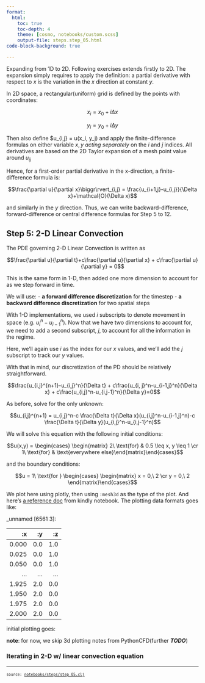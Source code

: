 ```yaml
---
format:
  html:
    toc: true
    toc-depth: 4
    theme: [cosmo, notebooks/custom.scss]
    output-file: steps.step_05.html
code-block-background: true

---
```

<style></style><style>.printedClojure .sourceCode {
  background-color: transparent;
  border-style: none;
}
</style><style>.clay-limit-image-width .clay-image {max-width: 100%}
.clay-side-by-side .sourceCode {margin: 0}
.clay-side-by-side {margin: 1em 0}
</style>
<script src="steps.step_05_files/md-default0.js" type="text/javascript"></script><script src="steps.step_05_files/md-default1.js" type="text/javascript"></script><script src="steps.step_05_files/katex2.js" type="text/javascript"></script><script src="steps.step_05_files/plotly3.js" type="text/javascript"></script><link href="https://cdn.jsdelivr.net/npm/katex@0.16.10/dist/katex.min.css" rel="stylesheet" type="text/css" />
Expanding from 1D to 2D.
Following exercises extends firstly to 2D. The expansion simply
requires to apply the definition: a partial derivative with respect
to $x$ is the variation in the $x$ direction at constant $y$.

In 2D space, a rectangular(uniform) grid is defined by the points with coordinates:

$$x_i = x_0 + i \Delta x$$

$$y_i = y_0 + i \Delta y$$

Then also define $u_{i,j} = u(x_i, y_j) and apply the finite-difference formulas
on either variable $x, y$ _acting separately_ on the $i$ and $j$ indices.
All derivatives are based on the 2D Taylor expansion of a mesh point value around $u_{ij}$

Hence, for a first-order partial derivative in the x-direction, a finite-difference formula is:


$$\frac{\partial u}{\partial x}\biggr\rvert_{i,j} = \frac{u_{i+1,j}-u_{i,j}}{\Delta x}+\mathcal{O}(\Delta x)$$


and similarly in the $y$ direction. Thus, we can write backward-difference,
forward-difference or central difference formulas for Step 5 to 12.


## Step 5: 2-D Linear Convection

The PDE governing 2-D Linear Convection is written as

$$\frac{\partial u}{\partial t}+c\frac{\partial u}{\partial x} + c\frac{\partial u}{\partial y} = 0$$

This is the same form in 1-D, then added one more dimension to account for
as we step forward in time.

We will use:
- **a forward difference discretization** for the timestep
- **a backward difference discretization** for two spatial steps

With 1-D implementations, we used $i$ subscripts to denote movement in space
(e.g. $u_i^n - u_{i-1}^n$). Now that we have two dimensions to account for,
we need to add a second subscript, $j$, to account for all the information in
the regime.

Here, we'll again use $i$ as the index for our $x$ values, and we'll add
the $j$ subscript to track our $y$ values.

With that in mind, our discretization of the PD should be relatively straightforward.


$$\frac{u_{i,j}^{n+1}-u_{i,j}^n}{\Delta t} + c\frac{u_{i, j}^n-u_{i-1,j}^n}{\Delta x} + c\frac{u_{i,j}^n-u_{i,j-1}^n}{\Delta y}=0$$


As before, solve for the only unknown:


$$u_{i,j}^{n+1} = u_{i,j}^n-c \frac{\Delta t}{\Delta x}(u_{i,j}^n-u_{i-1,j}^n)-c \frac{\Delta t}{\Delta y}(u_{i,j}^n-u_{i,j-1}^n)$$


We will solve this equation with the following initial conditions:


$$u(x,y) = \begin{cases}
\begin{matrix}
2\ \text{for} & 0.5 \leq x, y \leq 1 \cr
1\ \text{for} & \text{everywhere else}\end{matrix}\end{cases}$$


and the boundary conditions:


$$u = 1\ \text{for } \begin{cases}
\begin{matrix}
x =  0,\ 2 \cr
y =  0,\ 2 \end{matrix}\end{cases}$$



We plot here using plotly, then using `:mesh3d` as the type of the plot.
And here's [a reference doc](https://scicloj.github.io/kindly-noted/kinds.html#plotly) from kindly notebook.
The plotting data formats goes like:

::: {.clay-dataset}
_unnamed [6561 3]:

|    :x |  :y |  :z |
|------:|----:|----:|
| 0.000 | 0.0 | 1.0 |
| 0.025 | 0.0 | 1.0 |
| 0.050 | 0.0 | 1.0 |
|   ... | ... | ... |
| 1.925 | 2.0 | 0.0 |
| 1.950 | 2.0 | 0.0 |
| 1.975 | 2.0 | 0.0 |
| 2.000 | 2.0 | 0.0 |


:::



initial plotting goes:



```{=html}
<div style="height:auto;width:100%;"><script>Plotly.newPlot(document.currentScript.parentElement,
               [{"x":[0.0,0.025,0.05,0.075,0.1,0.125,0.15,0.175,0.2,0.225,0.25,0.275,0.3,0.325,0.35,0.375,0.4,0.425,0.45,0.475,0.5,0.525,0.55,0.575,0.6,0.625,0.65,0.675,0.7,0.725,0.75,0.775,0.8,0.825,0.85,0.875,0.9,0.925,0.95,0.975,1.0,1.025,1.05,1.075,1.1,1.125,1.15,1.175,1.2,1.225,1.25,1.275,1.3,1.325,1.35,1.375,1.4,1.425,1.45,1.475,1.5,1.525,1.55,1.575,1.6,1.625,1.65,1.675,1.7,1.725,1.75,1.775,1.8,1.825,1.85,1.875,1.9,1.925,1.95,1.975,2.0,0.0,0.025,0.05,0.075,0.1,0.125,0.15,0.175,0.2,0.225,0.25,0.275,0.3,0.325,0.35,0.375,0.4,0.425,0.45,0.475,0.5,0.525,0.55,0.575,0.6,0.625,0.65,0.675,0.7,0.725,0.75,0.775,0.8,0.825,0.85,0.875,0.9,0.925,0.95,0.975,1.0,1.025,1.05,1.075,1.1,1.125,1.15,1.175,1.2,1.225,1.25,1.275,1.3,1.325,1.35,1.375,1.4,1.425,1.45,1.475,1.5,1.525,1.55,1.575,1.6,1.625,1.65,1.675,1.7,1.725,1.75,1.775,1.8,1.825,1.85,1.875,1.9,1.925,1.95,1.975,2.0,0.0,0.025,0.05,0.075,0.1,0.125,0.15,0.175,0.2,0.225,0.25,0.275,0.3,0.325,0.35,0.375,0.4,0.425,0.45,0.475,0.5,0.525,0.55,0.575,0.6,0.625,0.65,0.675,0.7,0.725,0.75,0.775,0.8,0.825,0.85,0.875,0.9,0.925,0.95,0.975,1.0,1.025,1.05,1.075,1.1,1.125,1.15,1.175,1.2,1.225,1.25,1.275,1.3,1.325,1.35,1.375,1.4,1.425,1.45,1.475,1.5,1.525,1.55,1.575,1.6,1.625,1.65,1.675,1.7,1.725,1.75,1.775,1.8,1.825,1.85,1.875,1.9,1.925,1.95,1.975,2.0,0.0,0.025,0.05,0.075,0.1,0.125,0.15,0.175,0.2,0.225,0.25,0.275,0.3,0.325,0.35,0.375,0.4,0.425,0.45,0.475,0.5,0.525,0.55,0.575,0.6,0.625,0.65,0.675,0.7,0.725,0.75,0.775,0.8,0.825,0.85,0.875,0.9,0.925,0.95,0.975,1.0,1.025,1.05,1.075,1.1,1.125,1.15,1.175,1.2,1.225,1.25,1.275,1.3,1.325,1.35,1.375,1.4,1.425,1.45,1.475,1.5,1.525,1.55,1.575,1.6,1.625,1.65,1.675,1.7,1.725,1.75,1.775,1.8,1.825,1.85,1.875,1.9,1.925,1.95,1.975,2.0,0.0,0.025,0.05,0.075,0.1,0.125,0.15,0.175,0.2,0.225,0.25,0.275,0.3,0.325,0.35,0.375,0.4,0.425,0.45,0.475,0.5,0.525,0.55,0.575,0.6,0.625,0.65,0.675,0.7,0.725,0.75,0.775,0.8,0.825,0.85,0.875,0.9,0.925,0.95,0.975,1.0,1.025,1.05,1.075,1.1,1.125,1.15,1.175,1.2,1.225,1.25,1.275,1.3,1.325,1.35,1.375,1.4,1.425,1.45,1.475,1.5,1.525,1.55,1.575,1.6,1.625,1.65,1.675,1.7,1.725,1.75,1.775,1.8,1.825,1.85,1.875,1.9,1.925,1.95,1.975,2.0,0.0,0.025,0.05,0.075,0.1,0.125,0.15,0.175,0.2,0.225,0.25,0.275,0.3,0.325,0.35,0.375,0.4,0.425,0.45,0.475,0.5,0.525,0.55,0.575,0.6,0.625,0.65,0.675,0.7,0.725,0.75,0.775,0.8,0.825,0.85,0.875,0.9,0.925,0.95,0.975,1.0,1.025,1.05,1.075,1.1,1.125,1.15,1.175,1.2,1.225,1.25,1.275,1.3,1.325,1.35,1.375,1.4,1.425,1.45,1.475,1.5,1.525,1.55,1.575,1.6,1.625,1.65,1.675,1.7,1.725,1.75,1.775,1.8,1.825,1.85,1.875,1.9,1.925,1.95,1.975,2.0,0.0,0.025,0.05,0.075,0.1,0.125,0.15,0.175,0.2,0.225,0.25,0.275,0.3,0.325,0.35,0.375,0.4,0.425,0.45,0.475,0.5,0.525,0.55,0.575,0.6,0.625,0.65,0.675,0.7,0.725,0.75,0.775,0.8,0.825,0.85,0.875,0.9,0.925,0.95,0.975,1.0,1.025,1.05,1.075,1.1,1.125,1.15,1.175,1.2,1.225,1.25,1.275,1.3,1.325,1.35,1.375,1.4,1.425,1.45,1.475,1.5,1.525,1.55,1.575,1.6,1.625,1.65,1.675,1.7,1.725,1.75,1.775,1.8,1.825,1.85,1.875,1.9,1.925,1.95,1.975,2.0,0.0,0.025,0.05,0.075,0.1,0.125,0.15,0.175,0.2,0.225,0.25,0.275,0.3,0.325,0.35,0.375,0.4,0.425,0.45,0.475,0.5,0.525,0.55,0.575,0.6,0.625,0.65,0.675,0.7,0.725,0.75,0.775,0.8,0.825,0.85,0.875,0.9,0.925,0.95,0.975,1.0,1.025,1.05,1.075,1.1,1.125,1.15,1.175,1.2,1.225,1.25,1.275,1.3,1.325,1.35,1.375,1.4,1.425,1.45,1.475,1.5,1.525,1.55,1.575,1.6,1.625,1.65,1.675,1.7,1.725,1.75,1.775,1.8,1.825,1.85,1.875,1.9,1.925,1.95,1.975,2.0,0.0,0.025,0.05,0.075,0.1,0.125,0.15,0.175,0.2,0.225,0.25,0.275,0.3,0.325,0.35,0.375,0.4,0.425,0.45,0.475,0.5,0.525,0.55,0.575,0.6,0.625,0.65,0.675,0.7,0.725,0.75,0.775,0.8,0.825,0.85,0.875,0.9,0.925,0.95,0.975,1.0,1.025,1.05,1.075,1.1,1.125,1.15,1.175,1.2,1.225,1.25,1.275,1.3,1.325,1.35,1.375,1.4,1.425,1.45,1.475,1.5,1.525,1.55,1.575,1.6,1.625,1.65,1.675,1.7,1.725,1.75,1.775,1.8,1.825,1.85,1.875,1.9,1.925,1.95,1.975,2.0,0.0,0.025,0.05,0.075,0.1,0.125,0.15,0.175,0.2,0.225,0.25,0.275,0.3,0.325,0.35,0.375,0.4,0.425,0.45,0.475,0.5,0.525,0.55,0.575,0.6,0.625,0.65,0.675,0.7,0.725,0.75,0.775,0.8,0.825,0.85,0.875,0.9,0.925,0.95,0.975,1.0,1.025,1.05,1.075,1.1,1.125,1.15,1.175,1.2,1.225,1.25,1.275,1.3,1.325,1.35,1.375,1.4,1.425,1.45,1.475,1.5,1.525,1.55,1.575,1.6,1.625,1.65,1.675,1.7,1.725,1.75,1.775,1.8,1.825,1.85,1.875,1.9,1.925,1.95,1.975,2.0,0.0,0.025,0.05,0.075,0.1,0.125,0.15,0.175,0.2,0.225,0.25,0.275,0.3,0.325,0.35,0.375,0.4,0.425,0.45,0.475,0.5,0.525,0.55,0.575,0.6,0.625,0.65,0.675,0.7,0.725,0.75,0.775,0.8,0.825,0.85,0.875,0.9,0.925,0.95,0.975,1.0,1.025,1.05,1.075,1.1,1.125,1.15,1.175,1.2,1.225,1.25,1.275,1.3,1.325,1.35,1.375,1.4,1.425,1.45,1.475,1.5,1.525,1.55,1.575,1.6,1.625,1.65,1.675,1.7,1.725,1.75,1.775,1.8,1.825,1.85,1.875,1.9,1.925,1.95,1.975,2.0,0.0,0.025,0.05,0.075,0.1,0.125,0.15,0.175,0.2,0.225,0.25,0.275,0.3,0.325,0.35,0.375,0.4,0.425,0.45,0.475,0.5,0.525,0.55,0.575,0.6,0.625,0.65,0.675,0.7,0.725,0.75,0.775,0.8,0.825,0.85,0.875,0.9,0.925,0.95,0.975,1.0,1.025,1.05,1.075,1.1,1.125,1.15,1.175,1.2,1.225,1.25,1.275,1.3,1.325,1.35,1.375,1.4,1.425,1.45,1.475,1.5,1.525,1.55,1.575,1.6,1.625,1.65,1.675,1.7,1.725,1.75,1.775,1.8,1.825,1.85,1.875,1.9,1.925,1.95,1.975,2.0,0.0,0.025,0.05,0.075,0.1,0.125,0.15,0.175,0.2,0.225,0.25,0.275,0.3,0.325,0.35,0.375,0.4,0.425,0.45,0.475,0.5,0.525,0.55,0.575,0.6,0.625,0.65,0.675,0.7,0.725,0.75,0.775,0.8,0.825,0.85,0.875,0.9,0.925,0.95,0.975,1.0,1.025,1.05,1.075,1.1,1.125,1.15,1.175,1.2,1.225,1.25,1.275,1.3,1.325,1.35,1.375,1.4,1.425,1.45,1.475,1.5,1.525,1.55,1.575,1.6,1.625,1.65,1.675,1.7,1.725,1.75,1.775,1.8,1.825,1.85,1.875,1.9,1.925,1.95,1.975,2.0,0.0,0.025,0.05,0.075,0.1,0.125,0.15,0.175,0.2,0.225,0.25,0.275,0.3,0.325,0.35,0.375,0.4,0.425,0.45,0.475,0.5,0.525,0.55,0.575,0.6,0.625,0.65,0.675,0.7,0.725,0.75,0.775,0.8,0.825,0.85,0.875,0.9,0.925,0.95,0.975,1.0,1.025,1.05,1.075,1.1,1.125,1.15,1.175,1.2,1.225,1.25,1.275,1.3,1.325,1.35,1.375,1.4,1.425,1.45,1.475,1.5,1.525,1.55,1.575,1.6,1.625,1.65,1.675,1.7,1.725,1.75,1.775,1.8,1.825,1.85,1.875,1.9,1.925,1.95,1.975,2.0,0.0,0.025,0.05,0.075,0.1,0.125,0.15,0.175,0.2,0.225,0.25,0.275,0.3,0.325,0.35,0.375,0.4,0.425,0.45,0.475,0.5,0.525,0.55,0.575,0.6,0.625,0.65,0.675,0.7,0.725,0.75,0.775,0.8,0.825,0.85,0.875,0.9,0.925,0.95,0.975,1.0,1.025,1.05,1.075,1.1,1.125,1.15,1.175,1.2,1.225,1.25,1.275,1.3,1.325,1.35,1.375,1.4,1.425,1.45,1.475,1.5,1.525,1.55,1.575,1.6,1.625,1.65,1.675,1.7,1.725,1.75,1.775,1.8,1.825,1.85,1.875,1.9,1.925,1.95,1.975,2.0,0.0,0.025,0.05,0.075,0.1,0.125,0.15,0.175,0.2,0.225,0.25,0.275,0.3,0.325,0.35,0.375,0.4,0.425,0.45,0.475,0.5,0.525,0.55,0.575,0.6,0.625,0.65,0.675,0.7,0.725,0.75,0.775,0.8,0.825,0.85,0.875,0.9,0.925,0.95,0.975,1.0,1.025,1.05,1.075,1.1,1.125,1.15,1.175,1.2,1.225,1.25,1.275,1.3,1.325,1.35,1.375,1.4,1.425,1.45,1.475,1.5,1.525,1.55,1.575,1.6,1.625,1.65,1.675,1.7,1.725,1.75,1.775,1.8,1.825,1.85,1.875,1.9,1.925,1.95,1.975,2.0,0.0,0.025,0.05,0.075,0.1,0.125,0.15,0.175,0.2,0.225,0.25,0.275,0.3,0.325,0.35,0.375,0.4,0.425,0.45,0.475,0.5,0.525,0.55,0.575,0.6,0.625,0.65,0.675,0.7,0.725,0.75,0.775,0.8,0.825,0.85,0.875,0.9,0.925,0.95,0.975,1.0,1.025,1.05,1.075,1.1,1.125,1.15,1.175,1.2,1.225,1.25,1.275,1.3,1.325,1.35,1.375,1.4,1.425,1.45,1.475,1.5,1.525,1.55,1.575,1.6,1.625,1.65,1.675,1.7,1.725,1.75,1.775,1.8,1.825,1.85,1.875,1.9,1.925,1.95,1.975,2.0,0.0,0.025,0.05,0.075,0.1,0.125,0.15,0.175,0.2,0.225,0.25,0.275,0.3,0.325,0.35,0.375,0.4,0.425,0.45,0.475,0.5,0.525,0.55,0.575,0.6,0.625,0.65,0.675,0.7,0.725,0.75,0.775,0.8,0.825,0.85,0.875,0.9,0.925,0.95,0.975,1.0,1.025,1.05,1.075,1.1,1.125,1.15,1.175,1.2,1.225,1.25,1.275,1.3,1.325,1.35,1.375,1.4,1.425,1.45,1.475,1.5,1.525,1.55,1.575,1.6,1.625,1.65,1.675,1.7,1.725,1.75,1.775,1.8,1.825,1.85,1.875,1.9,1.925,1.95,1.975,2.0,0.0,0.025,0.05,0.075,0.1,0.125,0.15,0.175,0.2,0.225,0.25,0.275,0.3,0.325,0.35,0.375,0.4,0.425,0.45,0.475,0.5,0.525,0.55,0.575,0.6,0.625,0.65,0.675,0.7,0.725,0.75,0.775,0.8,0.825,0.85,0.875,0.9,0.925,0.95,0.975,1.0,1.025,1.05,1.075,1.1,1.125,1.15,1.175,1.2,1.225,1.25,1.275,1.3,1.325,1.35,1.375,1.4,1.425,1.45,1.475,1.5,1.525,1.55,1.575,1.6,1.625,1.65,1.675,1.7,1.725,1.75,1.775,1.8,1.825,1.85,1.875,1.9,1.925,1.95,1.975,2.0,0.0,0.025,0.05,0.075,0.1,0.125,0.15,0.175,0.2,0.225,0.25,0.275,0.3,0.325,0.35,0.375,0.4,0.425,0.45,0.475,0.5,0.525,0.55,0.575,0.6,0.625,0.65,0.675,0.7,0.725,0.75,0.775,0.8,0.825,0.85,0.875,0.9,0.925,0.95,0.975,1.0,1.025,1.05,1.075,1.1,1.125,1.15,1.175,1.2,1.225,1.25,1.275,1.3,1.325,1.35,1.375,1.4,1.425,1.45,1.475,1.5,1.525,1.55,1.575,1.6,1.625,1.65,1.675,1.7,1.725,1.75,1.775,1.8,1.825,1.85,1.875,1.9,1.925,1.95,1.975,2.0,0.0,0.025,0.05,0.075,0.1,0.125,0.15,0.175,0.2,0.225,0.25,0.275,0.3,0.325,0.35,0.375,0.4,0.425,0.45,0.475,0.5,0.525,0.55,0.575,0.6,0.625,0.65,0.675,0.7,0.725,0.75,0.775,0.8,0.825,0.85,0.875,0.9,0.925,0.95,0.975,1.0,1.025,1.05,1.075,1.1,1.125,1.15,1.175,1.2,1.225,1.25,1.275,1.3,1.325,1.35,1.375,1.4,1.425,1.45,1.475,1.5,1.525,1.55,1.575,1.6,1.625,1.65,1.675,1.7,1.725,1.75,1.775,1.8,1.825,1.85,1.875,1.9,1.925,1.95,1.975,2.0,0.0,0.025,0.05,0.075,0.1,0.125,0.15,0.175,0.2,0.225,0.25,0.275,0.3,0.325,0.35,0.375,0.4,0.425,0.45,0.475,0.5,0.525,0.55,0.575,0.6,0.625,0.65,0.675,0.7,0.725,0.75,0.775,0.8,0.825,0.85,0.875,0.9,0.925,0.95,0.975,1.0,1.025,1.05,1.075,1.1,1.125,1.15,1.175,1.2,1.225,1.25,1.275,1.3,1.325,1.35,1.375,1.4,1.425,1.45,1.475,1.5,1.525,1.55,1.575,1.6,1.625,1.65,1.675,1.7,1.725,1.75,1.775,1.8,1.825,1.85,1.875,1.9,1.925,1.95,1.975,2.0,0.0,0.025,0.05,0.075,0.1,0.125,0.15,0.175,0.2,0.225,0.25,0.275,0.3,0.325,0.35,0.375,0.4,0.425,0.45,0.475,0.5,0.525,0.55,0.575,0.6,0.625,0.65,0.675,0.7,0.725,0.75,0.775,0.8,0.825,0.85,0.875,0.9,0.925,0.95,0.975,1.0,1.025,1.05,1.075,1.1,1.125,1.15,1.175,1.2,1.225,1.25,1.275,1.3,1.325,1.35,1.375,1.4,1.425,1.45,1.475,1.5,1.525,1.55,1.575,1.6,1.625,1.65,1.675,1.7,1.725,1.75,1.775,1.8,1.825,1.85,1.875,1.9,1.925,1.95,1.975,2.0,0.0,0.025,0.05,0.075,0.1,0.125,0.15,0.175,0.2,0.225,0.25,0.275,0.3,0.325,0.35,0.375,0.4,0.425,0.45,0.475,0.5,0.525,0.55,0.575,0.6,0.625,0.65,0.675,0.7,0.725,0.75,0.775,0.8,0.825,0.85,0.875,0.9,0.925,0.95,0.975,1.0,1.025,1.05,1.075,1.1,1.125,1.15,1.175,1.2,1.225,1.25,1.275,1.3,1.325,1.35,1.375,1.4,1.425,1.45,1.475,1.5,1.525,1.55,1.575,1.6,1.625,1.65,1.675,1.7,1.725,1.75,1.775,1.8,1.825,1.85,1.875,1.9,1.925,1.95,1.975,2.0,0.0,0.025,0.05,0.075,0.1,0.125,0.15,0.175,0.2,0.225,0.25,0.275,0.3,0.325,0.35,0.375,0.4,0.425,0.45,0.475,0.5,0.525,0.55,0.575,0.6,0.625,0.65,0.675,0.7,0.725,0.75,0.775,0.8,0.825,0.85,0.875,0.9,0.925,0.95,0.975,1.0,1.025,1.05,1.075,1.1,1.125,1.15,1.175,1.2,1.225,1.25,1.275,1.3,1.325,1.35,1.375,1.4,1.425,1.45,1.475,1.5,1.525,1.55,1.575,1.6,1.625,1.65,1.675,1.7,1.725,1.75,1.775,1.8,1.825,1.85,1.875,1.9,1.925,1.95,1.975,2.0,0.0,0.025,0.05,0.075,0.1,0.125,0.15,0.175,0.2,0.225,0.25,0.275,0.3,0.325,0.35,0.375,0.4,0.425,0.45,0.475,0.5,0.525,0.55,0.575,0.6,0.625,0.65,0.675,0.7,0.725,0.75,0.775,0.8,0.825,0.85,0.875,0.9,0.925,0.95,0.975,1.0,1.025,1.05,1.075,1.1,1.125,1.15,1.175,1.2,1.225,1.25,1.275,1.3,1.325,1.35,1.375,1.4,1.425,1.45,1.475,1.5,1.525,1.55,1.575,1.6,1.625,1.65,1.675,1.7,1.725,1.75,1.775,1.8,1.825,1.85,1.875,1.9,1.925,1.95,1.975,2.0,0.0,0.025,0.05,0.075,0.1,0.125,0.15,0.175,0.2,0.225,0.25,0.275,0.3,0.325,0.35,0.375,0.4,0.425,0.45,0.475,0.5,0.525,0.55,0.575,0.6,0.625,0.65,0.675,0.7,0.725,0.75,0.775,0.8,0.825,0.85,0.875,0.9,0.925,0.95,0.975,1.0,1.025,1.05,1.075,1.1,1.125,1.15,1.175,1.2,1.225,1.25,1.275,1.3,1.325,1.35,1.375,1.4,1.425,1.45,1.475,1.5,1.525,1.55,1.575,1.6,1.625,1.65,1.675,1.7,1.725,1.75,1.775,1.8,1.825,1.85,1.875,1.9,1.925,1.95,1.975,2.0,0.0,0.025,0.05,0.075,0.1,0.125,0.15,0.175,0.2,0.225,0.25,0.275,0.3,0.325,0.35,0.375,0.4,0.425,0.45,0.475,0.5,0.525,0.55,0.575,0.6,0.625,0.65,0.675,0.7,0.725,0.75,0.775,0.8,0.825,0.85,0.875,0.9,0.925,0.95,0.975,1.0,1.025,1.05,1.075,1.1,1.125,1.15,1.175,1.2,1.225,1.25,1.275,1.3,1.325,1.35,1.375,1.4,1.425,1.45,1.475,1.5,1.525,1.55,1.575,1.6,1.625,1.65,1.675,1.7,1.725,1.75,1.775,1.8,1.825,1.85,1.875,1.9,1.925,1.95,1.975,2.0,0.0,0.025,0.05,0.075,0.1,0.125,0.15,0.175,0.2,0.225,0.25,0.275,0.3,0.325,0.35,0.375,0.4,0.425,0.45,0.475,0.5,0.525,0.55,0.575,0.6,0.625,0.65,0.675,0.7,0.725,0.75,0.775,0.8,0.825,0.85,0.875,0.9,0.925,0.95,0.975,1.0,1.025,1.05,1.075,1.1,1.125,1.15,1.175,1.2,1.225,1.25,1.275,1.3,1.325,1.35,1.375,1.4,1.425,1.45,1.475,1.5,1.525,1.55,1.575,1.6,1.625,1.65,1.675,1.7,1.725,1.75,1.775,1.8,1.825,1.85,1.875,1.9,1.925,1.95,1.975,2.0,0.0,0.025,0.05,0.075,0.1,0.125,0.15,0.175,0.2,0.225,0.25,0.275,0.3,0.325,0.35,0.375,0.4,0.425,0.45,0.475,0.5,0.525,0.55,0.575,0.6,0.625,0.65,0.675,0.7,0.725,0.75,0.775,0.8,0.825,0.85,0.875,0.9,0.925,0.95,0.975,1.0,1.025,1.05,1.075,1.1,1.125,1.15,1.175,1.2,1.225,1.25,1.275,1.3,1.325,1.35,1.375,1.4,1.425,1.45,1.475,1.5,1.525,1.55,1.575,1.6,1.625,1.65,1.675,1.7,1.725,1.75,1.775,1.8,1.825,1.85,1.875,1.9,1.925,1.95,1.975,2.0,0.0,0.025,0.05,0.075,0.1,0.125,0.15,0.175,0.2,0.225,0.25,0.275,0.3,0.325,0.35,0.375,0.4,0.425,0.45,0.475,0.5,0.525,0.55,0.575,0.6,0.625,0.65,0.675,0.7,0.725,0.75,0.775,0.8,0.825,0.85,0.875,0.9,0.925,0.95,0.975,1.0,1.025,1.05,1.075,1.1,1.125,1.15,1.175,1.2,1.225,1.25,1.275,1.3,1.325,1.35,1.375,1.4,1.425,1.45,1.475,1.5,1.525,1.55,1.575,1.6,1.625,1.65,1.675,1.7,1.725,1.75,1.775,1.8,1.825,1.85,1.875,1.9,1.925,1.95,1.975,2.0,0.0,0.025,0.05,0.075,0.1,0.125,0.15,0.175,0.2,0.225,0.25,0.275,0.3,0.325,0.35,0.375,0.4,0.425,0.45,0.475,0.5,0.525,0.55,0.575,0.6,0.625,0.65,0.675,0.7,0.725,0.75,0.775,0.8,0.825,0.85,0.875,0.9,0.925,0.95,0.975,1.0,1.025,1.05,1.075,1.1,1.125,1.15,1.175,1.2,1.225,1.25,1.275,1.3,1.325,1.35,1.375,1.4,1.425,1.45,1.475,1.5,1.525,1.55,1.575,1.6,1.625,1.65,1.675,1.7,1.725,1.75,1.775,1.8,1.825,1.85,1.875,1.9,1.925,1.95,1.975,2.0,0.0,0.025,0.05,0.075,0.1,0.125,0.15,0.175,0.2,0.225,0.25,0.275,0.3,0.325,0.35,0.375,0.4,0.425,0.45,0.475,0.5,0.525,0.55,0.575,0.6,0.625,0.65,0.675,0.7,0.725,0.75,0.775,0.8,0.825,0.85,0.875,0.9,0.925,0.95,0.975,1.0,1.025,1.05,1.075,1.1,1.125,1.15,1.175,1.2,1.225,1.25,1.275,1.3,1.325,1.35,1.375,1.4,1.425,1.45,1.475,1.5,1.525,1.55,1.575,1.6,1.625,1.65,1.675,1.7,1.725,1.75,1.775,1.8,1.825,1.85,1.875,1.9,1.925,1.95,1.975,2.0,0.0,0.025,0.05,0.075,0.1,0.125,0.15,0.175,0.2,0.225,0.25,0.275,0.3,0.325,0.35,0.375,0.4,0.425,0.45,0.475,0.5,0.525,0.55,0.575,0.6,0.625,0.65,0.675,0.7,0.725,0.75,0.775,0.8,0.825,0.85,0.875,0.9,0.925,0.95,0.975,1.0,1.025,1.05,1.075,1.1,1.125,1.15,1.175,1.2,1.225,1.25,1.275,1.3,1.325,1.35,1.375,1.4,1.425,1.45,1.475,1.5,1.525,1.55,1.575,1.6,1.625,1.65,1.675,1.7,1.725,1.75,1.775,1.8,1.825,1.85,1.875,1.9,1.925,1.95,1.975,2.0,0.0,0.025,0.05,0.075,0.1,0.125,0.15,0.175,0.2,0.225,0.25,0.275,0.3,0.325,0.35,0.375,0.4,0.425,0.45,0.475,0.5,0.525,0.55,0.575,0.6,0.625,0.65,0.675,0.7,0.725,0.75,0.775,0.8,0.825,0.85,0.875,0.9,0.925,0.95,0.975,1.0,1.025,1.05,1.075,1.1,1.125,1.15,1.175,1.2,1.225,1.25,1.275,1.3,1.325,1.35,1.375,1.4,1.425,1.45,1.475,1.5,1.525,1.55,1.575,1.6,1.625,1.65,1.675,1.7,1.725,1.75,1.775,1.8,1.825,1.85,1.875,1.9,1.925,1.95,1.975,2.0,0.0,0.025,0.05,0.075,0.1,0.125,0.15,0.175,0.2,0.225,0.25,0.275,0.3,0.325,0.35,0.375,0.4,0.425,0.45,0.475,0.5,0.525,0.55,0.575,0.6,0.625,0.65,0.675,0.7,0.725,0.75,0.775,0.8,0.825,0.85,0.875,0.9,0.925,0.95,0.975,1.0,1.025,1.05,1.075,1.1,1.125,1.15,1.175,1.2,1.225,1.25,1.275,1.3,1.325,1.35,1.375,1.4,1.425,1.45,1.475,1.5,1.525,1.55,1.575,1.6,1.625,1.65,1.675,1.7,1.725,1.75,1.775,1.8,1.825,1.85,1.875,1.9,1.925,1.95,1.975,2.0,0.0,0.025,0.05,0.075,0.1,0.125,0.15,0.175,0.2,0.225,0.25,0.275,0.3,0.325,0.35,0.375,0.4,0.425,0.45,0.475,0.5,0.525,0.55,0.575,0.6,0.625,0.65,0.675,0.7,0.725,0.75,0.775,0.8,0.825,0.85,0.875,0.9,0.925,0.95,0.975,1.0,1.025,1.05,1.075,1.1,1.125,1.15,1.175,1.2,1.225,1.25,1.275,1.3,1.325,1.35,1.375,1.4,1.425,1.45,1.475,1.5,1.525,1.55,1.575,1.6,1.625,1.65,1.675,1.7,1.725,1.75,1.775,1.8,1.825,1.85,1.875,1.9,1.925,1.95,1.975,2.0,0.0,0.025,0.05,0.075,0.1,0.125,0.15,0.175,0.2,0.225,0.25,0.275,0.3,0.325,0.35,0.375,0.4,0.425,0.45,0.475,0.5,0.525,0.55,0.575,0.6,0.625,0.65,0.675,0.7,0.725,0.75,0.775,0.8,0.825,0.85,0.875,0.9,0.925,0.95,0.975,1.0,1.025,1.05,1.075,1.1,1.125,1.15,1.175,1.2,1.225,1.25,1.275,1.3,1.325,1.35,1.375,1.4,1.425,1.45,1.475,1.5,1.525,1.55,1.575,1.6,1.625,1.65,1.675,1.7,1.725,1.75,1.775,1.8,1.825,1.85,1.875,1.9,1.925,1.95,1.975,2.0,0.0,0.025,0.05,0.075,0.1,0.125,0.15,0.175,0.2,0.225,0.25,0.275,0.3,0.325,0.35,0.375,0.4,0.425,0.45,0.475,0.5,0.525,0.55,0.575,0.6,0.625,0.65,0.675,0.7,0.725,0.75,0.775,0.8,0.825,0.85,0.875,0.9,0.925,0.95,0.975,1.0,1.025,1.05,1.075,1.1,1.125,1.15,1.175,1.2,1.225,1.25,1.275,1.3,1.325,1.35,1.375,1.4,1.425,1.45,1.475,1.5,1.525,1.55,1.575,1.6,1.625,1.65,1.675,1.7,1.725,1.75,1.775,1.8,1.825,1.85,1.875,1.9,1.925,1.95,1.975,2.0,0.0,0.025,0.05,0.075,0.1,0.125,0.15,0.175,0.2,0.225,0.25,0.275,0.3,0.325,0.35,0.375,0.4,0.425,0.45,0.475,0.5,0.525,0.55,0.575,0.6,0.625,0.65,0.675,0.7,0.725,0.75,0.775,0.8,0.825,0.85,0.875,0.9,0.925,0.95,0.975,1.0,1.025,1.05,1.075,1.1,1.125,1.15,1.175,1.2,1.225,1.25,1.275,1.3,1.325,1.35,1.375,1.4,1.425,1.45,1.475,1.5,1.525,1.55,1.575,1.6,1.625,1.65,1.675,1.7,1.725,1.75,1.775,1.8,1.825,1.85,1.875,1.9,1.925,1.95,1.975,2.0,0.0,0.025,0.05,0.075,0.1,0.125,0.15,0.175,0.2,0.225,0.25,0.275,0.3,0.325,0.35,0.375,0.4,0.425,0.45,0.475,0.5,0.525,0.55,0.575,0.6,0.625,0.65,0.675,0.7,0.725,0.75,0.775,0.8,0.825,0.85,0.875,0.9,0.925,0.95,0.975,1.0,1.025,1.05,1.075,1.1,1.125,1.15,1.175,1.2,1.225,1.25,1.275,1.3,1.325,1.35,1.375,1.4,1.425,1.45,1.475,1.5,1.525,1.55,1.575,1.6,1.625,1.65,1.675,1.7,1.725,1.75,1.775,1.8,1.825,1.85,1.875,1.9,1.925,1.95,1.975,2.0,0.0,0.025,0.05,0.075,0.1,0.125,0.15,0.175,0.2,0.225,0.25,0.275,0.3,0.325,0.35,0.375,0.4,0.425,0.45,0.475,0.5,0.525,0.55,0.575,0.6,0.625,0.65,0.675,0.7,0.725,0.75,0.775,0.8,0.825,0.85,0.875,0.9,0.925,0.95,0.975,1.0,1.025,1.05,1.075,1.1,1.125,1.15,1.175,1.2,1.225,1.25,1.275,1.3,1.325,1.35,1.375,1.4,1.425,1.45,1.475,1.5,1.525,1.55,1.575,1.6,1.625,1.65,1.675,1.7,1.725,1.75,1.775,1.8,1.825,1.85,1.875,1.9,1.925,1.95,1.975,2.0,0.0,0.025,0.05,0.075,0.1,0.125,0.15,0.175,0.2,0.225,0.25,0.275,0.3,0.325,0.35,0.375,0.4,0.425,0.45,0.475,0.5,0.525,0.55,0.575,0.6,0.625,0.65,0.675,0.7,0.725,0.75,0.775,0.8,0.825,0.85,0.875,0.9,0.925,0.95,0.975,1.0,1.025,1.05,1.075,1.1,1.125,1.15,1.175,1.2,1.225,1.25,1.275,1.3,1.325,1.35,1.375,1.4,1.425,1.45,1.475,1.5,1.525,1.55,1.575,1.6,1.625,1.65,1.675,1.7,1.725,1.75,1.775,1.8,1.825,1.85,1.875,1.9,1.925,1.95,1.975,2.0,0.0,0.025,0.05,0.075,0.1,0.125,0.15,0.175,0.2,0.225,0.25,0.275,0.3,0.325,0.35,0.375,0.4,0.425,0.45,0.475,0.5,0.525,0.55,0.575,0.6,0.625,0.65,0.675,0.7,0.725,0.75,0.775,0.8,0.825,0.85,0.875,0.9,0.925,0.95,0.975,1.0,1.025,1.05,1.075,1.1,1.125,1.15,1.175,1.2,1.225,1.25,1.275,1.3,1.325,1.35,1.375,1.4,1.425,1.45,1.475,1.5,1.525,1.55,1.575,1.6,1.625,1.65,1.675,1.7,1.725,1.75,1.775,1.8,1.825,1.85,1.875,1.9,1.925,1.95,1.975,2.0,0.0,0.025,0.05,0.075,0.1,0.125,0.15,0.175,0.2,0.225,0.25,0.275,0.3,0.325,0.35,0.375,0.4,0.425,0.45,0.475,0.5,0.525,0.55,0.575,0.6,0.625,0.65,0.675,0.7,0.725,0.75,0.775,0.8,0.825,0.85,0.875,0.9,0.925,0.95,0.975,1.0,1.025,1.05,1.075,1.1,1.125,1.15,1.175,1.2,1.225,1.25,1.275,1.3,1.325,1.35,1.375,1.4,1.425,1.45,1.475,1.5,1.525,1.55,1.575,1.6,1.625,1.65,1.675,1.7,1.725,1.75,1.775,1.8,1.825,1.85,1.875,1.9,1.925,1.95,1.975,2.0,0.0,0.025,0.05,0.075,0.1,0.125,0.15,0.175,0.2,0.225,0.25,0.275,0.3,0.325,0.35,0.375,0.4,0.425,0.45,0.475,0.5,0.525,0.55,0.575,0.6,0.625,0.65,0.675,0.7,0.725,0.75,0.775,0.8,0.825,0.85,0.875,0.9,0.925,0.95,0.975,1.0,1.025,1.05,1.075,1.1,1.125,1.15,1.175,1.2,1.225,1.25,1.275,1.3,1.325,1.35,1.375,1.4,1.425,1.45,1.475,1.5,1.525,1.55,1.575,1.6,1.625,1.65,1.675,1.7,1.725,1.75,1.775,1.8,1.825,1.85,1.875,1.9,1.925,1.95,1.975,2.0,0.0,0.025,0.05,0.075,0.1,0.125,0.15,0.175,0.2,0.225,0.25,0.275,0.3,0.325,0.35,0.375,0.4,0.425,0.45,0.475,0.5,0.525,0.55,0.575,0.6,0.625,0.65,0.675,0.7,0.725,0.75,0.775,0.8,0.825,0.85,0.875,0.9,0.925,0.95,0.975,1.0,1.025,1.05,1.075,1.1,1.125,1.15,1.175,1.2,1.225,1.25,1.275,1.3,1.325,1.35,1.375,1.4,1.425,1.45,1.475,1.5,1.525,1.55,1.575,1.6,1.625,1.65,1.675,1.7,1.725,1.75,1.775,1.8,1.825,1.85,1.875,1.9,1.925,1.95,1.975,2.0,0.0,0.025,0.05,0.075,0.1,0.125,0.15,0.175,0.2,0.225,0.25,0.275,0.3,0.325,0.35,0.375,0.4,0.425,0.45,0.475,0.5,0.525,0.55,0.575,0.6,0.625,0.65,0.675,0.7,0.725,0.75,0.775,0.8,0.825,0.85,0.875,0.9,0.925,0.95,0.975,1.0,1.025,1.05,1.075,1.1,1.125,1.15,1.175,1.2,1.225,1.25,1.275,1.3,1.325,1.35,1.375,1.4,1.425,1.45,1.475,1.5,1.525,1.55,1.575,1.6,1.625,1.65,1.675,1.7,1.725,1.75,1.775,1.8,1.825,1.85,1.875,1.9,1.925,1.95,1.975,2.0,0.0,0.025,0.05,0.075,0.1,0.125,0.15,0.175,0.2,0.225,0.25,0.275,0.3,0.325,0.35,0.375,0.4,0.425,0.45,0.475,0.5,0.525,0.55,0.575,0.6,0.625,0.65,0.675,0.7,0.725,0.75,0.775,0.8,0.825,0.85,0.875,0.9,0.925,0.95,0.975,1.0,1.025,1.05,1.075,1.1,1.125,1.15,1.175,1.2,1.225,1.25,1.275,1.3,1.325,1.35,1.375,1.4,1.425,1.45,1.475,1.5,1.525,1.55,1.575,1.6,1.625,1.65,1.675,1.7,1.725,1.75,1.775,1.8,1.825,1.85,1.875,1.9,1.925,1.95,1.975,2.0,0.0,0.025,0.05,0.075,0.1,0.125,0.15,0.175,0.2,0.225,0.25,0.275,0.3,0.325,0.35,0.375,0.4,0.425,0.45,0.475,0.5,0.525,0.55,0.575,0.6,0.625,0.65,0.675,0.7,0.725,0.75,0.775,0.8,0.825,0.85,0.875,0.9,0.925,0.95,0.975,1.0,1.025,1.05,1.075,1.1,1.125,1.15,1.175,1.2,1.225,1.25,1.275,1.3,1.325,1.35,1.375,1.4,1.425,1.45,1.475,1.5,1.525,1.55,1.575,1.6,1.625,1.65,1.675,1.7,1.725,1.75,1.775,1.8,1.825,1.85,1.875,1.9,1.925,1.95,1.975,2.0,0.0,0.025,0.05,0.075,0.1,0.125,0.15,0.175,0.2,0.225,0.25,0.275,0.3,0.325,0.35,0.375,0.4,0.425,0.45,0.475,0.5,0.525,0.55,0.575,0.6,0.625,0.65,0.675,0.7,0.725,0.75,0.775,0.8,0.825,0.85,0.875,0.9,0.925,0.95,0.975,1.0,1.025,1.05,1.075,1.1,1.125,1.15,1.175,1.2,1.225,1.25,1.275,1.3,1.325,1.35,1.375,1.4,1.425,1.45,1.475,1.5,1.525,1.55,1.575,1.6,1.625,1.65,1.675,1.7,1.725,1.75,1.775,1.8,1.825,1.85,1.875,1.9,1.925,1.95,1.975,2.0,0.0,0.025,0.05,0.075,0.1,0.125,0.15,0.175,0.2,0.225,0.25,0.275,0.3,0.325,0.35,0.375,0.4,0.425,0.45,0.475,0.5,0.525,0.55,0.575,0.6,0.625,0.65,0.675,0.7,0.725,0.75,0.775,0.8,0.825,0.85,0.875,0.9,0.925,0.95,0.975,1.0,1.025,1.05,1.075,1.1,1.125,1.15,1.175,1.2,1.225,1.25,1.275,1.3,1.325,1.35,1.375,1.4,1.425,1.45,1.475,1.5,1.525,1.55,1.575,1.6,1.625,1.65,1.675,1.7,1.725,1.75,1.775,1.8,1.825,1.85,1.875,1.9,1.925,1.95,1.975,2.0,0.0,0.025,0.05,0.075,0.1,0.125,0.15,0.175,0.2,0.225,0.25,0.275,0.3,0.325,0.35,0.375,0.4,0.425,0.45,0.475,0.5,0.525,0.55,0.575,0.6,0.625,0.65,0.675,0.7,0.725,0.75,0.775,0.8,0.825,0.85,0.875,0.9,0.925,0.95,0.975,1.0,1.025,1.05,1.075,1.1,1.125,1.15,1.175,1.2,1.225,1.25,1.275,1.3,1.325,1.35,1.375,1.4,1.425,1.45,1.475,1.5,1.525,1.55,1.575,1.6,1.625,1.65,1.675,1.7,1.725,1.75,1.775,1.8,1.825,1.85,1.875,1.9,1.925,1.95,1.975,2.0,0.0,0.025,0.05,0.075,0.1,0.125,0.15,0.175,0.2,0.225,0.25,0.275,0.3,0.325,0.35,0.375,0.4,0.425,0.45,0.475,0.5,0.525,0.55,0.575,0.6,0.625,0.65,0.675,0.7,0.725,0.75,0.775,0.8,0.825,0.85,0.875,0.9,0.925,0.95,0.975,1.0,1.025,1.05,1.075,1.1,1.125,1.15,1.175,1.2,1.225,1.25,1.275,1.3,1.325,1.35,1.375,1.4,1.425,1.45,1.475,1.5,1.525,1.55,1.575,1.6,1.625,1.65,1.675,1.7,1.725,1.75,1.775,1.8,1.825,1.85,1.875,1.9,1.925,1.95,1.975,2.0,0.0,0.025,0.05,0.075,0.1,0.125,0.15,0.175,0.2,0.225,0.25,0.275,0.3,0.325,0.35,0.375,0.4,0.425,0.45,0.475,0.5,0.525,0.55,0.575,0.6,0.625,0.65,0.675,0.7,0.725,0.75,0.775,0.8,0.825,0.85,0.875,0.9,0.925,0.95,0.975,1.0,1.025,1.05,1.075,1.1,1.125,1.15,1.175,1.2,1.225,1.25,1.275,1.3,1.325,1.35,1.375,1.4,1.425,1.45,1.475,1.5,1.525,1.55,1.575,1.6,1.625,1.65,1.675,1.7,1.725,1.75,1.775,1.8,1.825,1.85,1.875,1.9,1.925,1.95,1.975,2.0,0.0,0.025,0.05,0.075,0.1,0.125,0.15,0.175,0.2,0.225,0.25,0.275,0.3,0.325,0.35,0.375,0.4,0.425,0.45,0.475,0.5,0.525,0.55,0.575,0.6,0.625,0.65,0.675,0.7,0.725,0.75,0.775,0.8,0.825,0.85,0.875,0.9,0.925,0.95,0.975,1.0,1.025,1.05,1.075,1.1,1.125,1.15,1.175,1.2,1.225,1.25,1.275,1.3,1.325,1.35,1.375,1.4,1.425,1.45,1.475,1.5,1.525,1.55,1.575,1.6,1.625,1.65,1.675,1.7,1.725,1.75,1.775,1.8,1.825,1.85,1.875,1.9,1.925,1.95,1.975,2.0,0.0,0.025,0.05,0.075,0.1,0.125,0.15,0.175,0.2,0.225,0.25,0.275,0.3,0.325,0.35,0.375,0.4,0.425,0.45,0.475,0.5,0.525,0.55,0.575,0.6,0.625,0.65,0.675,0.7,0.725,0.75,0.775,0.8,0.825,0.85,0.875,0.9,0.925,0.95,0.975,1.0,1.025,1.05,1.075,1.1,1.125,1.15,1.175,1.2,1.225,1.25,1.275,1.3,1.325,1.35,1.375,1.4,1.425,1.45,1.475,1.5,1.525,1.55,1.575,1.6,1.625,1.65,1.675,1.7,1.725,1.75,1.775,1.8,1.825,1.85,1.875,1.9,1.925,1.95,1.975,2.0,0.0,0.025,0.05,0.075,0.1,0.125,0.15,0.175,0.2,0.225,0.25,0.275,0.3,0.325,0.35,0.375,0.4,0.425,0.45,0.475,0.5,0.525,0.55,0.575,0.6,0.625,0.65,0.675,0.7,0.725,0.75,0.775,0.8,0.825,0.85,0.875,0.9,0.925,0.95,0.975,1.0,1.025,1.05,1.075,1.1,1.125,1.15,1.175,1.2,1.225,1.25,1.275,1.3,1.325,1.35,1.375,1.4,1.425,1.45,1.475,1.5,1.525,1.55,1.575,1.6,1.625,1.65,1.675,1.7,1.725,1.75,1.775,1.8,1.825,1.85,1.875,1.9,1.925,1.95,1.975,2.0,0.0,0.025,0.05,0.075,0.1,0.125,0.15,0.175,0.2,0.225,0.25,0.275,0.3,0.325,0.35,0.375,0.4,0.425,0.45,0.475,0.5,0.525,0.55,0.575,0.6,0.625,0.65,0.675,0.7,0.725,0.75,0.775,0.8,0.825,0.85,0.875,0.9,0.925,0.95,0.975,1.0,1.025,1.05,1.075,1.1,1.125,1.15,1.175,1.2,1.225,1.25,1.275,1.3,1.325,1.35,1.375,1.4,1.425,1.45,1.475,1.5,1.525,1.55,1.575,1.6,1.625,1.65,1.675,1.7,1.725,1.75,1.775,1.8,1.825,1.85,1.875,1.9,1.925,1.95,1.975,2.0,0.0,0.025,0.05,0.075,0.1,0.125,0.15,0.175,0.2,0.225,0.25,0.275,0.3,0.325,0.35,0.375,0.4,0.425,0.45,0.475,0.5,0.525,0.55,0.575,0.6,0.625,0.65,0.675,0.7,0.725,0.75,0.775,0.8,0.825,0.85,0.875,0.9,0.925,0.95,0.975,1.0,1.025,1.05,1.075,1.1,1.125,1.15,1.175,1.2,1.225,1.25,1.275,1.3,1.325,1.35,1.375,1.4,1.425,1.45,1.475,1.5,1.525,1.55,1.575,1.6,1.625,1.65,1.675,1.7,1.725,1.75,1.775,1.8,1.825,1.85,1.875,1.9,1.925,1.95,1.975,2.0,0.0,0.025,0.05,0.075,0.1,0.125,0.15,0.175,0.2,0.225,0.25,0.275,0.3,0.325,0.35,0.375,0.4,0.425,0.45,0.475,0.5,0.525,0.55,0.575,0.6,0.625,0.65,0.675,0.7,0.725,0.75,0.775,0.8,0.825,0.85,0.875,0.9,0.925,0.95,0.975,1.0,1.025,1.05,1.075,1.1,1.125,1.15,1.175,1.2,1.225,1.25,1.275,1.3,1.325,1.35,1.375,1.4,1.425,1.45,1.475,1.5,1.525,1.55,1.575,1.6,1.625,1.65,1.675,1.7,1.725,1.75,1.775,1.8,1.825,1.85,1.875,1.9,1.925,1.95,1.975,2.0,0.0,0.025,0.05,0.075,0.1,0.125,0.15,0.175,0.2,0.225,0.25,0.275,0.3,0.325,0.35,0.375,0.4,0.425,0.45,0.475,0.5,0.525,0.55,0.575,0.6,0.625,0.65,0.675,0.7,0.725,0.75,0.775,0.8,0.825,0.85,0.875,0.9,0.925,0.95,0.975,1.0,1.025,1.05,1.075,1.1,1.125,1.15,1.175,1.2,1.225,1.25,1.275,1.3,1.325,1.35,1.375,1.4,1.425,1.45,1.475,1.5,1.525,1.55,1.575,1.6,1.625,1.65,1.675,1.7,1.725,1.75,1.775,1.8,1.825,1.85,1.875,1.9,1.925,1.95,1.975,2.0,0.0,0.025,0.05,0.075,0.1,0.125,0.15,0.175,0.2,0.225,0.25,0.275,0.3,0.325,0.35,0.375,0.4,0.425,0.45,0.475,0.5,0.525,0.55,0.575,0.6,0.625,0.65,0.675,0.7,0.725,0.75,0.775,0.8,0.825,0.85,0.875,0.9,0.925,0.95,0.975,1.0,1.025,1.05,1.075,1.1,1.125,1.15,1.175,1.2,1.225,1.25,1.275,1.3,1.325,1.35,1.375,1.4,1.425,1.45,1.475,1.5,1.525,1.55,1.575,1.6,1.625,1.65,1.675,1.7,1.725,1.75,1.775,1.8,1.825,1.85,1.875,1.9,1.925,1.95,1.975,2.0,0.0,0.025,0.05,0.075,0.1,0.125,0.15,0.175,0.2,0.225,0.25,0.275,0.3,0.325,0.35,0.375,0.4,0.425,0.45,0.475,0.5,0.525,0.55,0.575,0.6,0.625,0.65,0.675,0.7,0.725,0.75,0.775,0.8,0.825,0.85,0.875,0.9,0.925,0.95,0.975,1.0,1.025,1.05,1.075,1.1,1.125,1.15,1.175,1.2,1.225,1.25,1.275,1.3,1.325,1.35,1.375,1.4,1.425,1.45,1.475,1.5,1.525,1.55,1.575,1.6,1.625,1.65,1.675,1.7,1.725,1.75,1.775,1.8,1.825,1.85,1.875,1.9,1.925,1.95,1.975,2.0,0.0,0.025,0.05,0.075,0.1,0.125,0.15,0.175,0.2,0.225,0.25,0.275,0.3,0.325,0.35,0.375,0.4,0.425,0.45,0.475,0.5,0.525,0.55,0.575,0.6,0.625,0.65,0.675,0.7,0.725,0.75,0.775,0.8,0.825,0.85,0.875,0.9,0.925,0.95,0.975,1.0,1.025,1.05,1.075,1.1,1.125,1.15,1.175,1.2,1.225,1.25,1.275,1.3,1.325,1.35,1.375,1.4,1.425,1.45,1.475,1.5,1.525,1.55,1.575,1.6,1.625,1.65,1.675,1.7,1.725,1.75,1.775,1.8,1.825,1.85,1.875,1.9,1.925,1.95,1.975,2.0,0.0,0.025,0.05,0.075,0.1,0.125,0.15,0.175,0.2,0.225,0.25,0.275,0.3,0.325,0.35,0.375,0.4,0.425,0.45,0.475,0.5,0.525,0.55,0.575,0.6,0.625,0.65,0.675,0.7,0.725,0.75,0.775,0.8,0.825,0.85,0.875,0.9,0.925,0.95,0.975,1.0,1.025,1.05,1.075,1.1,1.125,1.15,1.175,1.2,1.225,1.25,1.275,1.3,1.325,1.35,1.375,1.4,1.425,1.45,1.475,1.5,1.525,1.55,1.575,1.6,1.625,1.65,1.675,1.7,1.725,1.75,1.775,1.8,1.825,1.85,1.875,1.9,1.925,1.95,1.975,2.0,0.0,0.025,0.05,0.075,0.1,0.125,0.15,0.175,0.2,0.225,0.25,0.275,0.3,0.325,0.35,0.375,0.4,0.425,0.45,0.475,0.5,0.525,0.55,0.575,0.6,0.625,0.65,0.675,0.7,0.725,0.75,0.775,0.8,0.825,0.85,0.875,0.9,0.925,0.95,0.975,1.0,1.025,1.05,1.075,1.1,1.125,1.15,1.175,1.2,1.225,1.25,1.275,1.3,1.325,1.35,1.375,1.4,1.425,1.45,1.475,1.5,1.525,1.55,1.575,1.6,1.625,1.65,1.675,1.7,1.725,1.75,1.775,1.8,1.825,1.85,1.875,1.9,1.925,1.95,1.975,2.0,0.0,0.025,0.05,0.075,0.1,0.125,0.15,0.175,0.2,0.225,0.25,0.275,0.3,0.325,0.35,0.375,0.4,0.425,0.45,0.475,0.5,0.525,0.55,0.575,0.6,0.625,0.65,0.675,0.7,0.725,0.75,0.775,0.8,0.825,0.85,0.875,0.9,0.925,0.95,0.975,1.0,1.025,1.05,1.075,1.1,1.125,1.15,1.175,1.2,1.225,1.25,1.275,1.3,1.325,1.35,1.375,1.4,1.425,1.45,1.475,1.5,1.525,1.55,1.575,1.6,1.625,1.65,1.675,1.7,1.725,1.75,1.775,1.8,1.825,1.85,1.875,1.9,1.925,1.95,1.975,2.0,0.0,0.025,0.05,0.075,0.1,0.125,0.15,0.175,0.2,0.225,0.25,0.275,0.3,0.325,0.35,0.375,0.4,0.425,0.45,0.475,0.5,0.525,0.55,0.575,0.6,0.625,0.65,0.675,0.7,0.725,0.75,0.775,0.8,0.825,0.85,0.875,0.9,0.925,0.95,0.975,1.0,1.025,1.05,1.075,1.1,1.125,1.15,1.175,1.2,1.225,1.25,1.275,1.3,1.325,1.35,1.375,1.4,1.425,1.45,1.475,1.5,1.525,1.55,1.575,1.6,1.625,1.65,1.675,1.7,1.725,1.75,1.775,1.8,1.825,1.85,1.875,1.9,1.925,1.95,1.975,2.0,0.0,0.025,0.05,0.075,0.1,0.125,0.15,0.175,0.2,0.225,0.25,0.275,0.3,0.325,0.35,0.375,0.4,0.425,0.45,0.475,0.5,0.525,0.55,0.575,0.6,0.625,0.65,0.675,0.7,0.725,0.75,0.775,0.8,0.825,0.85,0.875,0.9,0.925,0.95,0.975,1.0,1.025,1.05,1.075,1.1,1.125,1.15,1.175,1.2,1.225,1.25,1.275,1.3,1.325,1.35,1.375,1.4,1.425,1.45,1.475,1.5,1.525,1.55,1.575,1.6,1.625,1.65,1.675,1.7,1.725,1.75,1.775,1.8,1.825,1.85,1.875,1.9,1.925,1.95,1.975,2.0,0.0,0.025,0.05,0.075,0.1,0.125,0.15,0.175,0.2,0.225,0.25,0.275,0.3,0.325,0.35,0.375,0.4,0.425,0.45,0.475,0.5,0.525,0.55,0.575,0.6,0.625,0.65,0.675,0.7,0.725,0.75,0.775,0.8,0.825,0.85,0.875,0.9,0.925,0.95,0.975,1.0,1.025,1.05,1.075,1.1,1.125,1.15,1.175,1.2,1.225,1.25,1.275,1.3,1.325,1.35,1.375,1.4,1.425,1.45,1.475,1.5,1.525,1.55,1.575,1.6,1.625,1.65,1.675,1.7,1.725,1.75,1.775,1.8,1.825,1.85,1.875,1.9,1.925,1.95,1.975,2.0,0.0,0.025,0.05,0.075,0.1,0.125,0.15,0.175,0.2,0.225,0.25,0.275,0.3,0.325,0.35,0.375,0.4,0.425,0.45,0.475,0.5,0.525,0.55,0.575,0.6,0.625,0.65,0.675,0.7,0.725,0.75,0.775,0.8,0.825,0.85,0.875,0.9,0.925,0.95,0.975,1.0,1.025,1.05,1.075,1.1,1.125,1.15,1.175,1.2,1.225,1.25,1.275,1.3,1.325,1.35,1.375,1.4,1.425,1.45,1.475,1.5,1.525,1.55,1.575,1.6,1.625,1.65,1.675,1.7,1.725,1.75,1.775,1.8,1.825,1.85,1.875,1.9,1.925,1.95,1.975,2.0,0.0,0.025,0.05,0.075,0.1,0.125,0.15,0.175,0.2,0.225,0.25,0.275,0.3,0.325,0.35,0.375,0.4,0.425,0.45,0.475,0.5,0.525,0.55,0.575,0.6,0.625,0.65,0.675,0.7,0.725,0.75,0.775,0.8,0.825,0.85,0.875,0.9,0.925,0.95,0.975,1.0,1.025,1.05,1.075,1.1,1.125,1.15,1.175,1.2,1.225,1.25,1.275,1.3,1.325,1.35,1.375,1.4,1.425,1.45,1.475,1.5,1.525,1.55,1.575,1.6,1.625,1.65,1.675,1.7,1.725,1.75,1.775,1.8,1.825,1.85,1.875,1.9,1.925,1.95,1.975,2.0,0.0,0.025,0.05,0.075,0.1,0.125,0.15,0.175,0.2,0.225,0.25,0.275,0.3,0.325,0.35,0.375,0.4,0.425,0.45,0.475,0.5,0.525,0.55,0.575,0.6,0.625,0.65,0.675,0.7,0.725,0.75,0.775,0.8,0.825,0.85,0.875,0.9,0.925,0.95,0.975,1.0,1.025,1.05,1.075,1.1,1.125,1.15,1.175,1.2,1.225,1.25,1.275,1.3,1.325,1.35,1.375,1.4,1.425,1.45,1.475,1.5,1.525,1.55,1.575,1.6,1.625,1.65,1.675,1.7,1.725,1.75,1.775,1.8,1.825,1.85,1.875,1.9,1.925,1.95,1.975,2.0,0.0,0.025,0.05,0.075,0.1,0.125,0.15,0.175,0.2,0.225,0.25,0.275,0.3,0.325,0.35,0.375,0.4,0.425,0.45,0.475,0.5,0.525,0.55,0.575,0.6,0.625,0.65,0.675,0.7,0.725,0.75,0.775,0.8,0.825,0.85,0.875,0.9,0.925,0.95,0.975,1.0,1.025,1.05,1.075,1.1,1.125,1.15,1.175,1.2,1.225,1.25,1.275,1.3,1.325,1.35,1.375,1.4,1.425,1.45,1.475,1.5,1.525,1.55,1.575,1.6,1.625,1.65,1.675,1.7,1.725,1.75,1.775,1.8,1.825,1.85,1.875,1.9,1.925,1.95,1.975,2.0,0.0,0.025,0.05,0.075,0.1,0.125,0.15,0.175,0.2,0.225,0.25,0.275,0.3,0.325,0.35,0.375,0.4,0.425,0.45,0.475,0.5,0.525,0.55,0.575,0.6,0.625,0.65,0.675,0.7,0.725,0.75,0.775,0.8,0.825,0.85,0.875,0.9,0.925,0.95,0.975,1.0,1.025,1.05,1.075,1.1,1.125,1.15,1.175,1.2,1.225,1.25,1.275,1.3,1.325,1.35,1.375,1.4,1.425,1.45,1.475,1.5,1.525,1.55,1.575,1.6,1.625,1.65,1.675,1.7,1.725,1.75,1.775,1.8,1.825,1.85,1.875,1.9,1.925,1.95,1.975,2.0,0.0,0.025,0.05,0.075,0.1,0.125,0.15,0.175,0.2,0.225,0.25,0.275,0.3,0.325,0.35,0.375,0.4,0.425,0.45,0.475,0.5,0.525,0.55,0.575,0.6,0.625,0.65,0.675,0.7,0.725,0.75,0.775,0.8,0.825,0.85,0.875,0.9,0.925,0.95,0.975,1.0,1.025,1.05,1.075,1.1,1.125,1.15,1.175,1.2,1.225,1.25,1.275,1.3,1.325,1.35,1.375,1.4,1.425,1.45,1.475,1.5,1.525,1.55,1.575,1.6,1.625,1.65,1.675,1.7,1.725,1.75,1.775,1.8,1.825,1.85,1.875,1.9,1.925,1.95,1.975,2.0,0.0,0.025,0.05,0.075,0.1,0.125,0.15,0.175,0.2,0.225,0.25,0.275,0.3,0.325,0.35,0.375,0.4,0.425,0.45,0.475,0.5,0.525,0.55,0.575,0.6,0.625,0.65,0.675,0.7,0.725,0.75,0.775,0.8,0.825,0.85,0.875,0.9,0.925,0.95,0.975,1.0,1.025,1.05,1.075,1.1,1.125,1.15,1.175,1.2,1.225,1.25,1.275,1.3,1.325,1.35,1.375,1.4,1.425,1.45,1.475,1.5,1.525,1.55,1.575,1.6,1.625,1.65,1.675,1.7,1.725,1.75,1.775,1.8,1.825,1.85,1.875,1.9,1.925,1.95,1.975,2.0,0.0,0.025,0.05,0.075,0.1,0.125,0.15,0.175,0.2,0.225,0.25,0.275,0.3,0.325,0.35,0.375,0.4,0.425,0.45,0.475,0.5,0.525,0.55,0.575,0.6,0.625,0.65,0.675,0.7,0.725,0.75,0.775,0.8,0.825,0.85,0.875,0.9,0.925,0.95,0.975,1.0,1.025,1.05,1.075,1.1,1.125,1.15,1.175,1.2,1.225,1.25,1.275,1.3,1.325,1.35,1.375,1.4,1.425,1.45,1.475,1.5,1.525,1.55,1.575,1.6,1.625,1.65,1.675,1.7,1.725,1.75,1.775,1.8,1.825,1.85,1.875,1.9,1.925,1.95,1.975,2.0,0.0,0.025,0.05,0.075,0.1,0.125,0.15,0.175,0.2,0.225,0.25,0.275,0.3,0.325,0.35,0.375,0.4,0.425,0.45,0.475,0.5,0.525,0.55,0.575,0.6,0.625,0.65,0.675,0.7,0.725,0.75,0.775,0.8,0.825,0.85,0.875,0.9,0.925,0.95,0.975,1.0,1.025,1.05,1.075,1.1,1.125,1.15,1.175,1.2,1.225,1.25,1.275,1.3,1.325,1.35,1.375,1.4,1.425,1.45,1.475,1.5,1.525,1.55,1.575,1.6,1.625,1.65,1.675,1.7,1.725,1.75,1.775,1.8,1.825,1.85,1.875,1.9,1.925,1.95,1.975,2.0,0.0,0.025,0.05,0.075,0.1,0.125,0.15,0.175,0.2,0.225,0.25,0.275,0.3,0.325,0.35,0.375,0.4,0.425,0.45,0.475,0.5,0.525,0.55,0.575,0.6,0.625,0.65,0.675,0.7,0.725,0.75,0.775,0.8,0.825,0.85,0.875,0.9,0.925,0.95,0.975,1.0,1.025,1.05,1.075,1.1,1.125,1.15,1.175,1.2,1.225,1.25,1.275,1.3,1.325,1.35,1.375,1.4,1.425,1.45,1.475,1.5,1.525,1.55,1.575,1.6,1.625,1.65,1.675,1.7,1.725,1.75,1.775,1.8,1.825,1.85,1.875,1.9,1.925,1.95,1.975,2.0],"y":[0.0,0.0,0.0,0.0,0.0,0.0,0.0,0.0,0.0,0.0,0.0,0.0,0.0,0.0,0.0,0.0,0.0,0.0,0.0,0.0,0.0,0.0,0.0,0.0,0.0,0.0,0.0,0.0,0.0,0.0,0.0,0.0,0.0,0.0,0.0,0.0,0.0,0.0,0.0,0.0,0.0,0.0,0.0,0.0,0.0,0.0,0.0,0.0,0.0,0.0,0.0,0.0,0.0,0.0,0.0,0.0,0.0,0.0,0.0,0.0,0.0,0.0,0.0,0.0,0.0,0.0,0.0,0.0,0.0,0.0,0.0,0.0,0.0,0.0,0.0,0.0,0.0,0.0,0.0,0.0,0.0,0.025,0.025,0.025,0.025,0.025,0.025,0.025,0.025,0.025,0.025,0.025,0.025,0.025,0.025,0.025,0.025,0.025,0.025,0.025,0.025,0.025,0.025,0.025,0.025,0.025,0.025,0.025,0.025,0.025,0.025,0.025,0.025,0.025,0.025,0.025,0.025,0.025,0.025,0.025,0.025,0.025,0.025,0.025,0.025,0.025,0.025,0.025,0.025,0.025,0.025,0.025,0.025,0.025,0.025,0.025,0.025,0.025,0.025,0.025,0.025,0.025,0.025,0.025,0.025,0.025,0.025,0.025,0.025,0.025,0.025,0.025,0.025,0.025,0.025,0.025,0.025,0.025,0.025,0.025,0.025,0.025,0.05,0.05,0.05,0.05,0.05,0.05,0.05,0.05,0.05,0.05,0.05,0.05,0.05,0.05,0.05,0.05,0.05,0.05,0.05,0.05,0.05,0.05,0.05,0.05,0.05,0.05,0.05,0.05,0.05,0.05,0.05,0.05,0.05,0.05,0.05,0.05,0.05,0.05,0.05,0.05,0.05,0.05,0.05,0.05,0.05,0.05,0.05,0.05,0.05,0.05,0.05,0.05,0.05,0.05,0.05,0.05,0.05,0.05,0.05,0.05,0.05,0.05,0.05,0.05,0.05,0.05,0.05,0.05,0.05,0.05,0.05,0.05,0.05,0.05,0.05,0.05,0.05,0.05,0.05,0.05,0.05,0.075,0.075,0.075,0.075,0.075,0.075,0.075,0.075,0.075,0.075,0.075,0.075,0.075,0.075,0.075,0.075,0.075,0.075,0.075,0.075,0.075,0.075,0.075,0.075,0.075,0.075,0.075,0.075,0.075,0.075,0.075,0.075,0.075,0.075,0.075,0.075,0.075,0.075,0.075,0.075,0.075,0.075,0.075,0.075,0.075,0.075,0.075,0.075,0.075,0.075,0.075,0.075,0.075,0.075,0.075,0.075,0.075,0.075,0.075,0.075,0.075,0.075,0.075,0.075,0.075,0.075,0.075,0.075,0.075,0.075,0.075,0.075,0.075,0.075,0.075,0.075,0.075,0.075,0.075,0.075,0.075,0.1,0.1,0.1,0.1,0.1,0.1,0.1,0.1,0.1,0.1,0.1,0.1,0.1,0.1,0.1,0.1,0.1,0.1,0.1,0.1,0.1,0.1,0.1,0.1,0.1,0.1,0.1,0.1,0.1,0.1,0.1,0.1,0.1,0.1,0.1,0.1,0.1,0.1,0.1,0.1,0.1,0.1,0.1,0.1,0.1,0.1,0.1,0.1,0.1,0.1,0.1,0.1,0.1,0.1,0.1,0.1,0.1,0.1,0.1,0.1,0.1,0.1,0.1,0.1,0.1,0.1,0.1,0.1,0.1,0.1,0.1,0.1,0.1,0.1,0.1,0.1,0.1,0.1,0.1,0.1,0.1,0.125,0.125,0.125,0.125,0.125,0.125,0.125,0.125,0.125,0.125,0.125,0.125,0.125,0.125,0.125,0.125,0.125,0.125,0.125,0.125,0.125,0.125,0.125,0.125,0.125,0.125,0.125,0.125,0.125,0.125,0.125,0.125,0.125,0.125,0.125,0.125,0.125,0.125,0.125,0.125,0.125,0.125,0.125,0.125,0.125,0.125,0.125,0.125,0.125,0.125,0.125,0.125,0.125,0.125,0.125,0.125,0.125,0.125,0.125,0.125,0.125,0.125,0.125,0.125,0.125,0.125,0.125,0.125,0.125,0.125,0.125,0.125,0.125,0.125,0.125,0.125,0.125,0.125,0.125,0.125,0.125,0.15,0.15,0.15,0.15,0.15,0.15,0.15,0.15,0.15,0.15,0.15,0.15,0.15,0.15,0.15,0.15,0.15,0.15,0.15,0.15,0.15,0.15,0.15,0.15,0.15,0.15,0.15,0.15,0.15,0.15,0.15,0.15,0.15,0.15,0.15,0.15,0.15,0.15,0.15,0.15,0.15,0.15,0.15,0.15,0.15,0.15,0.15,0.15,0.15,0.15,0.15,0.15,0.15,0.15,0.15,0.15,0.15,0.15,0.15,0.15,0.15,0.15,0.15,0.15,0.15,0.15,0.15,0.15,0.15,0.15,0.15,0.15,0.15,0.15,0.15,0.15,0.15,0.15,0.15,0.15,0.15,0.175,0.175,0.175,0.175,0.175,0.175,0.175,0.175,0.175,0.175,0.175,0.175,0.175,0.175,0.175,0.175,0.175,0.175,0.175,0.175,0.175,0.175,0.175,0.175,0.175,0.175,0.175,0.175,0.175,0.175,0.175,0.175,0.175,0.175,0.175,0.175,0.175,0.175,0.175,0.175,0.175,0.175,0.175,0.175,0.175,0.175,0.175,0.175,0.175,0.175,0.175,0.175,0.175,0.175,0.175,0.175,0.175,0.175,0.175,0.175,0.175,0.175,0.175,0.175,0.175,0.175,0.175,0.175,0.175,0.175,0.175,0.175,0.175,0.175,0.175,0.175,0.175,0.175,0.175,0.175,0.175,0.2,0.2,0.2,0.2,0.2,0.2,0.2,0.2,0.2,0.2,0.2,0.2,0.2,0.2,0.2,0.2,0.2,0.2,0.2,0.2,0.2,0.2,0.2,0.2,0.2,0.2,0.2,0.2,0.2,0.2,0.2,0.2,0.2,0.2,0.2,0.2,0.2,0.2,0.2,0.2,0.2,0.2,0.2,0.2,0.2,0.2,0.2,0.2,0.2,0.2,0.2,0.2,0.2,0.2,0.2,0.2,0.2,0.2,0.2,0.2,0.2,0.2,0.2,0.2,0.2,0.2,0.2,0.2,0.2,0.2,0.2,0.2,0.2,0.2,0.2,0.2,0.2,0.2,0.2,0.2,0.2,0.225,0.225,0.225,0.225,0.225,0.225,0.225,0.225,0.225,0.225,0.225,0.225,0.225,0.225,0.225,0.225,0.225,0.225,0.225,0.225,0.225,0.225,0.225,0.225,0.225,0.225,0.225,0.225,0.225,0.225,0.225,0.225,0.225,0.225,0.225,0.225,0.225,0.225,0.225,0.225,0.225,0.225,0.225,0.225,0.225,0.225,0.225,0.225,0.225,0.225,0.225,0.225,0.225,0.225,0.225,0.225,0.225,0.225,0.225,0.225,0.225,0.225,0.225,0.225,0.225,0.225,0.225,0.225,0.225,0.225,0.225,0.225,0.225,0.225,0.225,0.225,0.225,0.225,0.225,0.225,0.225,0.25,0.25,0.25,0.25,0.25,0.25,0.25,0.25,0.25,0.25,0.25,0.25,0.25,0.25,0.25,0.25,0.25,0.25,0.25,0.25,0.25,0.25,0.25,0.25,0.25,0.25,0.25,0.25,0.25,0.25,0.25,0.25,0.25,0.25,0.25,0.25,0.25,0.25,0.25,0.25,0.25,0.25,0.25,0.25,0.25,0.25,0.25,0.25,0.25,0.25,0.25,0.25,0.25,0.25,0.25,0.25,0.25,0.25,0.25,0.25,0.25,0.25,0.25,0.25,0.25,0.25,0.25,0.25,0.25,0.25,0.25,0.25,0.25,0.25,0.25,0.25,0.25,0.25,0.25,0.25,0.25,0.275,0.275,0.275,0.275,0.275,0.275,0.275,0.275,0.275,0.275,0.275,0.275,0.275,0.275,0.275,0.275,0.275,0.275,0.275,0.275,0.275,0.275,0.275,0.275,0.275,0.275,0.275,0.275,0.275,0.275,0.275,0.275,0.275,0.275,0.275,0.275,0.275,0.275,0.275,0.275,0.275,0.275,0.275,0.275,0.275,0.275,0.275,0.275,0.275,0.275,0.275,0.275,0.275,0.275,0.275,0.275,0.275,0.275,0.275,0.275,0.275,0.275,0.275,0.275,0.275,0.275,0.275,0.275,0.275,0.275,0.275,0.275,0.275,0.275,0.275,0.275,0.275,0.275,0.275,0.275,0.275,0.3,0.3,0.3,0.3,0.3,0.3,0.3,0.3,0.3,0.3,0.3,0.3,0.3,0.3,0.3,0.3,0.3,0.3,0.3,0.3,0.3,0.3,0.3,0.3,0.3,0.3,0.3,0.3,0.3,0.3,0.3,0.3,0.3,0.3,0.3,0.3,0.3,0.3,0.3,0.3,0.3,0.3,0.3,0.3,0.3,0.3,0.3,0.3,0.3,0.3,0.3,0.3,0.3,0.3,0.3,0.3,0.3,0.3,0.3,0.3,0.3,0.3,0.3,0.3,0.3,0.3,0.3,0.3,0.3,0.3,0.3,0.3,0.3,0.3,0.3,0.3,0.3,0.3,0.3,0.3,0.3,0.325,0.325,0.325,0.325,0.325,0.325,0.325,0.325,0.325,0.325,0.325,0.325,0.325,0.325,0.325,0.325,0.325,0.325,0.325,0.325,0.325,0.325,0.325,0.325,0.325,0.325,0.325,0.325,0.325,0.325,0.325,0.325,0.325,0.325,0.325,0.325,0.325,0.325,0.325,0.325,0.325,0.325,0.325,0.325,0.325,0.325,0.325,0.325,0.325,0.325,0.325,0.325,0.325,0.325,0.325,0.325,0.325,0.325,0.325,0.325,0.325,0.325,0.325,0.325,0.325,0.325,0.325,0.325,0.325,0.325,0.325,0.325,0.325,0.325,0.325,0.325,0.325,0.325,0.325,0.325,0.325,0.35,0.35,0.35,0.35,0.35,0.35,0.35,0.35,0.35,0.35,0.35,0.35,0.35,0.35,0.35,0.35,0.35,0.35,0.35,0.35,0.35,0.35,0.35,0.35,0.35,0.35,0.35,0.35,0.35,0.35,0.35,0.35,0.35,0.35,0.35,0.35,0.35,0.35,0.35,0.35,0.35,0.35,0.35,0.35,0.35,0.35,0.35,0.35,0.35,0.35,0.35,0.35,0.35,0.35,0.35,0.35,0.35,0.35,0.35,0.35,0.35,0.35,0.35,0.35,0.35,0.35,0.35,0.35,0.35,0.35,0.35,0.35,0.35,0.35,0.35,0.35,0.35,0.35,0.35,0.35,0.35,0.375,0.375,0.375,0.375,0.375,0.375,0.375,0.375,0.375,0.375,0.375,0.375,0.375,0.375,0.375,0.375,0.375,0.375,0.375,0.375,0.375,0.375,0.375,0.375,0.375,0.375,0.375,0.375,0.375,0.375,0.375,0.375,0.375,0.375,0.375,0.375,0.375,0.375,0.375,0.375,0.375,0.375,0.375,0.375,0.375,0.375,0.375,0.375,0.375,0.375,0.375,0.375,0.375,0.375,0.375,0.375,0.375,0.375,0.375,0.375,0.375,0.375,0.375,0.375,0.375,0.375,0.375,0.375,0.375,0.375,0.375,0.375,0.375,0.375,0.375,0.375,0.375,0.375,0.375,0.375,0.375,0.4,0.4,0.4,0.4,0.4,0.4,0.4,0.4,0.4,0.4,0.4,0.4,0.4,0.4,0.4,0.4,0.4,0.4,0.4,0.4,0.4,0.4,0.4,0.4,0.4,0.4,0.4,0.4,0.4,0.4,0.4,0.4,0.4,0.4,0.4,0.4,0.4,0.4,0.4,0.4,0.4,0.4,0.4,0.4,0.4,0.4,0.4,0.4,0.4,0.4,0.4,0.4,0.4,0.4,0.4,0.4,0.4,0.4,0.4,0.4,0.4,0.4,0.4,0.4,0.4,0.4,0.4,0.4,0.4,0.4,0.4,0.4,0.4,0.4,0.4,0.4,0.4,0.4,0.4,0.4,0.4,0.425,0.425,0.425,0.425,0.425,0.425,0.425,0.425,0.425,0.425,0.425,0.425,0.425,0.425,0.425,0.425,0.425,0.425,0.425,0.425,0.425,0.425,0.425,0.425,0.425,0.425,0.425,0.425,0.425,0.425,0.425,0.425,0.425,0.425,0.425,0.425,0.425,0.425,0.425,0.425,0.425,0.425,0.425,0.425,0.425,0.425,0.425,0.425,0.425,0.425,0.425,0.425,0.425,0.425,0.425,0.425,0.425,0.425,0.425,0.425,0.425,0.425,0.425,0.425,0.425,0.425,0.425,0.425,0.425,0.425,0.425,0.425,0.425,0.425,0.425,0.425,0.425,0.425,0.425,0.425,0.425,0.45,0.45,0.45,0.45,0.45,0.45,0.45,0.45,0.45,0.45,0.45,0.45,0.45,0.45,0.45,0.45,0.45,0.45,0.45,0.45,0.45,0.45,0.45,0.45,0.45,0.45,0.45,0.45,0.45,0.45,0.45,0.45,0.45,0.45,0.45,0.45,0.45,0.45,0.45,0.45,0.45,0.45,0.45,0.45,0.45,0.45,0.45,0.45,0.45,0.45,0.45,0.45,0.45,0.45,0.45,0.45,0.45,0.45,0.45,0.45,0.45,0.45,0.45,0.45,0.45,0.45,0.45,0.45,0.45,0.45,0.45,0.45,0.45,0.45,0.45,0.45,0.45,0.45,0.45,0.45,0.45,0.475,0.475,0.475,0.475,0.475,0.475,0.475,0.475,0.475,0.475,0.475,0.475,0.475,0.475,0.475,0.475,0.475,0.475,0.475,0.475,0.475,0.475,0.475,0.475,0.475,0.475,0.475,0.475,0.475,0.475,0.475,0.475,0.475,0.475,0.475,0.475,0.475,0.475,0.475,0.475,0.475,0.475,0.475,0.475,0.475,0.475,0.475,0.475,0.475,0.475,0.475,0.475,0.475,0.475,0.475,0.475,0.475,0.475,0.475,0.475,0.475,0.475,0.475,0.475,0.475,0.475,0.475,0.475,0.475,0.475,0.475,0.475,0.475,0.475,0.475,0.475,0.475,0.475,0.475,0.475,0.475,0.5,0.5,0.5,0.5,0.5,0.5,0.5,0.5,0.5,0.5,0.5,0.5,0.5,0.5,0.5,0.5,0.5,0.5,0.5,0.5,0.5,0.5,0.5,0.5,0.5,0.5,0.5,0.5,0.5,0.5,0.5,0.5,0.5,0.5,0.5,0.5,0.5,0.5,0.5,0.5,0.5,0.5,0.5,0.5,0.5,0.5,0.5,0.5,0.5,0.5,0.5,0.5,0.5,0.5,0.5,0.5,0.5,0.5,0.5,0.5,0.5,0.5,0.5,0.5,0.5,0.5,0.5,0.5,0.5,0.5,0.5,0.5,0.5,0.5,0.5,0.5,0.5,0.5,0.5,0.5,0.5,0.525,0.525,0.525,0.525,0.525,0.525,0.525,0.525,0.525,0.525,0.525,0.525,0.525,0.525,0.525,0.525,0.525,0.525,0.525,0.525,0.525,0.525,0.525,0.525,0.525,0.525,0.525,0.525,0.525,0.525,0.525,0.525,0.525,0.525,0.525,0.525,0.525,0.525,0.525,0.525,0.525,0.525,0.525,0.525,0.525,0.525,0.525,0.525,0.525,0.525,0.525,0.525,0.525,0.525,0.525,0.525,0.525,0.525,0.525,0.525,0.525,0.525,0.525,0.525,0.525,0.525,0.525,0.525,0.525,0.525,0.525,0.525,0.525,0.525,0.525,0.525,0.525,0.525,0.525,0.525,0.525,0.55,0.55,0.55,0.55,0.55,0.55,0.55,0.55,0.55,0.55,0.55,0.55,0.55,0.55,0.55,0.55,0.55,0.55,0.55,0.55,0.55,0.55,0.55,0.55,0.55,0.55,0.55,0.55,0.55,0.55,0.55,0.55,0.55,0.55,0.55,0.55,0.55,0.55,0.55,0.55,0.55,0.55,0.55,0.55,0.55,0.55,0.55,0.55,0.55,0.55,0.55,0.55,0.55,0.55,0.55,0.55,0.55,0.55,0.55,0.55,0.55,0.55,0.55,0.55,0.55,0.55,0.55,0.55,0.55,0.55,0.55,0.55,0.55,0.55,0.55,0.55,0.55,0.55,0.55,0.55,0.55,0.575,0.575,0.575,0.575,0.575,0.575,0.575,0.575,0.575,0.575,0.575,0.575,0.575,0.575,0.575,0.575,0.575,0.575,0.575,0.575,0.575,0.575,0.575,0.575,0.575,0.575,0.575,0.575,0.575,0.575,0.575,0.575,0.575,0.575,0.575,0.575,0.575,0.575,0.575,0.575,0.575,0.575,0.575,0.575,0.575,0.575,0.575,0.575,0.575,0.575,0.575,0.575,0.575,0.575,0.575,0.575,0.575,0.575,0.575,0.575,0.575,0.575,0.575,0.575,0.575,0.575,0.575,0.575,0.575,0.575,0.575,0.575,0.575,0.575,0.575,0.575,0.575,0.575,0.575,0.575,0.575,0.6,0.6,0.6,0.6,0.6,0.6,0.6,0.6,0.6,0.6,0.6,0.6,0.6,0.6,0.6,0.6,0.6,0.6,0.6,0.6,0.6,0.6,0.6,0.6,0.6,0.6,0.6,0.6,0.6,0.6,0.6,0.6,0.6,0.6,0.6,0.6,0.6,0.6,0.6,0.6,0.6,0.6,0.6,0.6,0.6,0.6,0.6,0.6,0.6,0.6,0.6,0.6,0.6,0.6,0.6,0.6,0.6,0.6,0.6,0.6,0.6,0.6,0.6,0.6,0.6,0.6,0.6,0.6,0.6,0.6,0.6,0.6,0.6,0.6,0.6,0.6,0.6,0.6,0.6,0.6,0.6,0.625,0.625,0.625,0.625,0.625,0.625,0.625,0.625,0.625,0.625,0.625,0.625,0.625,0.625,0.625,0.625,0.625,0.625,0.625,0.625,0.625,0.625,0.625,0.625,0.625,0.625,0.625,0.625,0.625,0.625,0.625,0.625,0.625,0.625,0.625,0.625,0.625,0.625,0.625,0.625,0.625,0.625,0.625,0.625,0.625,0.625,0.625,0.625,0.625,0.625,0.625,0.625,0.625,0.625,0.625,0.625,0.625,0.625,0.625,0.625,0.625,0.625,0.625,0.625,0.625,0.625,0.625,0.625,0.625,0.625,0.625,0.625,0.625,0.625,0.625,0.625,0.625,0.625,0.625,0.625,0.625,0.65,0.65,0.65,0.65,0.65,0.65,0.65,0.65,0.65,0.65,0.65,0.65,0.65,0.65,0.65,0.65,0.65,0.65,0.65,0.65,0.65,0.65,0.65,0.65,0.65,0.65,0.65,0.65,0.65,0.65,0.65,0.65,0.65,0.65,0.65,0.65,0.65,0.65,0.65,0.65,0.65,0.65,0.65,0.65,0.65,0.65,0.65,0.65,0.65,0.65,0.65,0.65,0.65,0.65,0.65,0.65,0.65,0.65,0.65,0.65,0.65,0.65,0.65,0.65,0.65,0.65,0.65,0.65,0.65,0.65,0.65,0.65,0.65,0.65,0.65,0.65,0.65,0.65,0.65,0.65,0.65,0.675,0.675,0.675,0.675,0.675,0.675,0.675,0.675,0.675,0.675,0.675,0.675,0.675,0.675,0.675,0.675,0.675,0.675,0.675,0.675,0.675,0.675,0.675,0.675,0.675,0.675,0.675,0.675,0.675,0.675,0.675,0.675,0.675,0.675,0.675,0.675,0.675,0.675,0.675,0.675,0.675,0.675,0.675,0.675,0.675,0.675,0.675,0.675,0.675,0.675,0.675,0.675,0.675,0.675,0.675,0.675,0.675,0.675,0.675,0.675,0.675,0.675,0.675,0.675,0.675,0.675,0.675,0.675,0.675,0.675,0.675,0.675,0.675,0.675,0.675,0.675,0.675,0.675,0.675,0.675,0.675,0.7,0.7,0.7,0.7,0.7,0.7,0.7,0.7,0.7,0.7,0.7,0.7,0.7,0.7,0.7,0.7,0.7,0.7,0.7,0.7,0.7,0.7,0.7,0.7,0.7,0.7,0.7,0.7,0.7,0.7,0.7,0.7,0.7,0.7,0.7,0.7,0.7,0.7,0.7,0.7,0.7,0.7,0.7,0.7,0.7,0.7,0.7,0.7,0.7,0.7,0.7,0.7,0.7,0.7,0.7,0.7,0.7,0.7,0.7,0.7,0.7,0.7,0.7,0.7,0.7,0.7,0.7,0.7,0.7,0.7,0.7,0.7,0.7,0.7,0.7,0.7,0.7,0.7,0.7,0.7,0.7,0.725,0.725,0.725,0.725,0.725,0.725,0.725,0.725,0.725,0.725,0.725,0.725,0.725,0.725,0.725,0.725,0.725,0.725,0.725,0.725,0.725,0.725,0.725,0.725,0.725,0.725,0.725,0.725,0.725,0.725,0.725,0.725,0.725,0.725,0.725,0.725,0.725,0.725,0.725,0.725,0.725,0.725,0.725,0.725,0.725,0.725,0.725,0.725,0.725,0.725,0.725,0.725,0.725,0.725,0.725,0.725,0.725,0.725,0.725,0.725,0.725,0.725,0.725,0.725,0.725,0.725,0.725,0.725,0.725,0.725,0.725,0.725,0.725,0.725,0.725,0.725,0.725,0.725,0.725,0.725,0.725,0.75,0.75,0.75,0.75,0.75,0.75,0.75,0.75,0.75,0.75,0.75,0.75,0.75,0.75,0.75,0.75,0.75,0.75,0.75,0.75,0.75,0.75,0.75,0.75,0.75,0.75,0.75,0.75,0.75,0.75,0.75,0.75,0.75,0.75,0.75,0.75,0.75,0.75,0.75,0.75,0.75,0.75,0.75,0.75,0.75,0.75,0.75,0.75,0.75,0.75,0.75,0.75,0.75,0.75,0.75,0.75,0.75,0.75,0.75,0.75,0.75,0.75,0.75,0.75,0.75,0.75,0.75,0.75,0.75,0.75,0.75,0.75,0.75,0.75,0.75,0.75,0.75,0.75,0.75,0.75,0.75,0.775,0.775,0.775,0.775,0.775,0.775,0.775,0.775,0.775,0.775,0.775,0.775,0.775,0.775,0.775,0.775,0.775,0.775,0.775,0.775,0.775,0.775,0.775,0.775,0.775,0.775,0.775,0.775,0.775,0.775,0.775,0.775,0.775,0.775,0.775,0.775,0.775,0.775,0.775,0.775,0.775,0.775,0.775,0.775,0.775,0.775,0.775,0.775,0.775,0.775,0.775,0.775,0.775,0.775,0.775,0.775,0.775,0.775,0.775,0.775,0.775,0.775,0.775,0.775,0.775,0.775,0.775,0.775,0.775,0.775,0.775,0.775,0.775,0.775,0.775,0.775,0.775,0.775,0.775,0.775,0.775,0.8,0.8,0.8,0.8,0.8,0.8,0.8,0.8,0.8,0.8,0.8,0.8,0.8,0.8,0.8,0.8,0.8,0.8,0.8,0.8,0.8,0.8,0.8,0.8,0.8,0.8,0.8,0.8,0.8,0.8,0.8,0.8,0.8,0.8,0.8,0.8,0.8,0.8,0.8,0.8,0.8,0.8,0.8,0.8,0.8,0.8,0.8,0.8,0.8,0.8,0.8,0.8,0.8,0.8,0.8,0.8,0.8,0.8,0.8,0.8,0.8,0.8,0.8,0.8,0.8,0.8,0.8,0.8,0.8,0.8,0.8,0.8,0.8,0.8,0.8,0.8,0.8,0.8,0.8,0.8,0.8,0.825,0.825,0.825,0.825,0.825,0.825,0.825,0.825,0.825,0.825,0.825,0.825,0.825,0.825,0.825,0.825,0.825,0.825,0.825,0.825,0.825,0.825,0.825,0.825,0.825,0.825,0.825,0.825,0.825,0.825,0.825,0.825,0.825,0.825,0.825,0.825,0.825,0.825,0.825,0.825,0.825,0.825,0.825,0.825,0.825,0.825,0.825,0.825,0.825,0.825,0.825,0.825,0.825,0.825,0.825,0.825,0.825,0.825,0.825,0.825,0.825,0.825,0.825,0.825,0.825,0.825,0.825,0.825,0.825,0.825,0.825,0.825,0.825,0.825,0.825,0.825,0.825,0.825,0.825,0.825,0.825,0.85,0.85,0.85,0.85,0.85,0.85,0.85,0.85,0.85,0.85,0.85,0.85,0.85,0.85,0.85,0.85,0.85,0.85,0.85,0.85,0.85,0.85,0.85,0.85,0.85,0.85,0.85,0.85,0.85,0.85,0.85,0.85,0.85,0.85,0.85,0.85,0.85,0.85,0.85,0.85,0.85,0.85,0.85,0.85,0.85,0.85,0.85,0.85,0.85,0.85,0.85,0.85,0.85,0.85,0.85,0.85,0.85,0.85,0.85,0.85,0.85,0.85,0.85,0.85,0.85,0.85,0.85,0.85,0.85,0.85,0.85,0.85,0.85,0.85,0.85,0.85,0.85,0.85,0.85,0.85,0.85,0.875,0.875,0.875,0.875,0.875,0.875,0.875,0.875,0.875,0.875,0.875,0.875,0.875,0.875,0.875,0.875,0.875,0.875,0.875,0.875,0.875,0.875,0.875,0.875,0.875,0.875,0.875,0.875,0.875,0.875,0.875,0.875,0.875,0.875,0.875,0.875,0.875,0.875,0.875,0.875,0.875,0.875,0.875,0.875,0.875,0.875,0.875,0.875,0.875,0.875,0.875,0.875,0.875,0.875,0.875,0.875,0.875,0.875,0.875,0.875,0.875,0.875,0.875,0.875,0.875,0.875,0.875,0.875,0.875,0.875,0.875,0.875,0.875,0.875,0.875,0.875,0.875,0.875,0.875,0.875,0.875,0.9,0.9,0.9,0.9,0.9,0.9,0.9,0.9,0.9,0.9,0.9,0.9,0.9,0.9,0.9,0.9,0.9,0.9,0.9,0.9,0.9,0.9,0.9,0.9,0.9,0.9,0.9,0.9,0.9,0.9,0.9,0.9,0.9,0.9,0.9,0.9,0.9,0.9,0.9,0.9,0.9,0.9,0.9,0.9,0.9,0.9,0.9,0.9,0.9,0.9,0.9,0.9,0.9,0.9,0.9,0.9,0.9,0.9,0.9,0.9,0.9,0.9,0.9,0.9,0.9,0.9,0.9,0.9,0.9,0.9,0.9,0.9,0.9,0.9,0.9,0.9,0.9,0.9,0.9,0.9,0.9,0.925,0.925,0.925,0.925,0.925,0.925,0.925,0.925,0.925,0.925,0.925,0.925,0.925,0.925,0.925,0.925,0.925,0.925,0.925,0.925,0.925,0.925,0.925,0.925,0.925,0.925,0.925,0.925,0.925,0.925,0.925,0.925,0.925,0.925,0.925,0.925,0.925,0.925,0.925,0.925,0.925,0.925,0.925,0.925,0.925,0.925,0.925,0.925,0.925,0.925,0.925,0.925,0.925,0.925,0.925,0.925,0.925,0.925,0.925,0.925,0.925,0.925,0.925,0.925,0.925,0.925,0.925,0.925,0.925,0.925,0.925,0.925,0.925,0.925,0.925,0.925,0.925,0.925,0.925,0.925,0.925,0.95,0.95,0.95,0.95,0.95,0.95,0.95,0.95,0.95,0.95,0.95,0.95,0.95,0.95,0.95,0.95,0.95,0.95,0.95,0.95,0.95,0.95,0.95,0.95,0.95,0.95,0.95,0.95,0.95,0.95,0.95,0.95,0.95,0.95,0.95,0.95,0.95,0.95,0.95,0.95,0.95,0.95,0.95,0.95,0.95,0.95,0.95,0.95,0.95,0.95,0.95,0.95,0.95,0.95,0.95,0.95,0.95,0.95,0.95,0.95,0.95,0.95,0.95,0.95,0.95,0.95,0.95,0.95,0.95,0.95,0.95,0.95,0.95,0.95,0.95,0.95,0.95,0.95,0.95,0.95,0.95,0.975,0.975,0.975,0.975,0.975,0.975,0.975,0.975,0.975,0.975,0.975,0.975,0.975,0.975,0.975,0.975,0.975,0.975,0.975,0.975,0.975,0.975,0.975,0.975,0.975,0.975,0.975,0.975,0.975,0.975,0.975,0.975,0.975,0.975,0.975,0.975,0.975,0.975,0.975,0.975,0.975,0.975,0.975,0.975,0.975,0.975,0.975,0.975,0.975,0.975,0.975,0.975,0.975,0.975,0.975,0.975,0.975,0.975,0.975,0.975,0.975,0.975,0.975,0.975,0.975,0.975,0.975,0.975,0.975,0.975,0.975,0.975,0.975,0.975,0.975,0.975,0.975,0.975,0.975,0.975,0.975,1.0,1.0,1.0,1.0,1.0,1.0,1.0,1.0,1.0,1.0,1.0,1.0,1.0,1.0,1.0,1.0,1.0,1.0,1.0,1.0,1.0,1.0,1.0,1.0,1.0,1.0,1.0,1.0,1.0,1.0,1.0,1.0,1.0,1.0,1.0,1.0,1.0,1.0,1.0,1.0,1.0,1.0,1.0,1.0,1.0,1.0,1.0,1.0,1.0,1.0,1.0,1.0,1.0,1.0,1.0,1.0,1.0,1.0,1.0,1.0,1.0,1.0,1.0,1.0,1.0,1.0,1.0,1.0,1.0,1.0,1.0,1.0,1.0,1.0,1.0,1.0,1.0,1.0,1.0,1.0,1.0,1.025,1.025,1.025,1.025,1.025,1.025,1.025,1.025,1.025,1.025,1.025,1.025,1.025,1.025,1.025,1.025,1.025,1.025,1.025,1.025,1.025,1.025,1.025,1.025,1.025,1.025,1.025,1.025,1.025,1.025,1.025,1.025,1.025,1.025,1.025,1.025,1.025,1.025,1.025,1.025,1.025,1.025,1.025,1.025,1.025,1.025,1.025,1.025,1.025,1.025,1.025,1.025,1.025,1.025,1.025,1.025,1.025,1.025,1.025,1.025,1.025,1.025,1.025,1.025,1.025,1.025,1.025,1.025,1.025,1.025,1.025,1.025,1.025,1.025,1.025,1.025,1.025,1.025,1.025,1.025,1.025,1.05,1.05,1.05,1.05,1.05,1.05,1.05,1.05,1.05,1.05,1.05,1.05,1.05,1.05,1.05,1.05,1.05,1.05,1.05,1.05,1.05,1.05,1.05,1.05,1.05,1.05,1.05,1.05,1.05,1.05,1.05,1.05,1.05,1.05,1.05,1.05,1.05,1.05,1.05,1.05,1.05,1.05,1.05,1.05,1.05,1.05,1.05,1.05,1.05,1.05,1.05,1.05,1.05,1.05,1.05,1.05,1.05,1.05,1.05,1.05,1.05,1.05,1.05,1.05,1.05,1.05,1.05,1.05,1.05,1.05,1.05,1.05,1.05,1.05,1.05,1.05,1.05,1.05,1.05,1.05,1.05,1.075,1.075,1.075,1.075,1.075,1.075,1.075,1.075,1.075,1.075,1.075,1.075,1.075,1.075,1.075,1.075,1.075,1.075,1.075,1.075,1.075,1.075,1.075,1.075,1.075,1.075,1.075,1.075,1.075,1.075,1.075,1.075,1.075,1.075,1.075,1.075,1.075,1.075,1.075,1.075,1.075,1.075,1.075,1.075,1.075,1.075,1.075,1.075,1.075,1.075,1.075,1.075,1.075,1.075,1.075,1.075,1.075,1.075,1.075,1.075,1.075,1.075,1.075,1.075,1.075,1.075,1.075,1.075,1.075,1.075,1.075,1.075,1.075,1.075,1.075,1.075,1.075,1.075,1.075,1.075,1.075,1.1,1.1,1.1,1.1,1.1,1.1,1.1,1.1,1.1,1.1,1.1,1.1,1.1,1.1,1.1,1.1,1.1,1.1,1.1,1.1,1.1,1.1,1.1,1.1,1.1,1.1,1.1,1.1,1.1,1.1,1.1,1.1,1.1,1.1,1.1,1.1,1.1,1.1,1.1,1.1,1.1,1.1,1.1,1.1,1.1,1.1,1.1,1.1,1.1,1.1,1.1,1.1,1.1,1.1,1.1,1.1,1.1,1.1,1.1,1.1,1.1,1.1,1.1,1.1,1.1,1.1,1.1,1.1,1.1,1.1,1.1,1.1,1.1,1.1,1.1,1.1,1.1,1.1,1.1,1.1,1.1,1.125,1.125,1.125,1.125,1.125,1.125,1.125,1.125,1.125,1.125,1.125,1.125,1.125,1.125,1.125,1.125,1.125,1.125,1.125,1.125,1.125,1.125,1.125,1.125,1.125,1.125,1.125,1.125,1.125,1.125,1.125,1.125,1.125,1.125,1.125,1.125,1.125,1.125,1.125,1.125,1.125,1.125,1.125,1.125,1.125,1.125,1.125,1.125,1.125,1.125,1.125,1.125,1.125,1.125,1.125,1.125,1.125,1.125,1.125,1.125,1.125,1.125,1.125,1.125,1.125,1.125,1.125,1.125,1.125,1.125,1.125,1.125,1.125,1.125,1.125,1.125,1.125,1.125,1.125,1.125,1.125,1.15,1.15,1.15,1.15,1.15,1.15,1.15,1.15,1.15,1.15,1.15,1.15,1.15,1.15,1.15,1.15,1.15,1.15,1.15,1.15,1.15,1.15,1.15,1.15,1.15,1.15,1.15,1.15,1.15,1.15,1.15,1.15,1.15,1.15,1.15,1.15,1.15,1.15,1.15,1.15,1.15,1.15,1.15,1.15,1.15,1.15,1.15,1.15,1.15,1.15,1.15,1.15,1.15,1.15,1.15,1.15,1.15,1.15,1.15,1.15,1.15,1.15,1.15,1.15,1.15,1.15,1.15,1.15,1.15,1.15,1.15,1.15,1.15,1.15,1.15,1.15,1.15,1.15,1.15,1.15,1.15,1.175,1.175,1.175,1.175,1.175,1.175,1.175,1.175,1.175,1.175,1.175,1.175,1.175,1.175,1.175,1.175,1.175,1.175,1.175,1.175,1.175,1.175,1.175,1.175,1.175,1.175,1.175,1.175,1.175,1.175,1.175,1.175,1.175,1.175,1.175,1.175,1.175,1.175,1.175,1.175,1.175,1.175,1.175,1.175,1.175,1.175,1.175,1.175,1.175,1.175,1.175,1.175,1.175,1.175,1.175,1.175,1.175,1.175,1.175,1.175,1.175,1.175,1.175,1.175,1.175,1.175,1.175,1.175,1.175,1.175,1.175,1.175,1.175,1.175,1.175,1.175,1.175,1.175,1.175,1.175,1.175,1.2,1.2,1.2,1.2,1.2,1.2,1.2,1.2,1.2,1.2,1.2,1.2,1.2,1.2,1.2,1.2,1.2,1.2,1.2,1.2,1.2,1.2,1.2,1.2,1.2,1.2,1.2,1.2,1.2,1.2,1.2,1.2,1.2,1.2,1.2,1.2,1.2,1.2,1.2,1.2,1.2,1.2,1.2,1.2,1.2,1.2,1.2,1.2,1.2,1.2,1.2,1.2,1.2,1.2,1.2,1.2,1.2,1.2,1.2,1.2,1.2,1.2,1.2,1.2,1.2,1.2,1.2,1.2,1.2,1.2,1.2,1.2,1.2,1.2,1.2,1.2,1.2,1.2,1.2,1.2,1.2,1.225,1.225,1.225,1.225,1.225,1.225,1.225,1.225,1.225,1.225,1.225,1.225,1.225,1.225,1.225,1.225,1.225,1.225,1.225,1.225,1.225,1.225,1.225,1.225,1.225,1.225,1.225,1.225,1.225,1.225,1.225,1.225,1.225,1.225,1.225,1.225,1.225,1.225,1.225,1.225,1.225,1.225,1.225,1.225,1.225,1.225,1.225,1.225,1.225,1.225,1.225,1.225,1.225,1.225,1.225,1.225,1.225,1.225,1.225,1.225,1.225,1.225,1.225,1.225,1.225,1.225,1.225,1.225,1.225,1.225,1.225,1.225,1.225,1.225,1.225,1.225,1.225,1.225,1.225,1.225,1.225,1.25,1.25,1.25,1.25,1.25,1.25,1.25,1.25,1.25,1.25,1.25,1.25,1.25,1.25,1.25,1.25,1.25,1.25,1.25,1.25,1.25,1.25,1.25,1.25,1.25,1.25,1.25,1.25,1.25,1.25,1.25,1.25,1.25,1.25,1.25,1.25,1.25,1.25,1.25,1.25,1.25,1.25,1.25,1.25,1.25,1.25,1.25,1.25,1.25,1.25,1.25,1.25,1.25,1.25,1.25,1.25,1.25,1.25,1.25,1.25,1.25,1.25,1.25,1.25,1.25,1.25,1.25,1.25,1.25,1.25,1.25,1.25,1.25,1.25,1.25,1.25,1.25,1.25,1.25,1.25,1.25,1.275,1.275,1.275,1.275,1.275,1.275,1.275,1.275,1.275,1.275,1.275,1.275,1.275,1.275,1.275,1.275,1.275,1.275,1.275,1.275,1.275,1.275,1.275,1.275,1.275,1.275,1.275,1.275,1.275,1.275,1.275,1.275,1.275,1.275,1.275,1.275,1.275,1.275,1.275,1.275,1.275,1.275,1.275,1.275,1.275,1.275,1.275,1.275,1.275,1.275,1.275,1.275,1.275,1.275,1.275,1.275,1.275,1.275,1.275,1.275,1.275,1.275,1.275,1.275,1.275,1.275,1.275,1.275,1.275,1.275,1.275,1.275,1.275,1.275,1.275,1.275,1.275,1.275,1.275,1.275,1.275,1.3,1.3,1.3,1.3,1.3,1.3,1.3,1.3,1.3,1.3,1.3,1.3,1.3,1.3,1.3,1.3,1.3,1.3,1.3,1.3,1.3,1.3,1.3,1.3,1.3,1.3,1.3,1.3,1.3,1.3,1.3,1.3,1.3,1.3,1.3,1.3,1.3,1.3,1.3,1.3,1.3,1.3,1.3,1.3,1.3,1.3,1.3,1.3,1.3,1.3,1.3,1.3,1.3,1.3,1.3,1.3,1.3,1.3,1.3,1.3,1.3,1.3,1.3,1.3,1.3,1.3,1.3,1.3,1.3,1.3,1.3,1.3,1.3,1.3,1.3,1.3,1.3,1.3,1.3,1.3,1.3,1.325,1.325,1.325,1.325,1.325,1.325,1.325,1.325,1.325,1.325,1.325,1.325,1.325,1.325,1.325,1.325,1.325,1.325,1.325,1.325,1.325,1.325,1.325,1.325,1.325,1.325,1.325,1.325,1.325,1.325,1.325,1.325,1.325,1.325,1.325,1.325,1.325,1.325,1.325,1.325,1.325,1.325,1.325,1.325,1.325,1.325,1.325,1.325,1.325,1.325,1.325,1.325,1.325,1.325,1.325,1.325,1.325,1.325,1.325,1.325,1.325,1.325,1.325,1.325,1.325,1.325,1.325,1.325,1.325,1.325,1.325,1.325,1.325,1.325,1.325,1.325,1.325,1.325,1.325,1.325,1.325,1.35,1.35,1.35,1.35,1.35,1.35,1.35,1.35,1.35,1.35,1.35,1.35,1.35,1.35,1.35,1.35,1.35,1.35,1.35,1.35,1.35,1.35,1.35,1.35,1.35,1.35,1.35,1.35,1.35,1.35,1.35,1.35,1.35,1.35,1.35,1.35,1.35,1.35,1.35,1.35,1.35,1.35,1.35,1.35,1.35,1.35,1.35,1.35,1.35,1.35,1.35,1.35,1.35,1.35,1.35,1.35,1.35,1.35,1.35,1.35,1.35,1.35,1.35,1.35,1.35,1.35,1.35,1.35,1.35,1.35,1.35,1.35,1.35,1.35,1.35,1.35,1.35,1.35,1.35,1.35,1.35,1.375,1.375,1.375,1.375,1.375,1.375,1.375,1.375,1.375,1.375,1.375,1.375,1.375,1.375,1.375,1.375,1.375,1.375,1.375,1.375,1.375,1.375,1.375,1.375,1.375,1.375,1.375,1.375,1.375,1.375,1.375,1.375,1.375,1.375,1.375,1.375,1.375,1.375,1.375,1.375,1.375,1.375,1.375,1.375,1.375,1.375,1.375,1.375,1.375,1.375,1.375,1.375,1.375,1.375,1.375,1.375,1.375,1.375,1.375,1.375,1.375,1.375,1.375,1.375,1.375,1.375,1.375,1.375,1.375,1.375,1.375,1.375,1.375,1.375,1.375,1.375,1.375,1.375,1.375,1.375,1.375,1.4,1.4,1.4,1.4,1.4,1.4,1.4,1.4,1.4,1.4,1.4,1.4,1.4,1.4,1.4,1.4,1.4,1.4,1.4,1.4,1.4,1.4,1.4,1.4,1.4,1.4,1.4,1.4,1.4,1.4,1.4,1.4,1.4,1.4,1.4,1.4,1.4,1.4,1.4,1.4,1.4,1.4,1.4,1.4,1.4,1.4,1.4,1.4,1.4,1.4,1.4,1.4,1.4,1.4,1.4,1.4,1.4,1.4,1.4,1.4,1.4,1.4,1.4,1.4,1.4,1.4,1.4,1.4,1.4,1.4,1.4,1.4,1.4,1.4,1.4,1.4,1.4,1.4,1.4,1.4,1.4,1.425,1.425,1.425,1.425,1.425,1.425,1.425,1.425,1.425,1.425,1.425,1.425,1.425,1.425,1.425,1.425,1.425,1.425,1.425,1.425,1.425,1.425,1.425,1.425,1.425,1.425,1.425,1.425,1.425,1.425,1.425,1.425,1.425,1.425,1.425,1.425,1.425,1.425,1.425,1.425,1.425,1.425,1.425,1.425,1.425,1.425,1.425,1.425,1.425,1.425,1.425,1.425,1.425,1.425,1.425,1.425,1.425,1.425,1.425,1.425,1.425,1.425,1.425,1.425,1.425,1.425,1.425,1.425,1.425,1.425,1.425,1.425,1.425,1.425,1.425,1.425,1.425,1.425,1.425,1.425,1.425,1.45,1.45,1.45,1.45,1.45,1.45,1.45,1.45,1.45,1.45,1.45,1.45,1.45,1.45,1.45,1.45,1.45,1.45,1.45,1.45,1.45,1.45,1.45,1.45,1.45,1.45,1.45,1.45,1.45,1.45,1.45,1.45,1.45,1.45,1.45,1.45,1.45,1.45,1.45,1.45,1.45,1.45,1.45,1.45,1.45,1.45,1.45,1.45,1.45,1.45,1.45,1.45,1.45,1.45,1.45,1.45,1.45,1.45,1.45,1.45,1.45,1.45,1.45,1.45,1.45,1.45,1.45,1.45,1.45,1.45,1.45,1.45,1.45,1.45,1.45,1.45,1.45,1.45,1.45,1.45,1.45,1.475,1.475,1.475,1.475,1.475,1.475,1.475,1.475,1.475,1.475,1.475,1.475,1.475,1.475,1.475,1.475,1.475,1.475,1.475,1.475,1.475,1.475,1.475,1.475,1.475,1.475,1.475,1.475,1.475,1.475,1.475,1.475,1.475,1.475,1.475,1.475,1.475,1.475,1.475,1.475,1.475,1.475,1.475,1.475,1.475,1.475,1.475,1.475,1.475,1.475,1.475,1.475,1.475,1.475,1.475,1.475,1.475,1.475,1.475,1.475,1.475,1.475,1.475,1.475,1.475,1.475,1.475,1.475,1.475,1.475,1.475,1.475,1.475,1.475,1.475,1.475,1.475,1.475,1.475,1.475,1.475,1.5,1.5,1.5,1.5,1.5,1.5,1.5,1.5,1.5,1.5,1.5,1.5,1.5,1.5,1.5,1.5,1.5,1.5,1.5,1.5,1.5,1.5,1.5,1.5,1.5,1.5,1.5,1.5,1.5,1.5,1.5,1.5,1.5,1.5,1.5,1.5,1.5,1.5,1.5,1.5,1.5,1.5,1.5,1.5,1.5,1.5,1.5,1.5,1.5,1.5,1.5,1.5,1.5,1.5,1.5,1.5,1.5,1.5,1.5,1.5,1.5,1.5,1.5,1.5,1.5,1.5,1.5,1.5,1.5,1.5,1.5,1.5,1.5,1.5,1.5,1.5,1.5,1.5,1.5,1.5,1.5,1.525,1.525,1.525,1.525,1.525,1.525,1.525,1.525,1.525,1.525,1.525,1.525,1.525,1.525,1.525,1.525,1.525,1.525,1.525,1.525,1.525,1.525,1.525,1.525,1.525,1.525,1.525,1.525,1.525,1.525,1.525,1.525,1.525,1.525,1.525,1.525,1.525,1.525,1.525,1.525,1.525,1.525,1.525,1.525,1.525,1.525,1.525,1.525,1.525,1.525,1.525,1.525,1.525,1.525,1.525,1.525,1.525,1.525,1.525,1.525,1.525,1.525,1.525,1.525,1.525,1.525,1.525,1.525,1.525,1.525,1.525,1.525,1.525,1.525,1.525,1.525,1.525,1.525,1.525,1.525,1.525,1.55,1.55,1.55,1.55,1.55,1.55,1.55,1.55,1.55,1.55,1.55,1.55,1.55,1.55,1.55,1.55,1.55,1.55,1.55,1.55,1.55,1.55,1.55,1.55,1.55,1.55,1.55,1.55,1.55,1.55,1.55,1.55,1.55,1.55,1.55,1.55,1.55,1.55,1.55,1.55,1.55,1.55,1.55,1.55,1.55,1.55,1.55,1.55,1.55,1.55,1.55,1.55,1.55,1.55,1.55,1.55,1.55,1.55,1.55,1.55,1.55,1.55,1.55,1.55,1.55,1.55,1.55,1.55,1.55,1.55,1.55,1.55,1.55,1.55,1.55,1.55,1.55,1.55,1.55,1.55,1.55,1.575,1.575,1.575,1.575,1.575,1.575,1.575,1.575,1.575,1.575,1.575,1.575,1.575,1.575,1.575,1.575,1.575,1.575,1.575,1.575,1.575,1.575,1.575,1.575,1.575,1.575,1.575,1.575,1.575,1.575,1.575,1.575,1.575,1.575,1.575,1.575,1.575,1.575,1.575,1.575,1.575,1.575,1.575,1.575,1.575,1.575,1.575,1.575,1.575,1.575,1.575,1.575,1.575,1.575,1.575,1.575,1.575,1.575,1.575,1.575,1.575,1.575,1.575,1.575,1.575,1.575,1.575,1.575,1.575,1.575,1.575,1.575,1.575,1.575,1.575,1.575,1.575,1.575,1.575,1.575,1.575,1.6,1.6,1.6,1.6,1.6,1.6,1.6,1.6,1.6,1.6,1.6,1.6,1.6,1.6,1.6,1.6,1.6,1.6,1.6,1.6,1.6,1.6,1.6,1.6,1.6,1.6,1.6,1.6,1.6,1.6,1.6,1.6,1.6,1.6,1.6,1.6,1.6,1.6,1.6,1.6,1.6,1.6,1.6,1.6,1.6,1.6,1.6,1.6,1.6,1.6,1.6,1.6,1.6,1.6,1.6,1.6,1.6,1.6,1.6,1.6,1.6,1.6,1.6,1.6,1.6,1.6,1.6,1.6,1.6,1.6,1.6,1.6,1.6,1.6,1.6,1.6,1.6,1.6,1.6,1.6,1.6,1.625,1.625,1.625,1.625,1.625,1.625,1.625,1.625,1.625,1.625,1.625,1.625,1.625,1.625,1.625,1.625,1.625,1.625,1.625,1.625,1.625,1.625,1.625,1.625,1.625,1.625,1.625,1.625,1.625,1.625,1.625,1.625,1.625,1.625,1.625,1.625,1.625,1.625,1.625,1.625,1.625,1.625,1.625,1.625,1.625,1.625,1.625,1.625,1.625,1.625,1.625,1.625,1.625,1.625,1.625,1.625,1.625,1.625,1.625,1.625,1.625,1.625,1.625,1.625,1.625,1.625,1.625,1.625,1.625,1.625,1.625,1.625,1.625,1.625,1.625,1.625,1.625,1.625,1.625,1.625,1.625,1.65,1.65,1.65,1.65,1.65,1.65,1.65,1.65,1.65,1.65,1.65,1.65,1.65,1.65,1.65,1.65,1.65,1.65,1.65,1.65,1.65,1.65,1.65,1.65,1.65,1.65,1.65,1.65,1.65,1.65,1.65,1.65,1.65,1.65,1.65,1.65,1.65,1.65,1.65,1.65,1.65,1.65,1.65,1.65,1.65,1.65,1.65,1.65,1.65,1.65,1.65,1.65,1.65,1.65,1.65,1.65,1.65,1.65,1.65,1.65,1.65,1.65,1.65,1.65,1.65,1.65,1.65,1.65,1.65,1.65,1.65,1.65,1.65,1.65,1.65,1.65,1.65,1.65,1.65,1.65,1.65,1.675,1.675,1.675,1.675,1.675,1.675,1.675,1.675,1.675,1.675,1.675,1.675,1.675,1.675,1.675,1.675,1.675,1.675,1.675,1.675,1.675,1.675,1.675,1.675,1.675,1.675,1.675,1.675,1.675,1.675,1.675,1.675,1.675,1.675,1.675,1.675,1.675,1.675,1.675,1.675,1.675,1.675,1.675,1.675,1.675,1.675,1.675,1.675,1.675,1.675,1.675,1.675,1.675,1.675,1.675,1.675,1.675,1.675,1.675,1.675,1.675,1.675,1.675,1.675,1.675,1.675,1.675,1.675,1.675,1.675,1.675,1.675,1.675,1.675,1.675,1.675,1.675,1.675,1.675,1.675,1.675,1.7,1.7,1.7,1.7,1.7,1.7,1.7,1.7,1.7,1.7,1.7,1.7,1.7,1.7,1.7,1.7,1.7,1.7,1.7,1.7,1.7,1.7,1.7,1.7,1.7,1.7,1.7,1.7,1.7,1.7,1.7,1.7,1.7,1.7,1.7,1.7,1.7,1.7,1.7,1.7,1.7,1.7,1.7,1.7,1.7,1.7,1.7,1.7,1.7,1.7,1.7,1.7,1.7,1.7,1.7,1.7,1.7,1.7,1.7,1.7,1.7,1.7,1.7,1.7,1.7,1.7,1.7,1.7,1.7,1.7,1.7,1.7,1.7,1.7,1.7,1.7,1.7,1.7,1.7,1.7,1.7,1.725,1.725,1.725,1.725,1.725,1.725,1.725,1.725,1.725,1.725,1.725,1.725,1.725,1.725,1.725,1.725,1.725,1.725,1.725,1.725,1.725,1.725,1.725,1.725,1.725,1.725,1.725,1.725,1.725,1.725,1.725,1.725,1.725,1.725,1.725,1.725,1.725,1.725,1.725,1.725,1.725,1.725,1.725,1.725,1.725,1.725,1.725,1.725,1.725,1.725,1.725,1.725,1.725,1.725,1.725,1.725,1.725,1.725,1.725,1.725,1.725,1.725,1.725,1.725,1.725,1.725,1.725,1.725,1.725,1.725,1.725,1.725,1.725,1.725,1.725,1.725,1.725,1.725,1.725,1.725,1.725,1.75,1.75,1.75,1.75,1.75,1.75,1.75,1.75,1.75,1.75,1.75,1.75,1.75,1.75,1.75,1.75,1.75,1.75,1.75,1.75,1.75,1.75,1.75,1.75,1.75,1.75,1.75,1.75,1.75,1.75,1.75,1.75,1.75,1.75,1.75,1.75,1.75,1.75,1.75,1.75,1.75,1.75,1.75,1.75,1.75,1.75,1.75,1.75,1.75,1.75,1.75,1.75,1.75,1.75,1.75,1.75,1.75,1.75,1.75,1.75,1.75,1.75,1.75,1.75,1.75,1.75,1.75,1.75,1.75,1.75,1.75,1.75,1.75,1.75,1.75,1.75,1.75,1.75,1.75,1.75,1.75,1.775,1.775,1.775,1.775,1.775,1.775,1.775,1.775,1.775,1.775,1.775,1.775,1.775,1.775,1.775,1.775,1.775,1.775,1.775,1.775,1.775,1.775,1.775,1.775,1.775,1.775,1.775,1.775,1.775,1.775,1.775,1.775,1.775,1.775,1.775,1.775,1.775,1.775,1.775,1.775,1.775,1.775,1.775,1.775,1.775,1.775,1.775,1.775,1.775,1.775,1.775,1.775,1.775,1.775,1.775,1.775,1.775,1.775,1.775,1.775,1.775,1.775,1.775,1.775,1.775,1.775,1.775,1.775,1.775,1.775,1.775,1.775,1.775,1.775,1.775,1.775,1.775,1.775,1.775,1.775,1.775,1.8,1.8,1.8,1.8,1.8,1.8,1.8,1.8,1.8,1.8,1.8,1.8,1.8,1.8,1.8,1.8,1.8,1.8,1.8,1.8,1.8,1.8,1.8,1.8,1.8,1.8,1.8,1.8,1.8,1.8,1.8,1.8,1.8,1.8,1.8,1.8,1.8,1.8,1.8,1.8,1.8,1.8,1.8,1.8,1.8,1.8,1.8,1.8,1.8,1.8,1.8,1.8,1.8,1.8,1.8,1.8,1.8,1.8,1.8,1.8,1.8,1.8,1.8,1.8,1.8,1.8,1.8,1.8,1.8,1.8,1.8,1.8,1.8,1.8,1.8,1.8,1.8,1.8,1.8,1.8,1.8,1.825,1.825,1.825,1.825,1.825,1.825,1.825,1.825,1.825,1.825,1.825,1.825,1.825,1.825,1.825,1.825,1.825,1.825,1.825,1.825,1.825,1.825,1.825,1.825,1.825,1.825,1.825,1.825,1.825,1.825,1.825,1.825,1.825,1.825,1.825,1.825,1.825,1.825,1.825,1.825,1.825,1.825,1.825,1.825,1.825,1.825,1.825,1.825,1.825,1.825,1.825,1.825,1.825,1.825,1.825,1.825,1.825,1.825,1.825,1.825,1.825,1.825,1.825,1.825,1.825,1.825,1.825,1.825,1.825,1.825,1.825,1.825,1.825,1.825,1.825,1.825,1.825,1.825,1.825,1.825,1.825,1.85,1.85,1.85,1.85,1.85,1.85,1.85,1.85,1.85,1.85,1.85,1.85,1.85,1.85,1.85,1.85,1.85,1.85,1.85,1.85,1.85,1.85,1.85,1.85,1.85,1.85,1.85,1.85,1.85,1.85,1.85,1.85,1.85,1.85,1.85,1.85,1.85,1.85,1.85,1.85,1.85,1.85,1.85,1.85,1.85,1.85,1.85,1.85,1.85,1.85,1.85,1.85,1.85,1.85,1.85,1.85,1.85,1.85,1.85,1.85,1.85,1.85,1.85,1.85,1.85,1.85,1.85,1.85,1.85,1.85,1.85,1.85,1.85,1.85,1.85,1.85,1.85,1.85,1.85,1.85,1.85,1.875,1.875,1.875,1.875,1.875,1.875,1.875,1.875,1.875,1.875,1.875,1.875,1.875,1.875,1.875,1.875,1.875,1.875,1.875,1.875,1.875,1.875,1.875,1.875,1.875,1.875,1.875,1.875,1.875,1.875,1.875,1.875,1.875,1.875,1.875,1.875,1.875,1.875,1.875,1.875,1.875,1.875,1.875,1.875,1.875,1.875,1.875,1.875,1.875,1.875,1.875,1.875,1.875,1.875,1.875,1.875,1.875,1.875,1.875,1.875,1.875,1.875,1.875,1.875,1.875,1.875,1.875,1.875,1.875,1.875,1.875,1.875,1.875,1.875,1.875,1.875,1.875,1.875,1.875,1.875,1.875,1.9,1.9,1.9,1.9,1.9,1.9,1.9,1.9,1.9,1.9,1.9,1.9,1.9,1.9,1.9,1.9,1.9,1.9,1.9,1.9,1.9,1.9,1.9,1.9,1.9,1.9,1.9,1.9,1.9,1.9,1.9,1.9,1.9,1.9,1.9,1.9,1.9,1.9,1.9,1.9,1.9,1.9,1.9,1.9,1.9,1.9,1.9,1.9,1.9,1.9,1.9,1.9,1.9,1.9,1.9,1.9,1.9,1.9,1.9,1.9,1.9,1.9,1.9,1.9,1.9,1.9,1.9,1.9,1.9,1.9,1.9,1.9,1.9,1.9,1.9,1.9,1.9,1.9,1.9,1.9,1.9,1.925,1.925,1.925,1.925,1.925,1.925,1.925,1.925,1.925,1.925,1.925,1.925,1.925,1.925,1.925,1.925,1.925,1.925,1.925,1.925,1.925,1.925,1.925,1.925,1.925,1.925,1.925,1.925,1.925,1.925,1.925,1.925,1.925,1.925,1.925,1.925,1.925,1.925,1.925,1.925,1.925,1.925,1.925,1.925,1.925,1.925,1.925,1.925,1.925,1.925,1.925,1.925,1.925,1.925,1.925,1.925,1.925,1.925,1.925,1.925,1.925,1.925,1.925,1.925,1.925,1.925,1.925,1.925,1.925,1.925,1.925,1.925,1.925,1.925,1.925,1.925,1.925,1.925,1.925,1.925,1.925,1.95,1.95,1.95,1.95,1.95,1.95,1.95,1.95,1.95,1.95,1.95,1.95,1.95,1.95,1.95,1.95,1.95,1.95,1.95,1.95,1.95,1.95,1.95,1.95,1.95,1.95,1.95,1.95,1.95,1.95,1.95,1.95,1.95,1.95,1.95,1.95,1.95,1.95,1.95,1.95,1.95,1.95,1.95,1.95,1.95,1.95,1.95,1.95,1.95,1.95,1.95,1.95,1.95,1.95,1.95,1.95,1.95,1.95,1.95,1.95,1.95,1.95,1.95,1.95,1.95,1.95,1.95,1.95,1.95,1.95,1.95,1.95,1.95,1.95,1.95,1.95,1.95,1.95,1.95,1.95,1.95,1.975,1.975,1.975,1.975,1.975,1.975,1.975,1.975,1.975,1.975,1.975,1.975,1.975,1.975,1.975,1.975,1.975,1.975,1.975,1.975,1.975,1.975,1.975,1.975,1.975,1.975,1.975,1.975,1.975,1.975,1.975,1.975,1.975,1.975,1.975,1.975,1.975,1.975,1.975,1.975,1.975,1.975,1.975,1.975,1.975,1.975,1.975,1.975,1.975,1.975,1.975,1.975,1.975,1.975,1.975,1.975,1.975,1.975,1.975,1.975,1.975,1.975,1.975,1.975,1.975,1.975,1.975,1.975,1.975,1.975,1.975,1.975,1.975,1.975,1.975,1.975,1.975,1.975,1.975,1.975,1.975,2.0,2.0,2.0,2.0,2.0,2.0,2.0,2.0,2.0,2.0,2.0,2.0,2.0,2.0,2.0,2.0,2.0,2.0,2.0,2.0,2.0,2.0,2.0,2.0,2.0,2.0,2.0,2.0,2.0,2.0,2.0,2.0,2.0,2.0,2.0,2.0,2.0,2.0,2.0,2.0,2.0,2.0,2.0,2.0,2.0,2.0,2.0,2.0,2.0,2.0,2.0,2.0,2.0,2.0,2.0,2.0,2.0,2.0,2.0,2.0,2.0,2.0,2.0,2.0,2.0,2.0,2.0,2.0,2.0,2.0,2.0,2.0,2.0,2.0,2.0,2.0,2.0,2.0,2.0,2.0,2.0],"z":[1.0,1.0,1.0,1.0,1.0,1.0,1.0,1.0,1.0,1.0,1.0,1.0,1.0,1.0,1.0,1.0,1.0,1.0,1.0,1.0,1.0,1.0,1.0,1.0,1.0,1.0,1.0,1.0,1.0,1.0,1.0,1.0,1.0,1.0,1.0,1.0,1.0,1.0,1.0,1.0,1.0,1.0,1.0,1.0,1.0,1.0,1.0,1.0,1.0,1.0,1.0,1.0,1.0,1.0,1.0,1.0,1.0,1.0,1.0,1.0,1.0,1.0,1.0,1.0,1.0,1.0,1.0,1.0,1.0,1.0,1.0,1.0,1.0,1.0,1.0,1.0,1.0,1.0,1.0,1.0,0.0,1.0,1.0,1.0,1.0,1.0,1.0,1.0,1.0,1.0,1.0,1.0,1.0,1.0,1.0,1.0,1.0,1.0,1.0,1.0,1.0,1.0,1.0,1.0,1.0,1.0,1.0,1.0,1.0,1.0,1.0,1.0,1.0,1.0,1.0,1.0,1.0,1.0,1.0,1.0,1.0,1.0,1.0,1.0,1.0,1.0,1.0,1.0,1.0,1.0,1.0,1.0,1.0,1.0,1.0,1.0,1.0,1.0,1.0,1.0,1.0,1.0,1.0,1.0,1.0,1.0,1.0,1.0,1.0,1.0,1.0,1.0,1.0,1.0,1.0,1.0,1.0,1.0,1.0,1.0,1.0,0.0,1.0,1.0,1.0,1.0,1.0,1.0,1.0,1.0,1.0,1.0,1.0,1.0,1.0,1.0,1.0,1.0,1.0,1.0,1.0,1.0,1.0,1.0,1.0,1.0,1.0,1.0,1.0,1.0,1.0,1.0,1.0,1.0,1.0,1.0,1.0,1.0,1.0,1.0,1.0,1.0,1.0,1.0,1.0,1.0,1.0,1.0,1.0,1.0,1.0,1.0,1.0,1.0,1.0,1.0,1.0,1.0,1.0,1.0,1.0,1.0,1.0,1.0,1.0,1.0,1.0,1.0,1.0,1.0,1.0,1.0,1.0,1.0,1.0,1.0,1.0,1.0,1.0,1.0,1.0,1.0,0.0,1.0,1.0,1.0,1.0,1.0,1.0,1.0,1.0,1.0,1.0,1.0,1.0,1.0,1.0,1.0,1.0,1.0,1.0,1.0,1.0,1.0,1.0,1.0,1.0,1.0,1.0,1.0,1.0,1.0,1.0,1.0,1.0,1.0,1.0,1.0,1.0,1.0,1.0,1.0,1.0,1.0,1.0,1.0,1.0,1.0,1.0,1.0,1.0,1.0,1.0,1.0,1.0,1.0,1.0,1.0,1.0,1.0,1.0,1.0,1.0,1.0,1.0,1.0,1.0,1.0,1.0,1.0,1.0,1.0,1.0,1.0,1.0,1.0,1.0,1.0,1.0,1.0,1.0,1.0,1.0,0.0,1.0,1.0,1.0,1.0,1.0,1.0,1.0,1.0,1.0,1.0,1.0,1.0,1.0,1.0,1.0,1.0,1.0,1.0,1.0,1.0,1.0,1.0,1.0,1.0,1.0,1.0,1.0,1.0,1.0,1.0,1.0,1.0,1.0,1.0,1.0,1.0,1.0,1.0,1.0,1.0,1.0,1.0,1.0,1.0,1.0,1.0,1.0,1.0,1.0,1.0,1.0,1.0,1.0,1.0,1.0,1.0,1.0,1.0,1.0,1.0,1.0,1.0,1.0,1.0,1.0,1.0,1.0,1.0,1.0,1.0,1.0,1.0,1.0,1.0,1.0,1.0,1.0,1.0,1.0,1.0,0.0,1.0,1.0,1.0,1.0,1.0,1.0,1.0,1.0,1.0,1.0,1.0,1.0,1.0,1.0,1.0,1.0,1.0,1.0,1.0,1.0,1.0,1.0,1.0,1.0,1.0,1.0,1.0,1.0,1.0,1.0,1.0,1.0,1.0,1.0,1.0,1.0,1.0,1.0,1.0,1.0,1.0,1.0,1.0,1.0,1.0,1.0,1.0,1.0,1.0,1.0,1.0,1.0,1.0,1.0,1.0,1.0,1.0,1.0,1.0,1.0,1.0,1.0,1.0,1.0,1.0,1.0,1.0,1.0,1.0,1.0,1.0,1.0,1.0,1.0,1.0,1.0,1.0,1.0,1.0,1.0,0.0,1.0,1.0,1.0,1.0,1.0,1.0,1.0,1.0,1.0,1.0,1.0,1.0,1.0,1.0,1.0,1.0,1.0,1.0,1.0,1.0,1.0,1.0,1.0,1.0,1.0,1.0,1.0,1.0,1.0,1.0,1.0,1.0,1.0,1.0,1.0,1.0,1.0,1.0,1.0,1.0,1.0,1.0,1.0,1.0,1.0,1.0,1.0,1.0,1.0,1.0,1.0,1.0,1.0,1.0,1.0,1.0,1.0,1.0,1.0,1.0,1.0,1.0,1.0,1.0,1.0,1.0,1.0,1.0,1.0,1.0,1.0,1.0,1.0,1.0,1.0,1.0,1.0,1.0,1.0,1.0,0.0,1.0,1.0,1.0,1.0,1.0,1.0,1.0,1.0,1.0,1.0,1.0,1.0,1.0,1.0,1.0,1.0,1.0,1.0,1.0,1.0,1.0,1.0,1.0,1.0,1.0,1.0,1.0,1.0,1.0,1.0,1.0,1.0,1.0,1.0,1.0,1.0,1.0,1.0,1.0,1.0,1.0,1.0,1.0,1.0,1.0,1.0,1.0,1.0,1.0,1.0,1.0,1.0,1.0,1.0,1.0,1.0,1.0,1.0,1.0,1.0,1.0,1.0,1.0,1.0,1.0,1.0,1.0,1.0,1.0,1.0,1.0,1.0,1.0,1.0,1.0,1.0,1.0,1.0,1.0,1.0,0.0,1.0,1.0,1.0,1.0,1.0,1.0,1.0,1.0,1.0,1.0,1.0,1.0,1.0,1.0,1.0,1.0,1.0,1.0,1.0,1.0,1.0,1.0,1.0,1.0,1.0,1.0,1.0,1.0,1.0,1.0,1.0,1.0,1.0,1.0,1.0,1.0,1.0,1.0,1.0,1.0,1.0,1.0,1.0,1.0,1.0,1.0,1.0,1.0,1.0,1.0,1.0,1.0,1.0,1.0,1.0,1.0,1.0,1.0,1.0,1.0,1.0,1.0,1.0,1.0,1.0,1.0,1.0,1.0,1.0,1.0,1.0,1.0,1.0,1.0,1.0,1.0,1.0,1.0,1.0,1.0,0.0,1.0,1.0,1.0,1.0,1.0,1.0,1.0,1.0,1.0,1.0,1.0,1.0,1.0,1.0,1.0,1.0,1.0,1.0,1.0,1.0,1.0,1.0,1.0,1.0,1.0,1.0,1.0,1.0,1.0,1.0,1.0,1.0,1.0,1.0,1.0,1.0,1.0,1.0,1.0,1.0,1.0,1.0,1.0,1.0,1.0,1.0,1.0,1.0,1.0,1.0,1.0,1.0,1.0,1.0,1.0,1.0,1.0,1.0,1.0,1.0,1.0,1.0,1.0,1.0,1.0,1.0,1.0,1.0,1.0,1.0,1.0,1.0,1.0,1.0,1.0,1.0,1.0,1.0,1.0,1.0,0.0,1.0,1.0,1.0,1.0,1.0,1.0,1.0,1.0,1.0,1.0,1.0,1.0,1.0,1.0,1.0,1.0,1.0,1.0,1.0,1.0,1.0,1.0,1.0,1.0,1.0,1.0,1.0,1.0,1.0,1.0,1.0,1.0,1.0,1.0,1.0,1.0,1.0,1.0,1.0,1.0,1.0,1.0,1.0,1.0,1.0,1.0,1.0,1.0,1.0,1.0,1.0,1.0,1.0,1.0,1.0,1.0,1.0,1.0,1.0,1.0,1.0,1.0,1.0,1.0,1.0,1.0,1.0,1.0,1.0,1.0,1.0,1.0,1.0,1.0,1.0,1.0,1.0,1.0,1.0,1.0,0.0,1.0,1.0,1.0,1.0,1.0,1.0,1.0,1.0,1.0,1.0,1.0,1.0,1.0,1.0,1.0,1.0,1.0,1.0,1.0,1.0,1.0,1.0,1.0,1.0,1.0,1.0,1.0,1.0,1.0,1.0,1.0,1.0,1.0,1.0,1.0,1.0,1.0,1.0,1.0,1.0,1.0,1.0,1.0,1.0,1.0,1.0,1.0,1.0,1.0,1.0,1.0,1.0,1.0,1.0,1.0,1.0,1.0,1.0,1.0,1.0,1.0,1.0,1.0,1.0,1.0,1.0,1.0,1.0,1.0,1.0,1.0,1.0,1.0,1.0,1.0,1.0,1.0,1.0,1.0,1.0,0.0,1.0,1.0,1.0,1.0,1.0,1.0,1.0,1.0,1.0,1.0,1.0,1.0,1.0,1.0,1.0,1.0,1.0,1.0,1.0,1.0,1.0,1.0,1.0,1.0,1.0,1.0,1.0,1.0,1.0,1.0,1.0,1.0,1.0,1.0,1.0,1.0,1.0,1.0,1.0,1.0,1.0,1.0,1.0,1.0,1.0,1.0,1.0,1.0,1.0,1.0,1.0,1.0,1.0,1.0,1.0,1.0,1.0,1.0,1.0,1.0,1.0,1.0,1.0,1.0,1.0,1.0,1.0,1.0,1.0,1.0,1.0,1.0,1.0,1.0,1.0,1.0,1.0,1.0,1.0,1.0,0.0,1.0,1.0,1.0,1.0,1.0,1.0,1.0,1.0,1.0,1.0,1.0,1.0,1.0,1.0,1.0,1.0,1.0,1.0,1.0,1.0,1.0,1.0,1.0,1.0,1.0,1.0,1.0,1.0,1.0,1.0,1.0,1.0,1.0,1.0,1.0,1.0,1.0,1.0,1.0,1.0,1.0,1.0,1.0,1.0,1.0,1.0,1.0,1.0,1.0,1.0,1.0,1.0,1.0,1.0,1.0,1.0,1.0,1.0,1.0,1.0,1.0,1.0,1.0,1.0,1.0,1.0,1.0,1.0,1.0,1.0,1.0,1.0,1.0,1.0,1.0,1.0,1.0,1.0,1.0,1.0,0.0,1.0,1.0,1.0,1.0,1.0,1.0,1.0,1.0,1.0,1.0,1.0,1.0,1.0,1.0,1.0,1.0,1.0,1.0,1.0,1.0,1.0,1.0,1.0,1.0,1.0,1.0,1.0,1.0,1.0,1.0,1.0,1.0,1.0,1.0,1.0,1.0,1.0,1.0,1.0,1.0,1.0,1.0,1.0,1.0,1.0,1.0,1.0,1.0,1.0,1.0,1.0,1.0,1.0,1.0,1.0,1.0,1.0,1.0,1.0,1.0,1.0,1.0,1.0,1.0,1.0,1.0,1.0,1.0,1.0,1.0,1.0,1.0,1.0,1.0,1.0,1.0,1.0,1.0,1.0,1.0,0.0,1.0,1.0,1.0,1.0,1.0,1.0,1.0,1.0,1.0,1.0,1.0,1.0,1.0,1.0,1.0,1.0,1.0,1.0,1.0,1.0,1.0,1.0,1.0,1.0,1.0,1.0,1.0,1.0,1.0,1.0,1.0,1.0,1.0,1.0,1.0,1.0,1.0,1.0,1.0,1.0,1.0,1.0,1.0,1.0,1.0,1.0,1.0,1.0,1.0,1.0,1.0,1.0,1.0,1.0,1.0,1.0,1.0,1.0,1.0,1.0,1.0,1.0,1.0,1.0,1.0,1.0,1.0,1.0,1.0,1.0,1.0,1.0,1.0,1.0,1.0,1.0,1.0,1.0,1.0,1.0,0.0,1.0,1.0,1.0,1.0,1.0,1.0,1.0,1.0,1.0,1.0,1.0,1.0,1.0,1.0,1.0,1.0,1.0,1.0,1.0,1.0,1.0,1.0,1.0,1.0,1.0,1.0,1.0,1.0,1.0,1.0,1.0,1.0,1.0,1.0,1.0,1.0,1.0,1.0,1.0,1.0,1.0,1.0,1.0,1.0,1.0,1.0,1.0,1.0,1.0,1.0,1.0,1.0,1.0,1.0,1.0,1.0,1.0,1.0,1.0,1.0,1.0,1.0,1.0,1.0,1.0,1.0,1.0,1.0,1.0,1.0,1.0,1.0,1.0,1.0,1.0,1.0,1.0,1.0,1.0,1.0,0.0,1.0,1.0,1.0,1.0,1.0,1.0,1.0,1.0,1.0,1.0,1.0,1.0,1.0,1.0,1.0,1.0,1.0,1.0,1.0,1.0,1.0,1.0,1.0,1.0,1.0,1.0,1.0,1.0,1.0,1.0,1.0,1.0,1.0,1.0,1.0,1.0,1.0,1.0,1.0,1.0,1.0,1.0,1.0,1.0,1.0,1.0,1.0,1.0,1.0,1.0,1.0,1.0,1.0,1.0,1.0,1.0,1.0,1.0,1.0,1.0,1.0,1.0,1.0,1.0,1.0,1.0,1.0,1.0,1.0,1.0,1.0,1.0,1.0,1.0,1.0,1.0,1.0,1.0,1.0,1.0,0.0,1.0,1.0,1.0,1.0,1.0,1.0,1.0,1.0,1.0,1.0,1.0,1.0,1.0,1.0,1.0,1.0,1.0,1.0,1.0,1.0,1.0,1.0,1.0,1.0,1.0,1.0,1.0,1.0,1.0,1.0,1.0,1.0,1.0,1.0,1.0,1.0,1.0,1.0,1.0,1.0,1.0,1.0,1.0,1.0,1.0,1.0,1.0,1.0,1.0,1.0,1.0,1.0,1.0,1.0,1.0,1.0,1.0,1.0,1.0,1.0,1.0,1.0,1.0,1.0,1.0,1.0,1.0,1.0,1.0,1.0,1.0,1.0,1.0,1.0,1.0,1.0,1.0,1.0,1.0,1.0,0.0,1.0,1.0,1.0,1.0,1.0,1.0,1.0,1.0,1.0,1.0,1.0,1.0,1.0,1.0,1.0,1.0,1.0,1.0,1.0,1.0,1.0,1.0,1.0,1.0,1.0,1.0,1.0,1.0,1.0,1.0,1.0,1.0,1.0,1.0,1.0,1.0,1.0,1.0,1.0,1.0,1.0,1.0,1.0,1.0,1.0,1.0,1.0,1.0,1.0,1.0,1.0,1.0,1.0,1.0,1.0,1.0,1.0,1.0,1.0,1.0,1.0,1.0,1.0,1.0,1.0,1.0,1.0,1.0,1.0,1.0,1.0,1.0,1.0,1.0,1.0,1.0,1.0,1.0,1.0,1.0,0.0,1.0,1.0,1.0,1.0,1.0,1.0,1.0,1.0,1.0,1.0,1.0,1.0,1.0,1.0,1.0,1.0,1.0,1.0,1.0,1.0,1.0,1.0,1.0,1.0,1.0,1.0,1.0,1.0,1.0,1.0,1.0,1.0,1.0,1.0,1.0,1.0,1.0,1.0,1.0,1.0,1.0,1.0,1.0,1.0,1.0,1.0,1.0,1.0,1.0,1.0,1.0,1.0,1.0,1.0,1.0,1.0,1.0,1.0,1.0,1.0,1.0,1.0,1.0,1.0,1.0,1.0,1.0,1.0,1.0,1.0,1.0,1.0,1.0,1.0,1.0,1.0,1.0,1.0,1.0,1.0,0.0,1.0,1.0,1.0,1.0,1.0,1.0,1.0,1.0,1.0,1.0,1.0,1.0,1.0,1.0,1.0,1.0,1.0,1.0,1.0,1.0,1.0,2.0,2.0,2.0,2.0,2.0,2.0,2.0,2.0,2.0,2.0,2.0,2.0,2.0,2.0,2.0,2.0,2.0,2.0,2.0,2.0,1.0,1.0,1.0,1.0,1.0,1.0,1.0,1.0,1.0,1.0,1.0,1.0,1.0,1.0,1.0,1.0,1.0,1.0,1.0,1.0,1.0,1.0,1.0,1.0,1.0,1.0,1.0,1.0,1.0,1.0,1.0,1.0,1.0,1.0,1.0,1.0,1.0,1.0,1.0,0.0,1.0,1.0,1.0,1.0,1.0,1.0,1.0,1.0,1.0,1.0,1.0,1.0,1.0,1.0,1.0,1.0,1.0,1.0,1.0,1.0,1.0,2.0,2.0,2.0,2.0,2.0,2.0,2.0,2.0,2.0,2.0,2.0,2.0,2.0,2.0,2.0,2.0,2.0,2.0,2.0,2.0,1.0,1.0,1.0,1.0,1.0,1.0,1.0,1.0,1.0,1.0,1.0,1.0,1.0,1.0,1.0,1.0,1.0,1.0,1.0,1.0,1.0,1.0,1.0,1.0,1.0,1.0,1.0,1.0,1.0,1.0,1.0,1.0,1.0,1.0,1.0,1.0,1.0,1.0,1.0,0.0,1.0,1.0,1.0,1.0,1.0,1.0,1.0,1.0,1.0,1.0,1.0,1.0,1.0,1.0,1.0,1.0,1.0,1.0,1.0,1.0,1.0,2.0,2.0,2.0,2.0,2.0,2.0,2.0,2.0,2.0,2.0,2.0,2.0,2.0,2.0,2.0,2.0,2.0,2.0,2.0,2.0,1.0,1.0,1.0,1.0,1.0,1.0,1.0,1.0,1.0,1.0,1.0,1.0,1.0,1.0,1.0,1.0,1.0,1.0,1.0,1.0,1.0,1.0,1.0,1.0,1.0,1.0,1.0,1.0,1.0,1.0,1.0,1.0,1.0,1.0,1.0,1.0,1.0,1.0,1.0,0.0,1.0,1.0,1.0,1.0,1.0,1.0,1.0,1.0,1.0,1.0,1.0,1.0,1.0,1.0,1.0,1.0,1.0,1.0,1.0,1.0,1.0,2.0,2.0,2.0,2.0,2.0,2.0,2.0,2.0,2.0,2.0,2.0,2.0,2.0,2.0,2.0,2.0,2.0,2.0,2.0,2.0,1.0,1.0,1.0,1.0,1.0,1.0,1.0,1.0,1.0,1.0,1.0,1.0,1.0,1.0,1.0,1.0,1.0,1.0,1.0,1.0,1.0,1.0,1.0,1.0,1.0,1.0,1.0,1.0,1.0,1.0,1.0,1.0,1.0,1.0,1.0,1.0,1.0,1.0,1.0,0.0,1.0,1.0,1.0,1.0,1.0,1.0,1.0,1.0,1.0,1.0,1.0,1.0,1.0,1.0,1.0,1.0,1.0,1.0,1.0,1.0,1.0,2.0,2.0,2.0,2.0,2.0,2.0,2.0,2.0,2.0,2.0,2.0,2.0,2.0,2.0,2.0,2.0,2.0,2.0,2.0,2.0,1.0,1.0,1.0,1.0,1.0,1.0,1.0,1.0,1.0,1.0,1.0,1.0,1.0,1.0,1.0,1.0,1.0,1.0,1.0,1.0,1.0,1.0,1.0,1.0,1.0,1.0,1.0,1.0,1.0,1.0,1.0,1.0,1.0,1.0,1.0,1.0,1.0,1.0,1.0,0.0,1.0,1.0,1.0,1.0,1.0,1.0,1.0,1.0,1.0,1.0,1.0,1.0,1.0,1.0,1.0,1.0,1.0,1.0,1.0,1.0,1.0,2.0,2.0,2.0,2.0,2.0,2.0,2.0,2.0,2.0,2.0,2.0,2.0,2.0,2.0,2.0,2.0,2.0,2.0,2.0,2.0,1.0,1.0,1.0,1.0,1.0,1.0,1.0,1.0,1.0,1.0,1.0,1.0,1.0,1.0,1.0,1.0,1.0,1.0,1.0,1.0,1.0,1.0,1.0,1.0,1.0,1.0,1.0,1.0,1.0,1.0,1.0,1.0,1.0,1.0,1.0,1.0,1.0,1.0,1.0,0.0,1.0,1.0,1.0,1.0,1.0,1.0,1.0,1.0,1.0,1.0,1.0,1.0,1.0,1.0,1.0,1.0,1.0,1.0,1.0,1.0,1.0,2.0,2.0,2.0,2.0,2.0,2.0,2.0,2.0,2.0,2.0,2.0,2.0,2.0,2.0,2.0,2.0,2.0,2.0,2.0,2.0,1.0,1.0,1.0,1.0,1.0,1.0,1.0,1.0,1.0,1.0,1.0,1.0,1.0,1.0,1.0,1.0,1.0,1.0,1.0,1.0,1.0,1.0,1.0,1.0,1.0,1.0,1.0,1.0,1.0,1.0,1.0,1.0,1.0,1.0,1.0,1.0,1.0,1.0,1.0,0.0,1.0,1.0,1.0,1.0,1.0,1.0,1.0,1.0,1.0,1.0,1.0,1.0,1.0,1.0,1.0,1.0,1.0,1.0,1.0,1.0,1.0,2.0,2.0,2.0,2.0,2.0,2.0,2.0,2.0,2.0,2.0,2.0,2.0,2.0,2.0,2.0,2.0,2.0,2.0,2.0,2.0,1.0,1.0,1.0,1.0,1.0,1.0,1.0,1.0,1.0,1.0,1.0,1.0,1.0,1.0,1.0,1.0,1.0,1.0,1.0,1.0,1.0,1.0,1.0,1.0,1.0,1.0,1.0,1.0,1.0,1.0,1.0,1.0,1.0,1.0,1.0,1.0,1.0,1.0,1.0,0.0,1.0,1.0,1.0,1.0,1.0,1.0,1.0,1.0,1.0,1.0,1.0,1.0,1.0,1.0,1.0,1.0,1.0,1.0,1.0,1.0,1.0,2.0,2.0,2.0,2.0,2.0,2.0,2.0,2.0,2.0,2.0,2.0,2.0,2.0,2.0,2.0,2.0,2.0,2.0,2.0,2.0,1.0,1.0,1.0,1.0,1.0,1.0,1.0,1.0,1.0,1.0,1.0,1.0,1.0,1.0,1.0,1.0,1.0,1.0,1.0,1.0,1.0,1.0,1.0,1.0,1.0,1.0,1.0,1.0,1.0,1.0,1.0,1.0,1.0,1.0,1.0,1.0,1.0,1.0,1.0,0.0,1.0,1.0,1.0,1.0,1.0,1.0,1.0,1.0,1.0,1.0,1.0,1.0,1.0,1.0,1.0,1.0,1.0,1.0,1.0,1.0,1.0,2.0,2.0,2.0,2.0,2.0,2.0,2.0,2.0,2.0,2.0,2.0,2.0,2.0,2.0,2.0,2.0,2.0,2.0,2.0,2.0,1.0,1.0,1.0,1.0,1.0,1.0,1.0,1.0,1.0,1.0,1.0,1.0,1.0,1.0,1.0,1.0,1.0,1.0,1.0,1.0,1.0,1.0,1.0,1.0,1.0,1.0,1.0,1.0,1.0,1.0,1.0,1.0,1.0,1.0,1.0,1.0,1.0,1.0,1.0,0.0,1.0,1.0,1.0,1.0,1.0,1.0,1.0,1.0,1.0,1.0,1.0,1.0,1.0,1.0,1.0,1.0,1.0,1.0,1.0,1.0,1.0,2.0,2.0,2.0,2.0,2.0,2.0,2.0,2.0,2.0,2.0,2.0,2.0,2.0,2.0,2.0,2.0,2.0,2.0,2.0,2.0,1.0,1.0,1.0,1.0,1.0,1.0,1.0,1.0,1.0,1.0,1.0,1.0,1.0,1.0,1.0,1.0,1.0,1.0,1.0,1.0,1.0,1.0,1.0,1.0,1.0,1.0,1.0,1.0,1.0,1.0,1.0,1.0,1.0,1.0,1.0,1.0,1.0,1.0,1.0,0.0,1.0,1.0,1.0,1.0,1.0,1.0,1.0,1.0,1.0,1.0,1.0,1.0,1.0,1.0,1.0,1.0,1.0,1.0,1.0,1.0,1.0,2.0,2.0,2.0,2.0,2.0,2.0,2.0,2.0,2.0,2.0,2.0,2.0,2.0,2.0,2.0,2.0,2.0,2.0,2.0,2.0,1.0,1.0,1.0,1.0,1.0,1.0,1.0,1.0,1.0,1.0,1.0,1.0,1.0,1.0,1.0,1.0,1.0,1.0,1.0,1.0,1.0,1.0,1.0,1.0,1.0,1.0,1.0,1.0,1.0,1.0,1.0,1.0,1.0,1.0,1.0,1.0,1.0,1.0,1.0,0.0,1.0,1.0,1.0,1.0,1.0,1.0,1.0,1.0,1.0,1.0,1.0,1.0,1.0,1.0,1.0,1.0,1.0,1.0,1.0,1.0,1.0,2.0,2.0,2.0,2.0,2.0,2.0,2.0,2.0,2.0,2.0,2.0,2.0,2.0,2.0,2.0,2.0,2.0,2.0,2.0,2.0,1.0,1.0,1.0,1.0,1.0,1.0,1.0,1.0,1.0,1.0,1.0,1.0,1.0,1.0,1.0,1.0,1.0,1.0,1.0,1.0,1.0,1.0,1.0,1.0,1.0,1.0,1.0,1.0,1.0,1.0,1.0,1.0,1.0,1.0,1.0,1.0,1.0,1.0,1.0,0.0,1.0,1.0,1.0,1.0,1.0,1.0,1.0,1.0,1.0,1.0,1.0,1.0,1.0,1.0,1.0,1.0,1.0,1.0,1.0,1.0,1.0,2.0,2.0,2.0,2.0,2.0,2.0,2.0,2.0,2.0,2.0,2.0,2.0,2.0,2.0,2.0,2.0,2.0,2.0,2.0,2.0,1.0,1.0,1.0,1.0,1.0,1.0,1.0,1.0,1.0,1.0,1.0,1.0,1.0,1.0,1.0,1.0,1.0,1.0,1.0,1.0,1.0,1.0,1.0,1.0,1.0,1.0,1.0,1.0,1.0,1.0,1.0,1.0,1.0,1.0,1.0,1.0,1.0,1.0,1.0,0.0,1.0,1.0,1.0,1.0,1.0,1.0,1.0,1.0,1.0,1.0,1.0,1.0,1.0,1.0,1.0,1.0,1.0,1.0,1.0,1.0,1.0,2.0,2.0,2.0,2.0,2.0,2.0,2.0,2.0,2.0,2.0,2.0,2.0,2.0,2.0,2.0,2.0,2.0,2.0,2.0,2.0,1.0,1.0,1.0,1.0,1.0,1.0,1.0,1.0,1.0,1.0,1.0,1.0,1.0,1.0,1.0,1.0,1.0,1.0,1.0,1.0,1.0,1.0,1.0,1.0,1.0,1.0,1.0,1.0,1.0,1.0,1.0,1.0,1.0,1.0,1.0,1.0,1.0,1.0,1.0,0.0,1.0,1.0,1.0,1.0,1.0,1.0,1.0,1.0,1.0,1.0,1.0,1.0,1.0,1.0,1.0,1.0,1.0,1.0,1.0,1.0,1.0,2.0,2.0,2.0,2.0,2.0,2.0,2.0,2.0,2.0,2.0,2.0,2.0,2.0,2.0,2.0,2.0,2.0,2.0,2.0,2.0,1.0,1.0,1.0,1.0,1.0,1.0,1.0,1.0,1.0,1.0,1.0,1.0,1.0,1.0,1.0,1.0,1.0,1.0,1.0,1.0,1.0,1.0,1.0,1.0,1.0,1.0,1.0,1.0,1.0,1.0,1.0,1.0,1.0,1.0,1.0,1.0,1.0,1.0,1.0,0.0,1.0,1.0,1.0,1.0,1.0,1.0,1.0,1.0,1.0,1.0,1.0,1.0,1.0,1.0,1.0,1.0,1.0,1.0,1.0,1.0,1.0,2.0,2.0,2.0,2.0,2.0,2.0,2.0,2.0,2.0,2.0,2.0,2.0,2.0,2.0,2.0,2.0,2.0,2.0,2.0,2.0,1.0,1.0,1.0,1.0,1.0,1.0,1.0,1.0,1.0,1.0,1.0,1.0,1.0,1.0,1.0,1.0,1.0,1.0,1.0,1.0,1.0,1.0,1.0,1.0,1.0,1.0,1.0,1.0,1.0,1.0,1.0,1.0,1.0,1.0,1.0,1.0,1.0,1.0,1.0,0.0,1.0,1.0,1.0,1.0,1.0,1.0,1.0,1.0,1.0,1.0,1.0,1.0,1.0,1.0,1.0,1.0,1.0,1.0,1.0,1.0,1.0,2.0,2.0,2.0,2.0,2.0,2.0,2.0,2.0,2.0,2.0,2.0,2.0,2.0,2.0,2.0,2.0,2.0,2.0,2.0,2.0,1.0,1.0,1.0,1.0,1.0,1.0,1.0,1.0,1.0,1.0,1.0,1.0,1.0,1.0,1.0,1.0,1.0,1.0,1.0,1.0,1.0,1.0,1.0,1.0,1.0,1.0,1.0,1.0,1.0,1.0,1.0,1.0,1.0,1.0,1.0,1.0,1.0,1.0,1.0,0.0,1.0,1.0,1.0,1.0,1.0,1.0,1.0,1.0,1.0,1.0,1.0,1.0,1.0,1.0,1.0,1.0,1.0,1.0,1.0,1.0,1.0,2.0,2.0,2.0,2.0,2.0,2.0,2.0,2.0,2.0,2.0,2.0,2.0,2.0,2.0,2.0,2.0,2.0,2.0,2.0,2.0,1.0,1.0,1.0,1.0,1.0,1.0,1.0,1.0,1.0,1.0,1.0,1.0,1.0,1.0,1.0,1.0,1.0,1.0,1.0,1.0,1.0,1.0,1.0,1.0,1.0,1.0,1.0,1.0,1.0,1.0,1.0,1.0,1.0,1.0,1.0,1.0,1.0,1.0,1.0,0.0,1.0,1.0,1.0,1.0,1.0,1.0,1.0,1.0,1.0,1.0,1.0,1.0,1.0,1.0,1.0,1.0,1.0,1.0,1.0,1.0,1.0,2.0,2.0,2.0,2.0,2.0,2.0,2.0,2.0,2.0,2.0,2.0,2.0,2.0,2.0,2.0,2.0,2.0,2.0,2.0,2.0,1.0,1.0,1.0,1.0,1.0,1.0,1.0,1.0,1.0,1.0,1.0,1.0,1.0,1.0,1.0,1.0,1.0,1.0,1.0,1.0,1.0,1.0,1.0,1.0,1.0,1.0,1.0,1.0,1.0,1.0,1.0,1.0,1.0,1.0,1.0,1.0,1.0,1.0,1.0,0.0,1.0,1.0,1.0,1.0,1.0,1.0,1.0,1.0,1.0,1.0,1.0,1.0,1.0,1.0,1.0,1.0,1.0,1.0,1.0,1.0,1.0,1.0,1.0,1.0,1.0,1.0,1.0,1.0,1.0,1.0,1.0,1.0,1.0,1.0,1.0,1.0,1.0,1.0,1.0,1.0,1.0,1.0,1.0,1.0,1.0,1.0,1.0,1.0,1.0,1.0,1.0,1.0,1.0,1.0,1.0,1.0,1.0,1.0,1.0,1.0,1.0,1.0,1.0,1.0,1.0,1.0,1.0,1.0,1.0,1.0,1.0,1.0,1.0,1.0,1.0,1.0,1.0,1.0,1.0,1.0,0.0,1.0,1.0,1.0,1.0,1.0,1.0,1.0,1.0,1.0,1.0,1.0,1.0,1.0,1.0,1.0,1.0,1.0,1.0,1.0,1.0,1.0,1.0,1.0,1.0,1.0,1.0,1.0,1.0,1.0,1.0,1.0,1.0,1.0,1.0,1.0,1.0,1.0,1.0,1.0,1.0,1.0,1.0,1.0,1.0,1.0,1.0,1.0,1.0,1.0,1.0,1.0,1.0,1.0,1.0,1.0,1.0,1.0,1.0,1.0,1.0,1.0,1.0,1.0,1.0,1.0,1.0,1.0,1.0,1.0,1.0,1.0,1.0,1.0,1.0,1.0,1.0,1.0,1.0,1.0,1.0,0.0,1.0,1.0,1.0,1.0,1.0,1.0,1.0,1.0,1.0,1.0,1.0,1.0,1.0,1.0,1.0,1.0,1.0,1.0,1.0,1.0,1.0,1.0,1.0,1.0,1.0,1.0,1.0,1.0,1.0,1.0,1.0,1.0,1.0,1.0,1.0,1.0,1.0,1.0,1.0,1.0,1.0,1.0,1.0,1.0,1.0,1.0,1.0,1.0,1.0,1.0,1.0,1.0,1.0,1.0,1.0,1.0,1.0,1.0,1.0,1.0,1.0,1.0,1.0,1.0,1.0,1.0,1.0,1.0,1.0,1.0,1.0,1.0,1.0,1.0,1.0,1.0,1.0,1.0,1.0,1.0,0.0,1.0,1.0,1.0,1.0,1.0,1.0,1.0,1.0,1.0,1.0,1.0,1.0,1.0,1.0,1.0,1.0,1.0,1.0,1.0,1.0,1.0,1.0,1.0,1.0,1.0,1.0,1.0,1.0,1.0,1.0,1.0,1.0,1.0,1.0,1.0,1.0,1.0,1.0,1.0,1.0,1.0,1.0,1.0,1.0,1.0,1.0,1.0,1.0,1.0,1.0,1.0,1.0,1.0,1.0,1.0,1.0,1.0,1.0,1.0,1.0,1.0,1.0,1.0,1.0,1.0,1.0,1.0,1.0,1.0,1.0,1.0,1.0,1.0,1.0,1.0,1.0,1.0,1.0,1.0,1.0,0.0,1.0,1.0,1.0,1.0,1.0,1.0,1.0,1.0,1.0,1.0,1.0,1.0,1.0,1.0,1.0,1.0,1.0,1.0,1.0,1.0,1.0,1.0,1.0,1.0,1.0,1.0,1.0,1.0,1.0,1.0,1.0,1.0,1.0,1.0,1.0,1.0,1.0,1.0,1.0,1.0,1.0,1.0,1.0,1.0,1.0,1.0,1.0,1.0,1.0,1.0,1.0,1.0,1.0,1.0,1.0,1.0,1.0,1.0,1.0,1.0,1.0,1.0,1.0,1.0,1.0,1.0,1.0,1.0,1.0,1.0,1.0,1.0,1.0,1.0,1.0,1.0,1.0,1.0,1.0,1.0,0.0,1.0,1.0,1.0,1.0,1.0,1.0,1.0,1.0,1.0,1.0,1.0,1.0,1.0,1.0,1.0,1.0,1.0,1.0,1.0,1.0,1.0,1.0,1.0,1.0,1.0,1.0,1.0,1.0,1.0,1.0,1.0,1.0,1.0,1.0,1.0,1.0,1.0,1.0,1.0,1.0,1.0,1.0,1.0,1.0,1.0,1.0,1.0,1.0,1.0,1.0,1.0,1.0,1.0,1.0,1.0,1.0,1.0,1.0,1.0,1.0,1.0,1.0,1.0,1.0,1.0,1.0,1.0,1.0,1.0,1.0,1.0,1.0,1.0,1.0,1.0,1.0,1.0,1.0,1.0,1.0,0.0,1.0,1.0,1.0,1.0,1.0,1.0,1.0,1.0,1.0,1.0,1.0,1.0,1.0,1.0,1.0,1.0,1.0,1.0,1.0,1.0,1.0,1.0,1.0,1.0,1.0,1.0,1.0,1.0,1.0,1.0,1.0,1.0,1.0,1.0,1.0,1.0,1.0,1.0,1.0,1.0,1.0,1.0,1.0,1.0,1.0,1.0,1.0,1.0,1.0,1.0,1.0,1.0,1.0,1.0,1.0,1.0,1.0,1.0,1.0,1.0,1.0,1.0,1.0,1.0,1.0,1.0,1.0,1.0,1.0,1.0,1.0,1.0,1.0,1.0,1.0,1.0,1.0,1.0,1.0,1.0,0.0,1.0,1.0,1.0,1.0,1.0,1.0,1.0,1.0,1.0,1.0,1.0,1.0,1.0,1.0,1.0,1.0,1.0,1.0,1.0,1.0,1.0,1.0,1.0,1.0,1.0,1.0,1.0,1.0,1.0,1.0,1.0,1.0,1.0,1.0,1.0,1.0,1.0,1.0,1.0,1.0,1.0,1.0,1.0,1.0,1.0,1.0,1.0,1.0,1.0,1.0,1.0,1.0,1.0,1.0,1.0,1.0,1.0,1.0,1.0,1.0,1.0,1.0,1.0,1.0,1.0,1.0,1.0,1.0,1.0,1.0,1.0,1.0,1.0,1.0,1.0,1.0,1.0,1.0,1.0,1.0,0.0,1.0,1.0,1.0,1.0,1.0,1.0,1.0,1.0,1.0,1.0,1.0,1.0,1.0,1.0,1.0,1.0,1.0,1.0,1.0,1.0,1.0,1.0,1.0,1.0,1.0,1.0,1.0,1.0,1.0,1.0,1.0,1.0,1.0,1.0,1.0,1.0,1.0,1.0,1.0,1.0,1.0,1.0,1.0,1.0,1.0,1.0,1.0,1.0,1.0,1.0,1.0,1.0,1.0,1.0,1.0,1.0,1.0,1.0,1.0,1.0,1.0,1.0,1.0,1.0,1.0,1.0,1.0,1.0,1.0,1.0,1.0,1.0,1.0,1.0,1.0,1.0,1.0,1.0,1.0,1.0,0.0,1.0,1.0,1.0,1.0,1.0,1.0,1.0,1.0,1.0,1.0,1.0,1.0,1.0,1.0,1.0,1.0,1.0,1.0,1.0,1.0,1.0,1.0,1.0,1.0,1.0,1.0,1.0,1.0,1.0,1.0,1.0,1.0,1.0,1.0,1.0,1.0,1.0,1.0,1.0,1.0,1.0,1.0,1.0,1.0,1.0,1.0,1.0,1.0,1.0,1.0,1.0,1.0,1.0,1.0,1.0,1.0,1.0,1.0,1.0,1.0,1.0,1.0,1.0,1.0,1.0,1.0,1.0,1.0,1.0,1.0,1.0,1.0,1.0,1.0,1.0,1.0,1.0,1.0,1.0,1.0,0.0,1.0,1.0,1.0,1.0,1.0,1.0,1.0,1.0,1.0,1.0,1.0,1.0,1.0,1.0,1.0,1.0,1.0,1.0,1.0,1.0,1.0,1.0,1.0,1.0,1.0,1.0,1.0,1.0,1.0,1.0,1.0,1.0,1.0,1.0,1.0,1.0,1.0,1.0,1.0,1.0,1.0,1.0,1.0,1.0,1.0,1.0,1.0,1.0,1.0,1.0,1.0,1.0,1.0,1.0,1.0,1.0,1.0,1.0,1.0,1.0,1.0,1.0,1.0,1.0,1.0,1.0,1.0,1.0,1.0,1.0,1.0,1.0,1.0,1.0,1.0,1.0,1.0,1.0,1.0,1.0,0.0,1.0,1.0,1.0,1.0,1.0,1.0,1.0,1.0,1.0,1.0,1.0,1.0,1.0,1.0,1.0,1.0,1.0,1.0,1.0,1.0,1.0,1.0,1.0,1.0,1.0,1.0,1.0,1.0,1.0,1.0,1.0,1.0,1.0,1.0,1.0,1.0,1.0,1.0,1.0,1.0,1.0,1.0,1.0,1.0,1.0,1.0,1.0,1.0,1.0,1.0,1.0,1.0,1.0,1.0,1.0,1.0,1.0,1.0,1.0,1.0,1.0,1.0,1.0,1.0,1.0,1.0,1.0,1.0,1.0,1.0,1.0,1.0,1.0,1.0,1.0,1.0,1.0,1.0,1.0,1.0,0.0,1.0,1.0,1.0,1.0,1.0,1.0,1.0,1.0,1.0,1.0,1.0,1.0,1.0,1.0,1.0,1.0,1.0,1.0,1.0,1.0,1.0,1.0,1.0,1.0,1.0,1.0,1.0,1.0,1.0,1.0,1.0,1.0,1.0,1.0,1.0,1.0,1.0,1.0,1.0,1.0,1.0,1.0,1.0,1.0,1.0,1.0,1.0,1.0,1.0,1.0,1.0,1.0,1.0,1.0,1.0,1.0,1.0,1.0,1.0,1.0,1.0,1.0,1.0,1.0,1.0,1.0,1.0,1.0,1.0,1.0,1.0,1.0,1.0,1.0,1.0,1.0,1.0,1.0,1.0,1.0,0.0,1.0,1.0,1.0,1.0,1.0,1.0,1.0,1.0,1.0,1.0,1.0,1.0,1.0,1.0,1.0,1.0,1.0,1.0,1.0,1.0,1.0,1.0,1.0,1.0,1.0,1.0,1.0,1.0,1.0,1.0,1.0,1.0,1.0,1.0,1.0,1.0,1.0,1.0,1.0,1.0,1.0,1.0,1.0,1.0,1.0,1.0,1.0,1.0,1.0,1.0,1.0,1.0,1.0,1.0,1.0,1.0,1.0,1.0,1.0,1.0,1.0,1.0,1.0,1.0,1.0,1.0,1.0,1.0,1.0,1.0,1.0,1.0,1.0,1.0,1.0,1.0,1.0,1.0,1.0,1.0,0.0,1.0,1.0,1.0,1.0,1.0,1.0,1.0,1.0,1.0,1.0,1.0,1.0,1.0,1.0,1.0,1.0,1.0,1.0,1.0,1.0,1.0,1.0,1.0,1.0,1.0,1.0,1.0,1.0,1.0,1.0,1.0,1.0,1.0,1.0,1.0,1.0,1.0,1.0,1.0,1.0,1.0,1.0,1.0,1.0,1.0,1.0,1.0,1.0,1.0,1.0,1.0,1.0,1.0,1.0,1.0,1.0,1.0,1.0,1.0,1.0,1.0,1.0,1.0,1.0,1.0,1.0,1.0,1.0,1.0,1.0,1.0,1.0,1.0,1.0,1.0,1.0,1.0,1.0,1.0,1.0,0.0,1.0,1.0,1.0,1.0,1.0,1.0,1.0,1.0,1.0,1.0,1.0,1.0,1.0,1.0,1.0,1.0,1.0,1.0,1.0,1.0,1.0,1.0,1.0,1.0,1.0,1.0,1.0,1.0,1.0,1.0,1.0,1.0,1.0,1.0,1.0,1.0,1.0,1.0,1.0,1.0,1.0,1.0,1.0,1.0,1.0,1.0,1.0,1.0,1.0,1.0,1.0,1.0,1.0,1.0,1.0,1.0,1.0,1.0,1.0,1.0,1.0,1.0,1.0,1.0,1.0,1.0,1.0,1.0,1.0,1.0,1.0,1.0,1.0,1.0,1.0,1.0,1.0,1.0,1.0,1.0,0.0,1.0,1.0,1.0,1.0,1.0,1.0,1.0,1.0,1.0,1.0,1.0,1.0,1.0,1.0,1.0,1.0,1.0,1.0,1.0,1.0,1.0,1.0,1.0,1.0,1.0,1.0,1.0,1.0,1.0,1.0,1.0,1.0,1.0,1.0,1.0,1.0,1.0,1.0,1.0,1.0,1.0,1.0,1.0,1.0,1.0,1.0,1.0,1.0,1.0,1.0,1.0,1.0,1.0,1.0,1.0,1.0,1.0,1.0,1.0,1.0,1.0,1.0,1.0,1.0,1.0,1.0,1.0,1.0,1.0,1.0,1.0,1.0,1.0,1.0,1.0,1.0,1.0,1.0,1.0,1.0,0.0,1.0,1.0,1.0,1.0,1.0,1.0,1.0,1.0,1.0,1.0,1.0,1.0,1.0,1.0,1.0,1.0,1.0,1.0,1.0,1.0,1.0,1.0,1.0,1.0,1.0,1.0,1.0,1.0,1.0,1.0,1.0,1.0,1.0,1.0,1.0,1.0,1.0,1.0,1.0,1.0,1.0,1.0,1.0,1.0,1.0,1.0,1.0,1.0,1.0,1.0,1.0,1.0,1.0,1.0,1.0,1.0,1.0,1.0,1.0,1.0,1.0,1.0,1.0,1.0,1.0,1.0,1.0,1.0,1.0,1.0,1.0,1.0,1.0,1.0,1.0,1.0,1.0,1.0,1.0,1.0,0.0,1.0,1.0,1.0,1.0,1.0,1.0,1.0,1.0,1.0,1.0,1.0,1.0,1.0,1.0,1.0,1.0,1.0,1.0,1.0,1.0,1.0,1.0,1.0,1.0,1.0,1.0,1.0,1.0,1.0,1.0,1.0,1.0,1.0,1.0,1.0,1.0,1.0,1.0,1.0,1.0,1.0,1.0,1.0,1.0,1.0,1.0,1.0,1.0,1.0,1.0,1.0,1.0,1.0,1.0,1.0,1.0,1.0,1.0,1.0,1.0,1.0,1.0,1.0,1.0,1.0,1.0,1.0,1.0,1.0,1.0,1.0,1.0,1.0,1.0,1.0,1.0,1.0,1.0,1.0,1.0,0.0,1.0,1.0,1.0,1.0,1.0,1.0,1.0,1.0,1.0,1.0,1.0,1.0,1.0,1.0,1.0,1.0,1.0,1.0,1.0,1.0,1.0,1.0,1.0,1.0,1.0,1.0,1.0,1.0,1.0,1.0,1.0,1.0,1.0,1.0,1.0,1.0,1.0,1.0,1.0,1.0,1.0,1.0,1.0,1.0,1.0,1.0,1.0,1.0,1.0,1.0,1.0,1.0,1.0,1.0,1.0,1.0,1.0,1.0,1.0,1.0,1.0,1.0,1.0,1.0,1.0,1.0,1.0,1.0,1.0,1.0,1.0,1.0,1.0,1.0,1.0,1.0,1.0,1.0,1.0,1.0,0.0,1.0,1.0,1.0,1.0,1.0,1.0,1.0,1.0,1.0,1.0,1.0,1.0,1.0,1.0,1.0,1.0,1.0,1.0,1.0,1.0,1.0,1.0,1.0,1.0,1.0,1.0,1.0,1.0,1.0,1.0,1.0,1.0,1.0,1.0,1.0,1.0,1.0,1.0,1.0,1.0,1.0,1.0,1.0,1.0,1.0,1.0,1.0,1.0,1.0,1.0,1.0,1.0,1.0,1.0,1.0,1.0,1.0,1.0,1.0,1.0,1.0,1.0,1.0,1.0,1.0,1.0,1.0,1.0,1.0,1.0,1.0,1.0,1.0,1.0,1.0,1.0,1.0,1.0,1.0,1.0,0.0,1.0,1.0,1.0,1.0,1.0,1.0,1.0,1.0,1.0,1.0,1.0,1.0,1.0,1.0,1.0,1.0,1.0,1.0,1.0,1.0,1.0,1.0,1.0,1.0,1.0,1.0,1.0,1.0,1.0,1.0,1.0,1.0,1.0,1.0,1.0,1.0,1.0,1.0,1.0,1.0,1.0,1.0,1.0,1.0,1.0,1.0,1.0,1.0,1.0,1.0,1.0,1.0,1.0,1.0,1.0,1.0,1.0,1.0,1.0,1.0,1.0,1.0,1.0,1.0,1.0,1.0,1.0,1.0,1.0,1.0,1.0,1.0,1.0,1.0,1.0,1.0,1.0,1.0,1.0,1.0,0.0,1.0,1.0,1.0,1.0,1.0,1.0,1.0,1.0,1.0,1.0,1.0,1.0,1.0,1.0,1.0,1.0,1.0,1.0,1.0,1.0,1.0,1.0,1.0,1.0,1.0,1.0,1.0,1.0,1.0,1.0,1.0,1.0,1.0,1.0,1.0,1.0,1.0,1.0,1.0,1.0,1.0,1.0,1.0,1.0,1.0,1.0,1.0,1.0,1.0,1.0,1.0,1.0,1.0,1.0,1.0,1.0,1.0,1.0,1.0,1.0,1.0,1.0,1.0,1.0,1.0,1.0,1.0,1.0,1.0,1.0,1.0,1.0,1.0,1.0,1.0,1.0,1.0,1.0,1.0,1.0,0.0,1.0,1.0,1.0,1.0,1.0,1.0,1.0,1.0,1.0,1.0,1.0,1.0,1.0,1.0,1.0,1.0,1.0,1.0,1.0,1.0,1.0,1.0,1.0,1.0,1.0,1.0,1.0,1.0,1.0,1.0,1.0,1.0,1.0,1.0,1.0,1.0,1.0,1.0,1.0,1.0,1.0,1.0,1.0,1.0,1.0,1.0,1.0,1.0,1.0,1.0,1.0,1.0,1.0,1.0,1.0,1.0,1.0,1.0,1.0,1.0,1.0,1.0,1.0,1.0,1.0,1.0,1.0,1.0,1.0,1.0,1.0,1.0,1.0,1.0,1.0,1.0,1.0,1.0,1.0,1.0,0.0,1.0,1.0,1.0,1.0,1.0,1.0,1.0,1.0,1.0,1.0,1.0,1.0,1.0,1.0,1.0,1.0,1.0,1.0,1.0,1.0,1.0,1.0,1.0,1.0,1.0,1.0,1.0,1.0,1.0,1.0,1.0,1.0,1.0,1.0,1.0,1.0,1.0,1.0,1.0,1.0,1.0,1.0,1.0,1.0,1.0,1.0,1.0,1.0,1.0,1.0,1.0,1.0,1.0,1.0,1.0,1.0,1.0,1.0,1.0,1.0,1.0,1.0,1.0,1.0,1.0,1.0,1.0,1.0,1.0,1.0,1.0,1.0,1.0,1.0,1.0,1.0,1.0,1.0,1.0,1.0,0.0,1.0,1.0,1.0,1.0,1.0,1.0,1.0,1.0,1.0,1.0,1.0,1.0,1.0,1.0,1.0,1.0,1.0,1.0,1.0,1.0,1.0,1.0,1.0,1.0,1.0,1.0,1.0,1.0,1.0,1.0,1.0,1.0,1.0,1.0,1.0,1.0,1.0,1.0,1.0,1.0,1.0,1.0,1.0,1.0,1.0,1.0,1.0,1.0,1.0,1.0,1.0,1.0,1.0,1.0,1.0,1.0,1.0,1.0,1.0,1.0,1.0,1.0,1.0,1.0,1.0,1.0,1.0,1.0,1.0,1.0,1.0,1.0,1.0,1.0,1.0,1.0,1.0,1.0,1.0,1.0,0.0,1.0,1.0,1.0,1.0,1.0,1.0,1.0,1.0,1.0,1.0,1.0,1.0,1.0,1.0,1.0,1.0,1.0,1.0,1.0,1.0,1.0,1.0,1.0,1.0,1.0,1.0,1.0,1.0,1.0,1.0,1.0,1.0,1.0,1.0,1.0,1.0,1.0,1.0,1.0,1.0,1.0,1.0,1.0,1.0,1.0,1.0,1.0,1.0,1.0,1.0,1.0,1.0,1.0,1.0,1.0,1.0,1.0,1.0,1.0,1.0,1.0,1.0,1.0,1.0,1.0,1.0,1.0,1.0,1.0,1.0,1.0,1.0,1.0,1.0,1.0,1.0,1.0,1.0,1.0,1.0,0.0,1.0,1.0,1.0,1.0,1.0,1.0,1.0,1.0,1.0,1.0,1.0,1.0,1.0,1.0,1.0,1.0,1.0,1.0,1.0,1.0,1.0,1.0,1.0,1.0,1.0,1.0,1.0,1.0,1.0,1.0,1.0,1.0,1.0,1.0,1.0,1.0,1.0,1.0,1.0,1.0,1.0,1.0,1.0,1.0,1.0,1.0,1.0,1.0,1.0,1.0,1.0,1.0,1.0,1.0,1.0,1.0,1.0,1.0,1.0,1.0,1.0,1.0,1.0,1.0,1.0,1.0,1.0,1.0,1.0,1.0,1.0,1.0,1.0,1.0,1.0,1.0,1.0,1.0,1.0,1.0,0.0,1.0,1.0,1.0,1.0,1.0,1.0,1.0,1.0,1.0,1.0,1.0,1.0,1.0,1.0,1.0,1.0,1.0,1.0,1.0,1.0,1.0,1.0,1.0,1.0,1.0,1.0,1.0,1.0,1.0,1.0,1.0,1.0,1.0,1.0,1.0,1.0,1.0,1.0,1.0,1.0,1.0,1.0,1.0,1.0,1.0,1.0,1.0,1.0,1.0,1.0,1.0,1.0,1.0,1.0,1.0,1.0,1.0,1.0,1.0,1.0,1.0,1.0,1.0,1.0,1.0,1.0,1.0,1.0,1.0,1.0,1.0,1.0,1.0,1.0,1.0,1.0,1.0,1.0,1.0,1.0,0.0,1.0,1.0,1.0,1.0,1.0,1.0,1.0,1.0,1.0,1.0,1.0,1.0,1.0,1.0,1.0,1.0,1.0,1.0,1.0,1.0,1.0,1.0,1.0,1.0,1.0,1.0,1.0,1.0,1.0,1.0,1.0,1.0,1.0,1.0,1.0,1.0,1.0,1.0,1.0,1.0,1.0,1.0,1.0,1.0,1.0,1.0,1.0,1.0,1.0,1.0,1.0,1.0,1.0,1.0,1.0,1.0,1.0,1.0,1.0,1.0,1.0,1.0,1.0,1.0,1.0,1.0,1.0,1.0,1.0,1.0,1.0,1.0,1.0,1.0,1.0,1.0,1.0,1.0,1.0,1.0,0.0,1.0,1.0,1.0,1.0,1.0,1.0,1.0,1.0,1.0,1.0,1.0,1.0,1.0,1.0,1.0,1.0,1.0,1.0,1.0,1.0,1.0,1.0,1.0,1.0,1.0,1.0,1.0,1.0,1.0,1.0,1.0,1.0,1.0,1.0,1.0,1.0,1.0,1.0,1.0,1.0,1.0,1.0,1.0,1.0,1.0,1.0,1.0,1.0,1.0,1.0,1.0,1.0,1.0,1.0,1.0,1.0,1.0,1.0,1.0,1.0,1.0,1.0,1.0,1.0,1.0,1.0,1.0,1.0,1.0,1.0,1.0,1.0,1.0,1.0,1.0,1.0,1.0,1.0,1.0,1.0,0.0,1.0,1.0,1.0,1.0,1.0,1.0,1.0,1.0,1.0,1.0,1.0,1.0,1.0,1.0,1.0,1.0,1.0,1.0,1.0,1.0,1.0,1.0,1.0,1.0,1.0,1.0,1.0,1.0,1.0,1.0,1.0,1.0,1.0,1.0,1.0,1.0,1.0,1.0,1.0,1.0,1.0,1.0,1.0,1.0,1.0,1.0,1.0,1.0,1.0,1.0,1.0,1.0,1.0,1.0,1.0,1.0,1.0,1.0,1.0,1.0,1.0,1.0,1.0,1.0,1.0,1.0,1.0,1.0,1.0,1.0,1.0,1.0,1.0,1.0,1.0,1.0,1.0,1.0,1.0,1.0,0.0,1.0,1.0,1.0,1.0,1.0,1.0,1.0,1.0,1.0,1.0,1.0,1.0,1.0,1.0,1.0,1.0,1.0,1.0,1.0,1.0,1.0,1.0,1.0,1.0,1.0,1.0,1.0,1.0,1.0,1.0,1.0,1.0,1.0,1.0,1.0,1.0,1.0,1.0,1.0,1.0,1.0,1.0,1.0,1.0,1.0,1.0,1.0,1.0,1.0,1.0,1.0,1.0,1.0,1.0,1.0,1.0,1.0,1.0,1.0,1.0,1.0,1.0,1.0,1.0,1.0,1.0,1.0,1.0,1.0,1.0,1.0,1.0,1.0,1.0,1.0,1.0,1.0,1.0,1.0,1.0,0.0,1.0,1.0,1.0,1.0,1.0,1.0,1.0,1.0,1.0,1.0,1.0,1.0,1.0,1.0,1.0,1.0,1.0,1.0,1.0,1.0,1.0,1.0,1.0,1.0,1.0,1.0,1.0,1.0,1.0,1.0,1.0,1.0,1.0,1.0,1.0,1.0,1.0,1.0,1.0,1.0,1.0,1.0,1.0,1.0,1.0,1.0,1.0,1.0,1.0,1.0,1.0,1.0,1.0,1.0,1.0,1.0,1.0,1.0,1.0,1.0,1.0,1.0,1.0,1.0,1.0,1.0,1.0,1.0,1.0,1.0,1.0,1.0,1.0,1.0,1.0,1.0,1.0,1.0,1.0,1.0,0.0,1.0,1.0,1.0,1.0,1.0,1.0,1.0,1.0,1.0,1.0,1.0,1.0,1.0,1.0,1.0,1.0,1.0,1.0,1.0,1.0,1.0,1.0,1.0,1.0,1.0,1.0,1.0,1.0,1.0,1.0,1.0,1.0,1.0,1.0,1.0,1.0,1.0,1.0,1.0,1.0,1.0,1.0,1.0,1.0,1.0,1.0,1.0,1.0,1.0,1.0,1.0,1.0,1.0,1.0,1.0,1.0,1.0,1.0,1.0,1.0,1.0,1.0,1.0,1.0,1.0,1.0,1.0,1.0,1.0,1.0,1.0,1.0,1.0,1.0,1.0,1.0,1.0,1.0,1.0,1.0,0.0,1.0,1.0,1.0,1.0,1.0,1.0,1.0,1.0,1.0,1.0,1.0,1.0,1.0,1.0,1.0,1.0,1.0,1.0,1.0,1.0,1.0,1.0,1.0,1.0,1.0,1.0,1.0,1.0,1.0,1.0,1.0,1.0,1.0,1.0,1.0,1.0,1.0,1.0,1.0,1.0,1.0,1.0,1.0,1.0,1.0,1.0,1.0,1.0,1.0,1.0,1.0,1.0,1.0,1.0,1.0,1.0,1.0,1.0,1.0,1.0,1.0,1.0,1.0,1.0,1.0,1.0,1.0,1.0,1.0,1.0,1.0,1.0,1.0,1.0,1.0,1.0,1.0,1.0,1.0,1.0,0.0,1.0,1.0,1.0,1.0,1.0,1.0,1.0,1.0,1.0,1.0,1.0,1.0,1.0,1.0,1.0,1.0,1.0,1.0,1.0,1.0,1.0,1.0,1.0,1.0,1.0,1.0,1.0,1.0,1.0,1.0,1.0,1.0,1.0,1.0,1.0,1.0,1.0,1.0,1.0,1.0,1.0,1.0,1.0,1.0,1.0,1.0,1.0,1.0,1.0,1.0,1.0,1.0,1.0,1.0,1.0,1.0,1.0,1.0,1.0,1.0,1.0,1.0,1.0,1.0,1.0,1.0,1.0,1.0,1.0,1.0,1.0,1.0,1.0,1.0,1.0,1.0,1.0,1.0,1.0,1.0,0.0,1.0,1.0,1.0,1.0,1.0,1.0,1.0,1.0,1.0,1.0,1.0,1.0,1.0,1.0,1.0,1.0,1.0,1.0,1.0,1.0,1.0,1.0,1.0,1.0,1.0,1.0,1.0,1.0,1.0,1.0,1.0,1.0,1.0,1.0,1.0,1.0,1.0,1.0,1.0,1.0,1.0,1.0,1.0,1.0,1.0,1.0,1.0,1.0,1.0,1.0,1.0,1.0,1.0,1.0,1.0,1.0,1.0,1.0,1.0,1.0,1.0,1.0,1.0,1.0,1.0,1.0,1.0,1.0,1.0,1.0,1.0,1.0,1.0,1.0,1.0,1.0,1.0,1.0,1.0,1.0,0.0,1.0,1.0,1.0,1.0,1.0,1.0,1.0,1.0,1.0,1.0,1.0,1.0,1.0,1.0,1.0,1.0,1.0,1.0,1.0,1.0,1.0,1.0,1.0,1.0,1.0,1.0,1.0,1.0,1.0,1.0,1.0,1.0,1.0,1.0,1.0,1.0,1.0,1.0,1.0,1.0,1.0,1.0,1.0,1.0,1.0,1.0,1.0,1.0,1.0,1.0,1.0,1.0,1.0,1.0,1.0,1.0,1.0,1.0,1.0,1.0,1.0,1.0,1.0,1.0,1.0,1.0,1.0,1.0,1.0,1.0,1.0,1.0,1.0,1.0,1.0,1.0,1.0,1.0,1.0,1.0,0.0,0.0,0.0,0.0,0.0,0.0,0.0,0.0,0.0,0.0,0.0,0.0,0.0,0.0,0.0,0.0,0.0,0.0,0.0,0.0,0.0,0.0,0.0,0.0,0.0,0.0,0.0,0.0,0.0,0.0,0.0,0.0,0.0,0.0,0.0,0.0,0.0,0.0,0.0,0.0,0.0,0.0,0.0,0.0,0.0,0.0,0.0,0.0,0.0,0.0,0.0,0.0,0.0,0.0,0.0,0.0,0.0,0.0,0.0,0.0,0.0,0.0,0.0,0.0,0.0,0.0,0.0,0.0,0.0,0.0,0.0,0.0,0.0,0.0,0.0,0.0,0.0,0.0,0.0,0.0,0.0,0.0],"type":"mesh3d","opacity":0.2,"color":"lightpink","marker":{"colorscale":"Viridis"}}], {}, {});</script></div>
```



**note**: for now, we skip 3d plotting notes from PythonCFD(further **_TODO_**)



### Iterating in 2-D w/ linear convection equation




```{=html}
<div style="height:auto;width:100%;"><script>Plotly.newPlot(document.currentScript.parentElement,
               [{"x":[0.0,0.025,0.05,0.075,0.1,0.125,0.15,0.175,0.2,0.225,0.25,0.275,0.3,0.325,0.35,0.375,0.4,0.425,0.45,0.475,0.5,0.525,0.55,0.575,0.6,0.625,0.65,0.675,0.7,0.725,0.75,0.775,0.8,0.825,0.85,0.875,0.9,0.925,0.95,0.975,1.0,1.025,1.05,1.075,1.1,1.125,1.15,1.175,1.2,1.225,1.25,1.275,1.3,1.325,1.35,1.375,1.4,1.425,1.45,1.475,1.5,1.525,1.55,1.575,1.6,1.625,1.65,1.675,1.7,1.725,1.75,1.775,1.8,1.825,1.85,1.875,1.9,1.925,1.95,1.975,2.0,0.0,0.025,0.05,0.075,0.1,0.125,0.15,0.175,0.2,0.225,0.25,0.275,0.3,0.325,0.35,0.375,0.4,0.425,0.45,0.475,0.5,0.525,0.55,0.575,0.6,0.625,0.65,0.675,0.7,0.725,0.75,0.775,0.8,0.825,0.85,0.875,0.9,0.925,0.95,0.975,1.0,1.025,1.05,1.075,1.1,1.125,1.15,1.175,1.2,1.225,1.25,1.275,1.3,1.325,1.35,1.375,1.4,1.425,1.45,1.475,1.5,1.525,1.55,1.575,1.6,1.625,1.65,1.675,1.7,1.725,1.75,1.775,1.8,1.825,1.85,1.875,1.9,1.925,1.95,1.975,2.0,0.0,0.025,0.05,0.075,0.1,0.125,0.15,0.175,0.2,0.225,0.25,0.275,0.3,0.325,0.35,0.375,0.4,0.425,0.45,0.475,0.5,0.525,0.55,0.575,0.6,0.625,0.65,0.675,0.7,0.725,0.75,0.775,0.8,0.825,0.85,0.875,0.9,0.925,0.95,0.975,1.0,1.025,1.05,1.075,1.1,1.125,1.15,1.175,1.2,1.225,1.25,1.275,1.3,1.325,1.35,1.375,1.4,1.425,1.45,1.475,1.5,1.525,1.55,1.575,1.6,1.625,1.65,1.675,1.7,1.725,1.75,1.775,1.8,1.825,1.85,1.875,1.9,1.925,1.95,1.975,2.0,0.0,0.025,0.05,0.075,0.1,0.125,0.15,0.175,0.2,0.225,0.25,0.275,0.3,0.325,0.35,0.375,0.4,0.425,0.45,0.475,0.5,0.525,0.55,0.575,0.6,0.625,0.65,0.675,0.7,0.725,0.75,0.775,0.8,0.825,0.85,0.875,0.9,0.925,0.95,0.975,1.0,1.025,1.05,1.075,1.1,1.125,1.15,1.175,1.2,1.225,1.25,1.275,1.3,1.325,1.35,1.375,1.4,1.425,1.45,1.475,1.5,1.525,1.55,1.575,1.6,1.625,1.65,1.675,1.7,1.725,1.75,1.775,1.8,1.825,1.85,1.875,1.9,1.925,1.95,1.975,2.0,0.0,0.025,0.05,0.075,0.1,0.125,0.15,0.175,0.2,0.225,0.25,0.275,0.3,0.325,0.35,0.375,0.4,0.425,0.45,0.475,0.5,0.525,0.55,0.575,0.6,0.625,0.65,0.675,0.7,0.725,0.75,0.775,0.8,0.825,0.85,0.875,0.9,0.925,0.95,0.975,1.0,1.025,1.05,1.075,1.1,1.125,1.15,1.175,1.2,1.225,1.25,1.275,1.3,1.325,1.35,1.375,1.4,1.425,1.45,1.475,1.5,1.525,1.55,1.575,1.6,1.625,1.65,1.675,1.7,1.725,1.75,1.775,1.8,1.825,1.85,1.875,1.9,1.925,1.95,1.975,2.0,0.0,0.025,0.05,0.075,0.1,0.125,0.15,0.175,0.2,0.225,0.25,0.275,0.3,0.325,0.35,0.375,0.4,0.425,0.45,0.475,0.5,0.525,0.55,0.575,0.6,0.625,0.65,0.675,0.7,0.725,0.75,0.775,0.8,0.825,0.85,0.875,0.9,0.925,0.95,0.975,1.0,1.025,1.05,1.075,1.1,1.125,1.15,1.175,1.2,1.225,1.25,1.275,1.3,1.325,1.35,1.375,1.4,1.425,1.45,1.475,1.5,1.525,1.55,1.575,1.6,1.625,1.65,1.675,1.7,1.725,1.75,1.775,1.8,1.825,1.85,1.875,1.9,1.925,1.95,1.975,2.0,0.0,0.025,0.05,0.075,0.1,0.125,0.15,0.175,0.2,0.225,0.25,0.275,0.3,0.325,0.35,0.375,0.4,0.425,0.45,0.475,0.5,0.525,0.55,0.575,0.6,0.625,0.65,0.675,0.7,0.725,0.75,0.775,0.8,0.825,0.85,0.875,0.9,0.925,0.95,0.975,1.0,1.025,1.05,1.075,1.1,1.125,1.15,1.175,1.2,1.225,1.25,1.275,1.3,1.325,1.35,1.375,1.4,1.425,1.45,1.475,1.5,1.525,1.55,1.575,1.6,1.625,1.65,1.675,1.7,1.725,1.75,1.775,1.8,1.825,1.85,1.875,1.9,1.925,1.95,1.975,2.0,0.0,0.025,0.05,0.075,0.1,0.125,0.15,0.175,0.2,0.225,0.25,0.275,0.3,0.325,0.35,0.375,0.4,0.425,0.45,0.475,0.5,0.525,0.55,0.575,0.6,0.625,0.65,0.675,0.7,0.725,0.75,0.775,0.8,0.825,0.85,0.875,0.9,0.925,0.95,0.975,1.0,1.025,1.05,1.075,1.1,1.125,1.15,1.175,1.2,1.225,1.25,1.275,1.3,1.325,1.35,1.375,1.4,1.425,1.45,1.475,1.5,1.525,1.55,1.575,1.6,1.625,1.65,1.675,1.7,1.725,1.75,1.775,1.8,1.825,1.85,1.875,1.9,1.925,1.95,1.975,2.0,0.0,0.025,0.05,0.075,0.1,0.125,0.15,0.175,0.2,0.225,0.25,0.275,0.3,0.325,0.35,0.375,0.4,0.425,0.45,0.475,0.5,0.525,0.55,0.575,0.6,0.625,0.65,0.675,0.7,0.725,0.75,0.775,0.8,0.825,0.85,0.875,0.9,0.925,0.95,0.975,1.0,1.025,1.05,1.075,1.1,1.125,1.15,1.175,1.2,1.225,1.25,1.275,1.3,1.325,1.35,1.375,1.4,1.425,1.45,1.475,1.5,1.525,1.55,1.575,1.6,1.625,1.65,1.675,1.7,1.725,1.75,1.775,1.8,1.825,1.85,1.875,1.9,1.925,1.95,1.975,2.0,0.0,0.025,0.05,0.075,0.1,0.125,0.15,0.175,0.2,0.225,0.25,0.275,0.3,0.325,0.35,0.375,0.4,0.425,0.45,0.475,0.5,0.525,0.55,0.575,0.6,0.625,0.65,0.675,0.7,0.725,0.75,0.775,0.8,0.825,0.85,0.875,0.9,0.925,0.95,0.975,1.0,1.025,1.05,1.075,1.1,1.125,1.15,1.175,1.2,1.225,1.25,1.275,1.3,1.325,1.35,1.375,1.4,1.425,1.45,1.475,1.5,1.525,1.55,1.575,1.6,1.625,1.65,1.675,1.7,1.725,1.75,1.775,1.8,1.825,1.85,1.875,1.9,1.925,1.95,1.975,2.0,0.0,0.025,0.05,0.075,0.1,0.125,0.15,0.175,0.2,0.225,0.25,0.275,0.3,0.325,0.35,0.375,0.4,0.425,0.45,0.475,0.5,0.525,0.55,0.575,0.6,0.625,0.65,0.675,0.7,0.725,0.75,0.775,0.8,0.825,0.85,0.875,0.9,0.925,0.95,0.975,1.0,1.025,1.05,1.075,1.1,1.125,1.15,1.175,1.2,1.225,1.25,1.275,1.3,1.325,1.35,1.375,1.4,1.425,1.45,1.475,1.5,1.525,1.55,1.575,1.6,1.625,1.65,1.675,1.7,1.725,1.75,1.775,1.8,1.825,1.85,1.875,1.9,1.925,1.95,1.975,2.0,0.0,0.025,0.05,0.075,0.1,0.125,0.15,0.175,0.2,0.225,0.25,0.275,0.3,0.325,0.35,0.375,0.4,0.425,0.45,0.475,0.5,0.525,0.55,0.575,0.6,0.625,0.65,0.675,0.7,0.725,0.75,0.775,0.8,0.825,0.85,0.875,0.9,0.925,0.95,0.975,1.0,1.025,1.05,1.075,1.1,1.125,1.15,1.175,1.2,1.225,1.25,1.275,1.3,1.325,1.35,1.375,1.4,1.425,1.45,1.475,1.5,1.525,1.55,1.575,1.6,1.625,1.65,1.675,1.7,1.725,1.75,1.775,1.8,1.825,1.85,1.875,1.9,1.925,1.95,1.975,2.0,0.0,0.025,0.05,0.075,0.1,0.125,0.15,0.175,0.2,0.225,0.25,0.275,0.3,0.325,0.35,0.375,0.4,0.425,0.45,0.475,0.5,0.525,0.55,0.575,0.6,0.625,0.65,0.675,0.7,0.725,0.75,0.775,0.8,0.825,0.85,0.875,0.9,0.925,0.95,0.975,1.0,1.025,1.05,1.075,1.1,1.125,1.15,1.175,1.2,1.225,1.25,1.275,1.3,1.325,1.35,1.375,1.4,1.425,1.45,1.475,1.5,1.525,1.55,1.575,1.6,1.625,1.65,1.675,1.7,1.725,1.75,1.775,1.8,1.825,1.85,1.875,1.9,1.925,1.95,1.975,2.0,0.0,0.025,0.05,0.075,0.1,0.125,0.15,0.175,0.2,0.225,0.25,0.275,0.3,0.325,0.35,0.375,0.4,0.425,0.45,0.475,0.5,0.525,0.55,0.575,0.6,0.625,0.65,0.675,0.7,0.725,0.75,0.775,0.8,0.825,0.85,0.875,0.9,0.925,0.95,0.975,1.0,1.025,1.05,1.075,1.1,1.125,1.15,1.175,1.2,1.225,1.25,1.275,1.3,1.325,1.35,1.375,1.4,1.425,1.45,1.475,1.5,1.525,1.55,1.575,1.6,1.625,1.65,1.675,1.7,1.725,1.75,1.775,1.8,1.825,1.85,1.875,1.9,1.925,1.95,1.975,2.0,0.0,0.025,0.05,0.075,0.1,0.125,0.15,0.175,0.2,0.225,0.25,0.275,0.3,0.325,0.35,0.375,0.4,0.425,0.45,0.475,0.5,0.525,0.55,0.575,0.6,0.625,0.65,0.675,0.7,0.725,0.75,0.775,0.8,0.825,0.85,0.875,0.9,0.925,0.95,0.975,1.0,1.025,1.05,1.075,1.1,1.125,1.15,1.175,1.2,1.225,1.25,1.275,1.3,1.325,1.35,1.375,1.4,1.425,1.45,1.475,1.5,1.525,1.55,1.575,1.6,1.625,1.65,1.675,1.7,1.725,1.75,1.775,1.8,1.825,1.85,1.875,1.9,1.925,1.95,1.975,2.0,0.0,0.025,0.05,0.075,0.1,0.125,0.15,0.175,0.2,0.225,0.25,0.275,0.3,0.325,0.35,0.375,0.4,0.425,0.45,0.475,0.5,0.525,0.55,0.575,0.6,0.625,0.65,0.675,0.7,0.725,0.75,0.775,0.8,0.825,0.85,0.875,0.9,0.925,0.95,0.975,1.0,1.025,1.05,1.075,1.1,1.125,1.15,1.175,1.2,1.225,1.25,1.275,1.3,1.325,1.35,1.375,1.4,1.425,1.45,1.475,1.5,1.525,1.55,1.575,1.6,1.625,1.65,1.675,1.7,1.725,1.75,1.775,1.8,1.825,1.85,1.875,1.9,1.925,1.95,1.975,2.0,0.0,0.025,0.05,0.075,0.1,0.125,0.15,0.175,0.2,0.225,0.25,0.275,0.3,0.325,0.35,0.375,0.4,0.425,0.45,0.475,0.5,0.525,0.55,0.575,0.6,0.625,0.65,0.675,0.7,0.725,0.75,0.775,0.8,0.825,0.85,0.875,0.9,0.925,0.95,0.975,1.0,1.025,1.05,1.075,1.1,1.125,1.15,1.175,1.2,1.225,1.25,1.275,1.3,1.325,1.35,1.375,1.4,1.425,1.45,1.475,1.5,1.525,1.55,1.575,1.6,1.625,1.65,1.675,1.7,1.725,1.75,1.775,1.8,1.825,1.85,1.875,1.9,1.925,1.95,1.975,2.0,0.0,0.025,0.05,0.075,0.1,0.125,0.15,0.175,0.2,0.225,0.25,0.275,0.3,0.325,0.35,0.375,0.4,0.425,0.45,0.475,0.5,0.525,0.55,0.575,0.6,0.625,0.65,0.675,0.7,0.725,0.75,0.775,0.8,0.825,0.85,0.875,0.9,0.925,0.95,0.975,1.0,1.025,1.05,1.075,1.1,1.125,1.15,1.175,1.2,1.225,1.25,1.275,1.3,1.325,1.35,1.375,1.4,1.425,1.45,1.475,1.5,1.525,1.55,1.575,1.6,1.625,1.65,1.675,1.7,1.725,1.75,1.775,1.8,1.825,1.85,1.875,1.9,1.925,1.95,1.975,2.0,0.0,0.025,0.05,0.075,0.1,0.125,0.15,0.175,0.2,0.225,0.25,0.275,0.3,0.325,0.35,0.375,0.4,0.425,0.45,0.475,0.5,0.525,0.55,0.575,0.6,0.625,0.65,0.675,0.7,0.725,0.75,0.775,0.8,0.825,0.85,0.875,0.9,0.925,0.95,0.975,1.0,1.025,1.05,1.075,1.1,1.125,1.15,1.175,1.2,1.225,1.25,1.275,1.3,1.325,1.35,1.375,1.4,1.425,1.45,1.475,1.5,1.525,1.55,1.575,1.6,1.625,1.65,1.675,1.7,1.725,1.75,1.775,1.8,1.825,1.85,1.875,1.9,1.925,1.95,1.975,2.0,0.0,0.025,0.05,0.075,0.1,0.125,0.15,0.175,0.2,0.225,0.25,0.275,0.3,0.325,0.35,0.375,0.4,0.425,0.45,0.475,0.5,0.525,0.55,0.575,0.6,0.625,0.65,0.675,0.7,0.725,0.75,0.775,0.8,0.825,0.85,0.875,0.9,0.925,0.95,0.975,1.0,1.025,1.05,1.075,1.1,1.125,1.15,1.175,1.2,1.225,1.25,1.275,1.3,1.325,1.35,1.375,1.4,1.425,1.45,1.475,1.5,1.525,1.55,1.575,1.6,1.625,1.65,1.675,1.7,1.725,1.75,1.775,1.8,1.825,1.85,1.875,1.9,1.925,1.95,1.975,2.0,0.0,0.025,0.05,0.075,0.1,0.125,0.15,0.175,0.2,0.225,0.25,0.275,0.3,0.325,0.35,0.375,0.4,0.425,0.45,0.475,0.5,0.525,0.55,0.575,0.6,0.625,0.65,0.675,0.7,0.725,0.75,0.775,0.8,0.825,0.85,0.875,0.9,0.925,0.95,0.975,1.0,1.025,1.05,1.075,1.1,1.125,1.15,1.175,1.2,1.225,1.25,1.275,1.3,1.325,1.35,1.375,1.4,1.425,1.45,1.475,1.5,1.525,1.55,1.575,1.6,1.625,1.65,1.675,1.7,1.725,1.75,1.775,1.8,1.825,1.85,1.875,1.9,1.925,1.95,1.975,2.0,0.0,0.025,0.05,0.075,0.1,0.125,0.15,0.175,0.2,0.225,0.25,0.275,0.3,0.325,0.35,0.375,0.4,0.425,0.45,0.475,0.5,0.525,0.55,0.575,0.6,0.625,0.65,0.675,0.7,0.725,0.75,0.775,0.8,0.825,0.85,0.875,0.9,0.925,0.95,0.975,1.0,1.025,1.05,1.075,1.1,1.125,1.15,1.175,1.2,1.225,1.25,1.275,1.3,1.325,1.35,1.375,1.4,1.425,1.45,1.475,1.5,1.525,1.55,1.575,1.6,1.625,1.65,1.675,1.7,1.725,1.75,1.775,1.8,1.825,1.85,1.875,1.9,1.925,1.95,1.975,2.0,0.0,0.025,0.05,0.075,0.1,0.125,0.15,0.175,0.2,0.225,0.25,0.275,0.3,0.325,0.35,0.375,0.4,0.425,0.45,0.475,0.5,0.525,0.55,0.575,0.6,0.625,0.65,0.675,0.7,0.725,0.75,0.775,0.8,0.825,0.85,0.875,0.9,0.925,0.95,0.975,1.0,1.025,1.05,1.075,1.1,1.125,1.15,1.175,1.2,1.225,1.25,1.275,1.3,1.325,1.35,1.375,1.4,1.425,1.45,1.475,1.5,1.525,1.55,1.575,1.6,1.625,1.65,1.675,1.7,1.725,1.75,1.775,1.8,1.825,1.85,1.875,1.9,1.925,1.95,1.975,2.0,0.0,0.025,0.05,0.075,0.1,0.125,0.15,0.175,0.2,0.225,0.25,0.275,0.3,0.325,0.35,0.375,0.4,0.425,0.45,0.475,0.5,0.525,0.55,0.575,0.6,0.625,0.65,0.675,0.7,0.725,0.75,0.775,0.8,0.825,0.85,0.875,0.9,0.925,0.95,0.975,1.0,1.025,1.05,1.075,1.1,1.125,1.15,1.175,1.2,1.225,1.25,1.275,1.3,1.325,1.35,1.375,1.4,1.425,1.45,1.475,1.5,1.525,1.55,1.575,1.6,1.625,1.65,1.675,1.7,1.725,1.75,1.775,1.8,1.825,1.85,1.875,1.9,1.925,1.95,1.975,2.0,0.0,0.025,0.05,0.075,0.1,0.125,0.15,0.175,0.2,0.225,0.25,0.275,0.3,0.325,0.35,0.375,0.4,0.425,0.45,0.475,0.5,0.525,0.55,0.575,0.6,0.625,0.65,0.675,0.7,0.725,0.75,0.775,0.8,0.825,0.85,0.875,0.9,0.925,0.95,0.975,1.0,1.025,1.05,1.075,1.1,1.125,1.15,1.175,1.2,1.225,1.25,1.275,1.3,1.325,1.35,1.375,1.4,1.425,1.45,1.475,1.5,1.525,1.55,1.575,1.6,1.625,1.65,1.675,1.7,1.725,1.75,1.775,1.8,1.825,1.85,1.875,1.9,1.925,1.95,1.975,2.0,0.0,0.025,0.05,0.075,0.1,0.125,0.15,0.175,0.2,0.225,0.25,0.275,0.3,0.325,0.35,0.375,0.4,0.425,0.45,0.475,0.5,0.525,0.55,0.575,0.6,0.625,0.65,0.675,0.7,0.725,0.75,0.775,0.8,0.825,0.85,0.875,0.9,0.925,0.95,0.975,1.0,1.025,1.05,1.075,1.1,1.125,1.15,1.175,1.2,1.225,1.25,1.275,1.3,1.325,1.35,1.375,1.4,1.425,1.45,1.475,1.5,1.525,1.55,1.575,1.6,1.625,1.65,1.675,1.7,1.725,1.75,1.775,1.8,1.825,1.85,1.875,1.9,1.925,1.95,1.975,2.0,0.0,0.025,0.05,0.075,0.1,0.125,0.15,0.175,0.2,0.225,0.25,0.275,0.3,0.325,0.35,0.375,0.4,0.425,0.45,0.475,0.5,0.525,0.55,0.575,0.6,0.625,0.65,0.675,0.7,0.725,0.75,0.775,0.8,0.825,0.85,0.875,0.9,0.925,0.95,0.975,1.0,1.025,1.05,1.075,1.1,1.125,1.15,1.175,1.2,1.225,1.25,1.275,1.3,1.325,1.35,1.375,1.4,1.425,1.45,1.475,1.5,1.525,1.55,1.575,1.6,1.625,1.65,1.675,1.7,1.725,1.75,1.775,1.8,1.825,1.85,1.875,1.9,1.925,1.95,1.975,2.0,0.0,0.025,0.05,0.075,0.1,0.125,0.15,0.175,0.2,0.225,0.25,0.275,0.3,0.325,0.35,0.375,0.4,0.425,0.45,0.475,0.5,0.525,0.55,0.575,0.6,0.625,0.65,0.675,0.7,0.725,0.75,0.775,0.8,0.825,0.85,0.875,0.9,0.925,0.95,0.975,1.0,1.025,1.05,1.075,1.1,1.125,1.15,1.175,1.2,1.225,1.25,1.275,1.3,1.325,1.35,1.375,1.4,1.425,1.45,1.475,1.5,1.525,1.55,1.575,1.6,1.625,1.65,1.675,1.7,1.725,1.75,1.775,1.8,1.825,1.85,1.875,1.9,1.925,1.95,1.975,2.0,0.0,0.025,0.05,0.075,0.1,0.125,0.15,0.175,0.2,0.225,0.25,0.275,0.3,0.325,0.35,0.375,0.4,0.425,0.45,0.475,0.5,0.525,0.55,0.575,0.6,0.625,0.65,0.675,0.7,0.725,0.75,0.775,0.8,0.825,0.85,0.875,0.9,0.925,0.95,0.975,1.0,1.025,1.05,1.075,1.1,1.125,1.15,1.175,1.2,1.225,1.25,1.275,1.3,1.325,1.35,1.375,1.4,1.425,1.45,1.475,1.5,1.525,1.55,1.575,1.6,1.625,1.65,1.675,1.7,1.725,1.75,1.775,1.8,1.825,1.85,1.875,1.9,1.925,1.95,1.975,2.0,0.0,0.025,0.05,0.075,0.1,0.125,0.15,0.175,0.2,0.225,0.25,0.275,0.3,0.325,0.35,0.375,0.4,0.425,0.45,0.475,0.5,0.525,0.55,0.575,0.6,0.625,0.65,0.675,0.7,0.725,0.75,0.775,0.8,0.825,0.85,0.875,0.9,0.925,0.95,0.975,1.0,1.025,1.05,1.075,1.1,1.125,1.15,1.175,1.2,1.225,1.25,1.275,1.3,1.325,1.35,1.375,1.4,1.425,1.45,1.475,1.5,1.525,1.55,1.575,1.6,1.625,1.65,1.675,1.7,1.725,1.75,1.775,1.8,1.825,1.85,1.875,1.9,1.925,1.95,1.975,2.0,0.0,0.025,0.05,0.075,0.1,0.125,0.15,0.175,0.2,0.225,0.25,0.275,0.3,0.325,0.35,0.375,0.4,0.425,0.45,0.475,0.5,0.525,0.55,0.575,0.6,0.625,0.65,0.675,0.7,0.725,0.75,0.775,0.8,0.825,0.85,0.875,0.9,0.925,0.95,0.975,1.0,1.025,1.05,1.075,1.1,1.125,1.15,1.175,1.2,1.225,1.25,1.275,1.3,1.325,1.35,1.375,1.4,1.425,1.45,1.475,1.5,1.525,1.55,1.575,1.6,1.625,1.65,1.675,1.7,1.725,1.75,1.775,1.8,1.825,1.85,1.875,1.9,1.925,1.95,1.975,2.0,0.0,0.025,0.05,0.075,0.1,0.125,0.15,0.175,0.2,0.225,0.25,0.275,0.3,0.325,0.35,0.375,0.4,0.425,0.45,0.475,0.5,0.525,0.55,0.575,0.6,0.625,0.65,0.675,0.7,0.725,0.75,0.775,0.8,0.825,0.85,0.875,0.9,0.925,0.95,0.975,1.0,1.025,1.05,1.075,1.1,1.125,1.15,1.175,1.2,1.225,1.25,1.275,1.3,1.325,1.35,1.375,1.4,1.425,1.45,1.475,1.5,1.525,1.55,1.575,1.6,1.625,1.65,1.675,1.7,1.725,1.75,1.775,1.8,1.825,1.85,1.875,1.9,1.925,1.95,1.975,2.0,0.0,0.025,0.05,0.075,0.1,0.125,0.15,0.175,0.2,0.225,0.25,0.275,0.3,0.325,0.35,0.375,0.4,0.425,0.45,0.475,0.5,0.525,0.55,0.575,0.6,0.625,0.65,0.675,0.7,0.725,0.75,0.775,0.8,0.825,0.85,0.875,0.9,0.925,0.95,0.975,1.0,1.025,1.05,1.075,1.1,1.125,1.15,1.175,1.2,1.225,1.25,1.275,1.3,1.325,1.35,1.375,1.4,1.425,1.45,1.475,1.5,1.525,1.55,1.575,1.6,1.625,1.65,1.675,1.7,1.725,1.75,1.775,1.8,1.825,1.85,1.875,1.9,1.925,1.95,1.975,2.0,0.0,0.025,0.05,0.075,0.1,0.125,0.15,0.175,0.2,0.225,0.25,0.275,0.3,0.325,0.35,0.375,0.4,0.425,0.45,0.475,0.5,0.525,0.55,0.575,0.6,0.625,0.65,0.675,0.7,0.725,0.75,0.775,0.8,0.825,0.85,0.875,0.9,0.925,0.95,0.975,1.0,1.025,1.05,1.075,1.1,1.125,1.15,1.175,1.2,1.225,1.25,1.275,1.3,1.325,1.35,1.375,1.4,1.425,1.45,1.475,1.5,1.525,1.55,1.575,1.6,1.625,1.65,1.675,1.7,1.725,1.75,1.775,1.8,1.825,1.85,1.875,1.9,1.925,1.95,1.975,2.0,0.0,0.025,0.05,0.075,0.1,0.125,0.15,0.175,0.2,0.225,0.25,0.275,0.3,0.325,0.35,0.375,0.4,0.425,0.45,0.475,0.5,0.525,0.55,0.575,0.6,0.625,0.65,0.675,0.7,0.725,0.75,0.775,0.8,0.825,0.85,0.875,0.9,0.925,0.95,0.975,1.0,1.025,1.05,1.075,1.1,1.125,1.15,1.175,1.2,1.225,1.25,1.275,1.3,1.325,1.35,1.375,1.4,1.425,1.45,1.475,1.5,1.525,1.55,1.575,1.6,1.625,1.65,1.675,1.7,1.725,1.75,1.775,1.8,1.825,1.85,1.875,1.9,1.925,1.95,1.975,2.0,0.0,0.025,0.05,0.075,0.1,0.125,0.15,0.175,0.2,0.225,0.25,0.275,0.3,0.325,0.35,0.375,0.4,0.425,0.45,0.475,0.5,0.525,0.55,0.575,0.6,0.625,0.65,0.675,0.7,0.725,0.75,0.775,0.8,0.825,0.85,0.875,0.9,0.925,0.95,0.975,1.0,1.025,1.05,1.075,1.1,1.125,1.15,1.175,1.2,1.225,1.25,1.275,1.3,1.325,1.35,1.375,1.4,1.425,1.45,1.475,1.5,1.525,1.55,1.575,1.6,1.625,1.65,1.675,1.7,1.725,1.75,1.775,1.8,1.825,1.85,1.875,1.9,1.925,1.95,1.975,2.0,0.0,0.025,0.05,0.075,0.1,0.125,0.15,0.175,0.2,0.225,0.25,0.275,0.3,0.325,0.35,0.375,0.4,0.425,0.45,0.475,0.5,0.525,0.55,0.575,0.6,0.625,0.65,0.675,0.7,0.725,0.75,0.775,0.8,0.825,0.85,0.875,0.9,0.925,0.95,0.975,1.0,1.025,1.05,1.075,1.1,1.125,1.15,1.175,1.2,1.225,1.25,1.275,1.3,1.325,1.35,1.375,1.4,1.425,1.45,1.475,1.5,1.525,1.55,1.575,1.6,1.625,1.65,1.675,1.7,1.725,1.75,1.775,1.8,1.825,1.85,1.875,1.9,1.925,1.95,1.975,2.0,0.0,0.025,0.05,0.075,0.1,0.125,0.15,0.175,0.2,0.225,0.25,0.275,0.3,0.325,0.35,0.375,0.4,0.425,0.45,0.475,0.5,0.525,0.55,0.575,0.6,0.625,0.65,0.675,0.7,0.725,0.75,0.775,0.8,0.825,0.85,0.875,0.9,0.925,0.95,0.975,1.0,1.025,1.05,1.075,1.1,1.125,1.15,1.175,1.2,1.225,1.25,1.275,1.3,1.325,1.35,1.375,1.4,1.425,1.45,1.475,1.5,1.525,1.55,1.575,1.6,1.625,1.65,1.675,1.7,1.725,1.75,1.775,1.8,1.825,1.85,1.875,1.9,1.925,1.95,1.975,2.0,0.0,0.025,0.05,0.075,0.1,0.125,0.15,0.175,0.2,0.225,0.25,0.275,0.3,0.325,0.35,0.375,0.4,0.425,0.45,0.475,0.5,0.525,0.55,0.575,0.6,0.625,0.65,0.675,0.7,0.725,0.75,0.775,0.8,0.825,0.85,0.875,0.9,0.925,0.95,0.975,1.0,1.025,1.05,1.075,1.1,1.125,1.15,1.175,1.2,1.225,1.25,1.275,1.3,1.325,1.35,1.375,1.4,1.425,1.45,1.475,1.5,1.525,1.55,1.575,1.6,1.625,1.65,1.675,1.7,1.725,1.75,1.775,1.8,1.825,1.85,1.875,1.9,1.925,1.95,1.975,2.0,0.0,0.025,0.05,0.075,0.1,0.125,0.15,0.175,0.2,0.225,0.25,0.275,0.3,0.325,0.35,0.375,0.4,0.425,0.45,0.475,0.5,0.525,0.55,0.575,0.6,0.625,0.65,0.675,0.7,0.725,0.75,0.775,0.8,0.825,0.85,0.875,0.9,0.925,0.95,0.975,1.0,1.025,1.05,1.075,1.1,1.125,1.15,1.175,1.2,1.225,1.25,1.275,1.3,1.325,1.35,1.375,1.4,1.425,1.45,1.475,1.5,1.525,1.55,1.575,1.6,1.625,1.65,1.675,1.7,1.725,1.75,1.775,1.8,1.825,1.85,1.875,1.9,1.925,1.95,1.975,2.0,0.0,0.025,0.05,0.075,0.1,0.125,0.15,0.175,0.2,0.225,0.25,0.275,0.3,0.325,0.35,0.375,0.4,0.425,0.45,0.475,0.5,0.525,0.55,0.575,0.6,0.625,0.65,0.675,0.7,0.725,0.75,0.775,0.8,0.825,0.85,0.875,0.9,0.925,0.95,0.975,1.0,1.025,1.05,1.075,1.1,1.125,1.15,1.175,1.2,1.225,1.25,1.275,1.3,1.325,1.35,1.375,1.4,1.425,1.45,1.475,1.5,1.525,1.55,1.575,1.6,1.625,1.65,1.675,1.7,1.725,1.75,1.775,1.8,1.825,1.85,1.875,1.9,1.925,1.95,1.975,2.0,0.0,0.025,0.05,0.075,0.1,0.125,0.15,0.175,0.2,0.225,0.25,0.275,0.3,0.325,0.35,0.375,0.4,0.425,0.45,0.475,0.5,0.525,0.55,0.575,0.6,0.625,0.65,0.675,0.7,0.725,0.75,0.775,0.8,0.825,0.85,0.875,0.9,0.925,0.95,0.975,1.0,1.025,1.05,1.075,1.1,1.125,1.15,1.175,1.2,1.225,1.25,1.275,1.3,1.325,1.35,1.375,1.4,1.425,1.45,1.475,1.5,1.525,1.55,1.575,1.6,1.625,1.65,1.675,1.7,1.725,1.75,1.775,1.8,1.825,1.85,1.875,1.9,1.925,1.95,1.975,2.0,0.0,0.025,0.05,0.075,0.1,0.125,0.15,0.175,0.2,0.225,0.25,0.275,0.3,0.325,0.35,0.375,0.4,0.425,0.45,0.475,0.5,0.525,0.55,0.575,0.6,0.625,0.65,0.675,0.7,0.725,0.75,0.775,0.8,0.825,0.85,0.875,0.9,0.925,0.95,0.975,1.0,1.025,1.05,1.075,1.1,1.125,1.15,1.175,1.2,1.225,1.25,1.275,1.3,1.325,1.35,1.375,1.4,1.425,1.45,1.475,1.5,1.525,1.55,1.575,1.6,1.625,1.65,1.675,1.7,1.725,1.75,1.775,1.8,1.825,1.85,1.875,1.9,1.925,1.95,1.975,2.0,0.0,0.025,0.05,0.075,0.1,0.125,0.15,0.175,0.2,0.225,0.25,0.275,0.3,0.325,0.35,0.375,0.4,0.425,0.45,0.475,0.5,0.525,0.55,0.575,0.6,0.625,0.65,0.675,0.7,0.725,0.75,0.775,0.8,0.825,0.85,0.875,0.9,0.925,0.95,0.975,1.0,1.025,1.05,1.075,1.1,1.125,1.15,1.175,1.2,1.225,1.25,1.275,1.3,1.325,1.35,1.375,1.4,1.425,1.45,1.475,1.5,1.525,1.55,1.575,1.6,1.625,1.65,1.675,1.7,1.725,1.75,1.775,1.8,1.825,1.85,1.875,1.9,1.925,1.95,1.975,2.0,0.0,0.025,0.05,0.075,0.1,0.125,0.15,0.175,0.2,0.225,0.25,0.275,0.3,0.325,0.35,0.375,0.4,0.425,0.45,0.475,0.5,0.525,0.55,0.575,0.6,0.625,0.65,0.675,0.7,0.725,0.75,0.775,0.8,0.825,0.85,0.875,0.9,0.925,0.95,0.975,1.0,1.025,1.05,1.075,1.1,1.125,1.15,1.175,1.2,1.225,1.25,1.275,1.3,1.325,1.35,1.375,1.4,1.425,1.45,1.475,1.5,1.525,1.55,1.575,1.6,1.625,1.65,1.675,1.7,1.725,1.75,1.775,1.8,1.825,1.85,1.875,1.9,1.925,1.95,1.975,2.0,0.0,0.025,0.05,0.075,0.1,0.125,0.15,0.175,0.2,0.225,0.25,0.275,0.3,0.325,0.35,0.375,0.4,0.425,0.45,0.475,0.5,0.525,0.55,0.575,0.6,0.625,0.65,0.675,0.7,0.725,0.75,0.775,0.8,0.825,0.85,0.875,0.9,0.925,0.95,0.975,1.0,1.025,1.05,1.075,1.1,1.125,1.15,1.175,1.2,1.225,1.25,1.275,1.3,1.325,1.35,1.375,1.4,1.425,1.45,1.475,1.5,1.525,1.55,1.575,1.6,1.625,1.65,1.675,1.7,1.725,1.75,1.775,1.8,1.825,1.85,1.875,1.9,1.925,1.95,1.975,2.0,0.0,0.025,0.05,0.075,0.1,0.125,0.15,0.175,0.2,0.225,0.25,0.275,0.3,0.325,0.35,0.375,0.4,0.425,0.45,0.475,0.5,0.525,0.55,0.575,0.6,0.625,0.65,0.675,0.7,0.725,0.75,0.775,0.8,0.825,0.85,0.875,0.9,0.925,0.95,0.975,1.0,1.025,1.05,1.075,1.1,1.125,1.15,1.175,1.2,1.225,1.25,1.275,1.3,1.325,1.35,1.375,1.4,1.425,1.45,1.475,1.5,1.525,1.55,1.575,1.6,1.625,1.65,1.675,1.7,1.725,1.75,1.775,1.8,1.825,1.85,1.875,1.9,1.925,1.95,1.975,2.0,0.0,0.025,0.05,0.075,0.1,0.125,0.15,0.175,0.2,0.225,0.25,0.275,0.3,0.325,0.35,0.375,0.4,0.425,0.45,0.475,0.5,0.525,0.55,0.575,0.6,0.625,0.65,0.675,0.7,0.725,0.75,0.775,0.8,0.825,0.85,0.875,0.9,0.925,0.95,0.975,1.0,1.025,1.05,1.075,1.1,1.125,1.15,1.175,1.2,1.225,1.25,1.275,1.3,1.325,1.35,1.375,1.4,1.425,1.45,1.475,1.5,1.525,1.55,1.575,1.6,1.625,1.65,1.675,1.7,1.725,1.75,1.775,1.8,1.825,1.85,1.875,1.9,1.925,1.95,1.975,2.0,0.0,0.025,0.05,0.075,0.1,0.125,0.15,0.175,0.2,0.225,0.25,0.275,0.3,0.325,0.35,0.375,0.4,0.425,0.45,0.475,0.5,0.525,0.55,0.575,0.6,0.625,0.65,0.675,0.7,0.725,0.75,0.775,0.8,0.825,0.85,0.875,0.9,0.925,0.95,0.975,1.0,1.025,1.05,1.075,1.1,1.125,1.15,1.175,1.2,1.225,1.25,1.275,1.3,1.325,1.35,1.375,1.4,1.425,1.45,1.475,1.5,1.525,1.55,1.575,1.6,1.625,1.65,1.675,1.7,1.725,1.75,1.775,1.8,1.825,1.85,1.875,1.9,1.925,1.95,1.975,2.0,0.0,0.025,0.05,0.075,0.1,0.125,0.15,0.175,0.2,0.225,0.25,0.275,0.3,0.325,0.35,0.375,0.4,0.425,0.45,0.475,0.5,0.525,0.55,0.575,0.6,0.625,0.65,0.675,0.7,0.725,0.75,0.775,0.8,0.825,0.85,0.875,0.9,0.925,0.95,0.975,1.0,1.025,1.05,1.075,1.1,1.125,1.15,1.175,1.2,1.225,1.25,1.275,1.3,1.325,1.35,1.375,1.4,1.425,1.45,1.475,1.5,1.525,1.55,1.575,1.6,1.625,1.65,1.675,1.7,1.725,1.75,1.775,1.8,1.825,1.85,1.875,1.9,1.925,1.95,1.975,2.0,0.0,0.025,0.05,0.075,0.1,0.125,0.15,0.175,0.2,0.225,0.25,0.275,0.3,0.325,0.35,0.375,0.4,0.425,0.45,0.475,0.5,0.525,0.55,0.575,0.6,0.625,0.65,0.675,0.7,0.725,0.75,0.775,0.8,0.825,0.85,0.875,0.9,0.925,0.95,0.975,1.0,1.025,1.05,1.075,1.1,1.125,1.15,1.175,1.2,1.225,1.25,1.275,1.3,1.325,1.35,1.375,1.4,1.425,1.45,1.475,1.5,1.525,1.55,1.575,1.6,1.625,1.65,1.675,1.7,1.725,1.75,1.775,1.8,1.825,1.85,1.875,1.9,1.925,1.95,1.975,2.0,0.0,0.025,0.05,0.075,0.1,0.125,0.15,0.175,0.2,0.225,0.25,0.275,0.3,0.325,0.35,0.375,0.4,0.425,0.45,0.475,0.5,0.525,0.55,0.575,0.6,0.625,0.65,0.675,0.7,0.725,0.75,0.775,0.8,0.825,0.85,0.875,0.9,0.925,0.95,0.975,1.0,1.025,1.05,1.075,1.1,1.125,1.15,1.175,1.2,1.225,1.25,1.275,1.3,1.325,1.35,1.375,1.4,1.425,1.45,1.475,1.5,1.525,1.55,1.575,1.6,1.625,1.65,1.675,1.7,1.725,1.75,1.775,1.8,1.825,1.85,1.875,1.9,1.925,1.95,1.975,2.0,0.0,0.025,0.05,0.075,0.1,0.125,0.15,0.175,0.2,0.225,0.25,0.275,0.3,0.325,0.35,0.375,0.4,0.425,0.45,0.475,0.5,0.525,0.55,0.575,0.6,0.625,0.65,0.675,0.7,0.725,0.75,0.775,0.8,0.825,0.85,0.875,0.9,0.925,0.95,0.975,1.0,1.025,1.05,1.075,1.1,1.125,1.15,1.175,1.2,1.225,1.25,1.275,1.3,1.325,1.35,1.375,1.4,1.425,1.45,1.475,1.5,1.525,1.55,1.575,1.6,1.625,1.65,1.675,1.7,1.725,1.75,1.775,1.8,1.825,1.85,1.875,1.9,1.925,1.95,1.975,2.0,0.0,0.025,0.05,0.075,0.1,0.125,0.15,0.175,0.2,0.225,0.25,0.275,0.3,0.325,0.35,0.375,0.4,0.425,0.45,0.475,0.5,0.525,0.55,0.575,0.6,0.625,0.65,0.675,0.7,0.725,0.75,0.775,0.8,0.825,0.85,0.875,0.9,0.925,0.95,0.975,1.0,1.025,1.05,1.075,1.1,1.125,1.15,1.175,1.2,1.225,1.25,1.275,1.3,1.325,1.35,1.375,1.4,1.425,1.45,1.475,1.5,1.525,1.55,1.575,1.6,1.625,1.65,1.675,1.7,1.725,1.75,1.775,1.8,1.825,1.85,1.875,1.9,1.925,1.95,1.975,2.0,0.0,0.025,0.05,0.075,0.1,0.125,0.15,0.175,0.2,0.225,0.25,0.275,0.3,0.325,0.35,0.375,0.4,0.425,0.45,0.475,0.5,0.525,0.55,0.575,0.6,0.625,0.65,0.675,0.7,0.725,0.75,0.775,0.8,0.825,0.85,0.875,0.9,0.925,0.95,0.975,1.0,1.025,1.05,1.075,1.1,1.125,1.15,1.175,1.2,1.225,1.25,1.275,1.3,1.325,1.35,1.375,1.4,1.425,1.45,1.475,1.5,1.525,1.55,1.575,1.6,1.625,1.65,1.675,1.7,1.725,1.75,1.775,1.8,1.825,1.85,1.875,1.9,1.925,1.95,1.975,2.0,0.0,0.025,0.05,0.075,0.1,0.125,0.15,0.175,0.2,0.225,0.25,0.275,0.3,0.325,0.35,0.375,0.4,0.425,0.45,0.475,0.5,0.525,0.55,0.575,0.6,0.625,0.65,0.675,0.7,0.725,0.75,0.775,0.8,0.825,0.85,0.875,0.9,0.925,0.95,0.975,1.0,1.025,1.05,1.075,1.1,1.125,1.15,1.175,1.2,1.225,1.25,1.275,1.3,1.325,1.35,1.375,1.4,1.425,1.45,1.475,1.5,1.525,1.55,1.575,1.6,1.625,1.65,1.675,1.7,1.725,1.75,1.775,1.8,1.825,1.85,1.875,1.9,1.925,1.95,1.975,2.0,0.0,0.025,0.05,0.075,0.1,0.125,0.15,0.175,0.2,0.225,0.25,0.275,0.3,0.325,0.35,0.375,0.4,0.425,0.45,0.475,0.5,0.525,0.55,0.575,0.6,0.625,0.65,0.675,0.7,0.725,0.75,0.775,0.8,0.825,0.85,0.875,0.9,0.925,0.95,0.975,1.0,1.025,1.05,1.075,1.1,1.125,1.15,1.175,1.2,1.225,1.25,1.275,1.3,1.325,1.35,1.375,1.4,1.425,1.45,1.475,1.5,1.525,1.55,1.575,1.6,1.625,1.65,1.675,1.7,1.725,1.75,1.775,1.8,1.825,1.85,1.875,1.9,1.925,1.95,1.975,2.0,0.0,0.025,0.05,0.075,0.1,0.125,0.15,0.175,0.2,0.225,0.25,0.275,0.3,0.325,0.35,0.375,0.4,0.425,0.45,0.475,0.5,0.525,0.55,0.575,0.6,0.625,0.65,0.675,0.7,0.725,0.75,0.775,0.8,0.825,0.85,0.875,0.9,0.925,0.95,0.975,1.0,1.025,1.05,1.075,1.1,1.125,1.15,1.175,1.2,1.225,1.25,1.275,1.3,1.325,1.35,1.375,1.4,1.425,1.45,1.475,1.5,1.525,1.55,1.575,1.6,1.625,1.65,1.675,1.7,1.725,1.75,1.775,1.8,1.825,1.85,1.875,1.9,1.925,1.95,1.975,2.0,0.0,0.025,0.05,0.075,0.1,0.125,0.15,0.175,0.2,0.225,0.25,0.275,0.3,0.325,0.35,0.375,0.4,0.425,0.45,0.475,0.5,0.525,0.55,0.575,0.6,0.625,0.65,0.675,0.7,0.725,0.75,0.775,0.8,0.825,0.85,0.875,0.9,0.925,0.95,0.975,1.0,1.025,1.05,1.075,1.1,1.125,1.15,1.175,1.2,1.225,1.25,1.275,1.3,1.325,1.35,1.375,1.4,1.425,1.45,1.475,1.5,1.525,1.55,1.575,1.6,1.625,1.65,1.675,1.7,1.725,1.75,1.775,1.8,1.825,1.85,1.875,1.9,1.925,1.95,1.975,2.0,0.0,0.025,0.05,0.075,0.1,0.125,0.15,0.175,0.2,0.225,0.25,0.275,0.3,0.325,0.35,0.375,0.4,0.425,0.45,0.475,0.5,0.525,0.55,0.575,0.6,0.625,0.65,0.675,0.7,0.725,0.75,0.775,0.8,0.825,0.85,0.875,0.9,0.925,0.95,0.975,1.0,1.025,1.05,1.075,1.1,1.125,1.15,1.175,1.2,1.225,1.25,1.275,1.3,1.325,1.35,1.375,1.4,1.425,1.45,1.475,1.5,1.525,1.55,1.575,1.6,1.625,1.65,1.675,1.7,1.725,1.75,1.775,1.8,1.825,1.85,1.875,1.9,1.925,1.95,1.975,2.0,0.0,0.025,0.05,0.075,0.1,0.125,0.15,0.175,0.2,0.225,0.25,0.275,0.3,0.325,0.35,0.375,0.4,0.425,0.45,0.475,0.5,0.525,0.55,0.575,0.6,0.625,0.65,0.675,0.7,0.725,0.75,0.775,0.8,0.825,0.85,0.875,0.9,0.925,0.95,0.975,1.0,1.025,1.05,1.075,1.1,1.125,1.15,1.175,1.2,1.225,1.25,1.275,1.3,1.325,1.35,1.375,1.4,1.425,1.45,1.475,1.5,1.525,1.55,1.575,1.6,1.625,1.65,1.675,1.7,1.725,1.75,1.775,1.8,1.825,1.85,1.875,1.9,1.925,1.95,1.975,2.0,0.0,0.025,0.05,0.075,0.1,0.125,0.15,0.175,0.2,0.225,0.25,0.275,0.3,0.325,0.35,0.375,0.4,0.425,0.45,0.475,0.5,0.525,0.55,0.575,0.6,0.625,0.65,0.675,0.7,0.725,0.75,0.775,0.8,0.825,0.85,0.875,0.9,0.925,0.95,0.975,1.0,1.025,1.05,1.075,1.1,1.125,1.15,1.175,1.2,1.225,1.25,1.275,1.3,1.325,1.35,1.375,1.4,1.425,1.45,1.475,1.5,1.525,1.55,1.575,1.6,1.625,1.65,1.675,1.7,1.725,1.75,1.775,1.8,1.825,1.85,1.875,1.9,1.925,1.95,1.975,2.0,0.0,0.025,0.05,0.075,0.1,0.125,0.15,0.175,0.2,0.225,0.25,0.275,0.3,0.325,0.35,0.375,0.4,0.425,0.45,0.475,0.5,0.525,0.55,0.575,0.6,0.625,0.65,0.675,0.7,0.725,0.75,0.775,0.8,0.825,0.85,0.875,0.9,0.925,0.95,0.975,1.0,1.025,1.05,1.075,1.1,1.125,1.15,1.175,1.2,1.225,1.25,1.275,1.3,1.325,1.35,1.375,1.4,1.425,1.45,1.475,1.5,1.525,1.55,1.575,1.6,1.625,1.65,1.675,1.7,1.725,1.75,1.775,1.8,1.825,1.85,1.875,1.9,1.925,1.95,1.975,2.0,0.0,0.025,0.05,0.075,0.1,0.125,0.15,0.175,0.2,0.225,0.25,0.275,0.3,0.325,0.35,0.375,0.4,0.425,0.45,0.475,0.5,0.525,0.55,0.575,0.6,0.625,0.65,0.675,0.7,0.725,0.75,0.775,0.8,0.825,0.85,0.875,0.9,0.925,0.95,0.975,1.0,1.025,1.05,1.075,1.1,1.125,1.15,1.175,1.2,1.225,1.25,1.275,1.3,1.325,1.35,1.375,1.4,1.425,1.45,1.475,1.5,1.525,1.55,1.575,1.6,1.625,1.65,1.675,1.7,1.725,1.75,1.775,1.8,1.825,1.85,1.875,1.9,1.925,1.95,1.975,2.0,0.0,0.025,0.05,0.075,0.1,0.125,0.15,0.175,0.2,0.225,0.25,0.275,0.3,0.325,0.35,0.375,0.4,0.425,0.45,0.475,0.5,0.525,0.55,0.575,0.6,0.625,0.65,0.675,0.7,0.725,0.75,0.775,0.8,0.825,0.85,0.875,0.9,0.925,0.95,0.975,1.0,1.025,1.05,1.075,1.1,1.125,1.15,1.175,1.2,1.225,1.25,1.275,1.3,1.325,1.35,1.375,1.4,1.425,1.45,1.475,1.5,1.525,1.55,1.575,1.6,1.625,1.65,1.675,1.7,1.725,1.75,1.775,1.8,1.825,1.85,1.875,1.9,1.925,1.95,1.975,2.0,0.0,0.025,0.05,0.075,0.1,0.125,0.15,0.175,0.2,0.225,0.25,0.275,0.3,0.325,0.35,0.375,0.4,0.425,0.45,0.475,0.5,0.525,0.55,0.575,0.6,0.625,0.65,0.675,0.7,0.725,0.75,0.775,0.8,0.825,0.85,0.875,0.9,0.925,0.95,0.975,1.0,1.025,1.05,1.075,1.1,1.125,1.15,1.175,1.2,1.225,1.25,1.275,1.3,1.325,1.35,1.375,1.4,1.425,1.45,1.475,1.5,1.525,1.55,1.575,1.6,1.625,1.65,1.675,1.7,1.725,1.75,1.775,1.8,1.825,1.85,1.875,1.9,1.925,1.95,1.975,2.0,0.0,0.025,0.05,0.075,0.1,0.125,0.15,0.175,0.2,0.225,0.25,0.275,0.3,0.325,0.35,0.375,0.4,0.425,0.45,0.475,0.5,0.525,0.55,0.575,0.6,0.625,0.65,0.675,0.7,0.725,0.75,0.775,0.8,0.825,0.85,0.875,0.9,0.925,0.95,0.975,1.0,1.025,1.05,1.075,1.1,1.125,1.15,1.175,1.2,1.225,1.25,1.275,1.3,1.325,1.35,1.375,1.4,1.425,1.45,1.475,1.5,1.525,1.55,1.575,1.6,1.625,1.65,1.675,1.7,1.725,1.75,1.775,1.8,1.825,1.85,1.875,1.9,1.925,1.95,1.975,2.0,0.0,0.025,0.05,0.075,0.1,0.125,0.15,0.175,0.2,0.225,0.25,0.275,0.3,0.325,0.35,0.375,0.4,0.425,0.45,0.475,0.5,0.525,0.55,0.575,0.6,0.625,0.65,0.675,0.7,0.725,0.75,0.775,0.8,0.825,0.85,0.875,0.9,0.925,0.95,0.975,1.0,1.025,1.05,1.075,1.1,1.125,1.15,1.175,1.2,1.225,1.25,1.275,1.3,1.325,1.35,1.375,1.4,1.425,1.45,1.475,1.5,1.525,1.55,1.575,1.6,1.625,1.65,1.675,1.7,1.725,1.75,1.775,1.8,1.825,1.85,1.875,1.9,1.925,1.95,1.975,2.0,0.0,0.025,0.05,0.075,0.1,0.125,0.15,0.175,0.2,0.225,0.25,0.275,0.3,0.325,0.35,0.375,0.4,0.425,0.45,0.475,0.5,0.525,0.55,0.575,0.6,0.625,0.65,0.675,0.7,0.725,0.75,0.775,0.8,0.825,0.85,0.875,0.9,0.925,0.95,0.975,1.0,1.025,1.05,1.075,1.1,1.125,1.15,1.175,1.2,1.225,1.25,1.275,1.3,1.325,1.35,1.375,1.4,1.425,1.45,1.475,1.5,1.525,1.55,1.575,1.6,1.625,1.65,1.675,1.7,1.725,1.75,1.775,1.8,1.825,1.85,1.875,1.9,1.925,1.95,1.975,2.0,0.0,0.025,0.05,0.075,0.1,0.125,0.15,0.175,0.2,0.225,0.25,0.275,0.3,0.325,0.35,0.375,0.4,0.425,0.45,0.475,0.5,0.525,0.55,0.575,0.6,0.625,0.65,0.675,0.7,0.725,0.75,0.775,0.8,0.825,0.85,0.875,0.9,0.925,0.95,0.975,1.0,1.025,1.05,1.075,1.1,1.125,1.15,1.175,1.2,1.225,1.25,1.275,1.3,1.325,1.35,1.375,1.4,1.425,1.45,1.475,1.5,1.525,1.55,1.575,1.6,1.625,1.65,1.675,1.7,1.725,1.75,1.775,1.8,1.825,1.85,1.875,1.9,1.925,1.95,1.975,2.0,0.0,0.025,0.05,0.075,0.1,0.125,0.15,0.175,0.2,0.225,0.25,0.275,0.3,0.325,0.35,0.375,0.4,0.425,0.45,0.475,0.5,0.525,0.55,0.575,0.6,0.625,0.65,0.675,0.7,0.725,0.75,0.775,0.8,0.825,0.85,0.875,0.9,0.925,0.95,0.975,1.0,1.025,1.05,1.075,1.1,1.125,1.15,1.175,1.2,1.225,1.25,1.275,1.3,1.325,1.35,1.375,1.4,1.425,1.45,1.475,1.5,1.525,1.55,1.575,1.6,1.625,1.65,1.675,1.7,1.725,1.75,1.775,1.8,1.825,1.85,1.875,1.9,1.925,1.95,1.975,2.0,0.0,0.025,0.05,0.075,0.1,0.125,0.15,0.175,0.2,0.225,0.25,0.275,0.3,0.325,0.35,0.375,0.4,0.425,0.45,0.475,0.5,0.525,0.55,0.575,0.6,0.625,0.65,0.675,0.7,0.725,0.75,0.775,0.8,0.825,0.85,0.875,0.9,0.925,0.95,0.975,1.0,1.025,1.05,1.075,1.1,1.125,1.15,1.175,1.2,1.225,1.25,1.275,1.3,1.325,1.35,1.375,1.4,1.425,1.45,1.475,1.5,1.525,1.55,1.575,1.6,1.625,1.65,1.675,1.7,1.725,1.75,1.775,1.8,1.825,1.85,1.875,1.9,1.925,1.95,1.975,2.0,0.0,0.025,0.05,0.075,0.1,0.125,0.15,0.175,0.2,0.225,0.25,0.275,0.3,0.325,0.35,0.375,0.4,0.425,0.45,0.475,0.5,0.525,0.55,0.575,0.6,0.625,0.65,0.675,0.7,0.725,0.75,0.775,0.8,0.825,0.85,0.875,0.9,0.925,0.95,0.975,1.0,1.025,1.05,1.075,1.1,1.125,1.15,1.175,1.2,1.225,1.25,1.275,1.3,1.325,1.35,1.375,1.4,1.425,1.45,1.475,1.5,1.525,1.55,1.575,1.6,1.625,1.65,1.675,1.7,1.725,1.75,1.775,1.8,1.825,1.85,1.875,1.9,1.925,1.95,1.975,2.0,0.0,0.025,0.05,0.075,0.1,0.125,0.15,0.175,0.2,0.225,0.25,0.275,0.3,0.325,0.35,0.375,0.4,0.425,0.45,0.475,0.5,0.525,0.55,0.575,0.6,0.625,0.65,0.675,0.7,0.725,0.75,0.775,0.8,0.825,0.85,0.875,0.9,0.925,0.95,0.975,1.0,1.025,1.05,1.075,1.1,1.125,1.15,1.175,1.2,1.225,1.25,1.275,1.3,1.325,1.35,1.375,1.4,1.425,1.45,1.475,1.5,1.525,1.55,1.575,1.6,1.625,1.65,1.675,1.7,1.725,1.75,1.775,1.8,1.825,1.85,1.875,1.9,1.925,1.95,1.975,2.0,0.0,0.025,0.05,0.075,0.1,0.125,0.15,0.175,0.2,0.225,0.25,0.275,0.3,0.325,0.35,0.375,0.4,0.425,0.45,0.475,0.5,0.525,0.55,0.575,0.6,0.625,0.65,0.675,0.7,0.725,0.75,0.775,0.8,0.825,0.85,0.875,0.9,0.925,0.95,0.975,1.0,1.025,1.05,1.075,1.1,1.125,1.15,1.175,1.2,1.225,1.25,1.275,1.3,1.325,1.35,1.375,1.4,1.425,1.45,1.475,1.5,1.525,1.55,1.575,1.6,1.625,1.65,1.675,1.7,1.725,1.75,1.775,1.8,1.825,1.85,1.875,1.9,1.925,1.95,1.975,2.0,0.0,0.025,0.05,0.075,0.1,0.125,0.15,0.175,0.2,0.225,0.25,0.275,0.3,0.325,0.35,0.375,0.4,0.425,0.45,0.475,0.5,0.525,0.55,0.575,0.6,0.625,0.65,0.675,0.7,0.725,0.75,0.775,0.8,0.825,0.85,0.875,0.9,0.925,0.95,0.975,1.0,1.025,1.05,1.075,1.1,1.125,1.15,1.175,1.2,1.225,1.25,1.275,1.3,1.325,1.35,1.375,1.4,1.425,1.45,1.475,1.5,1.525,1.55,1.575,1.6,1.625,1.65,1.675,1.7,1.725,1.75,1.775,1.8,1.825,1.85,1.875,1.9,1.925,1.95,1.975,2.0,0.0,0.025,0.05,0.075,0.1,0.125,0.15,0.175,0.2,0.225,0.25,0.275,0.3,0.325,0.35,0.375,0.4,0.425,0.45,0.475,0.5,0.525,0.55,0.575,0.6,0.625,0.65,0.675,0.7,0.725,0.75,0.775,0.8,0.825,0.85,0.875,0.9,0.925,0.95,0.975,1.0,1.025,1.05,1.075,1.1,1.125,1.15,1.175,1.2,1.225,1.25,1.275,1.3,1.325,1.35,1.375,1.4,1.425,1.45,1.475,1.5,1.525,1.55,1.575,1.6,1.625,1.65,1.675,1.7,1.725,1.75,1.775,1.8,1.825,1.85,1.875,1.9,1.925,1.95,1.975,2.0,0.0,0.025,0.05,0.075,0.1,0.125,0.15,0.175,0.2,0.225,0.25,0.275,0.3,0.325,0.35,0.375,0.4,0.425,0.45,0.475,0.5,0.525,0.55,0.575,0.6,0.625,0.65,0.675,0.7,0.725,0.75,0.775,0.8,0.825,0.85,0.875,0.9,0.925,0.95,0.975,1.0,1.025,1.05,1.075,1.1,1.125,1.15,1.175,1.2,1.225,1.25,1.275,1.3,1.325,1.35,1.375,1.4,1.425,1.45,1.475,1.5,1.525,1.55,1.575,1.6,1.625,1.65,1.675,1.7,1.725,1.75,1.775,1.8,1.825,1.85,1.875,1.9,1.925,1.95,1.975,2.0,0.0,0.025,0.05,0.075,0.1,0.125,0.15,0.175,0.2,0.225,0.25,0.275,0.3,0.325,0.35,0.375,0.4,0.425,0.45,0.475,0.5,0.525,0.55,0.575,0.6,0.625,0.65,0.675,0.7,0.725,0.75,0.775,0.8,0.825,0.85,0.875,0.9,0.925,0.95,0.975,1.0,1.025,1.05,1.075,1.1,1.125,1.15,1.175,1.2,1.225,1.25,1.275,1.3,1.325,1.35,1.375,1.4,1.425,1.45,1.475,1.5,1.525,1.55,1.575,1.6,1.625,1.65,1.675,1.7,1.725,1.75,1.775,1.8,1.825,1.85,1.875,1.9,1.925,1.95,1.975,2.0,0.0,0.025,0.05,0.075,0.1,0.125,0.15,0.175,0.2,0.225,0.25,0.275,0.3,0.325,0.35,0.375,0.4,0.425,0.45,0.475,0.5,0.525,0.55,0.575,0.6,0.625,0.65,0.675,0.7,0.725,0.75,0.775,0.8,0.825,0.85,0.875,0.9,0.925,0.95,0.975,1.0,1.025,1.05,1.075,1.1,1.125,1.15,1.175,1.2,1.225,1.25,1.275,1.3,1.325,1.35,1.375,1.4,1.425,1.45,1.475,1.5,1.525,1.55,1.575,1.6,1.625,1.65,1.675,1.7,1.725,1.75,1.775,1.8,1.825,1.85,1.875,1.9,1.925,1.95,1.975,2.0,0.0,0.025,0.05,0.075,0.1,0.125,0.15,0.175,0.2,0.225,0.25,0.275,0.3,0.325,0.35,0.375,0.4,0.425,0.45,0.475,0.5,0.525,0.55,0.575,0.6,0.625,0.65,0.675,0.7,0.725,0.75,0.775,0.8,0.825,0.85,0.875,0.9,0.925,0.95,0.975,1.0,1.025,1.05,1.075,1.1,1.125,1.15,1.175,1.2,1.225,1.25,1.275,1.3,1.325,1.35,1.375,1.4,1.425,1.45,1.475,1.5,1.525,1.55,1.575,1.6,1.625,1.65,1.675,1.7,1.725,1.75,1.775,1.8,1.825,1.85,1.875,1.9,1.925,1.95,1.975,2.0],"y":[0.0,0.0,0.0,0.0,0.0,0.0,0.0,0.0,0.0,0.0,0.0,0.0,0.0,0.0,0.0,0.0,0.0,0.0,0.0,0.0,0.0,0.0,0.0,0.0,0.0,0.0,0.0,0.0,0.0,0.0,0.0,0.0,0.0,0.0,0.0,0.0,0.0,0.0,0.0,0.0,0.0,0.0,0.0,0.0,0.0,0.0,0.0,0.0,0.0,0.0,0.0,0.0,0.0,0.0,0.0,0.0,0.0,0.0,0.0,0.0,0.0,0.0,0.0,0.0,0.0,0.0,0.0,0.0,0.0,0.0,0.0,0.0,0.0,0.0,0.0,0.0,0.0,0.0,0.0,0.0,0.0,0.025,0.025,0.025,0.025,0.025,0.025,0.025,0.025,0.025,0.025,0.025,0.025,0.025,0.025,0.025,0.025,0.025,0.025,0.025,0.025,0.025,0.025,0.025,0.025,0.025,0.025,0.025,0.025,0.025,0.025,0.025,0.025,0.025,0.025,0.025,0.025,0.025,0.025,0.025,0.025,0.025,0.025,0.025,0.025,0.025,0.025,0.025,0.025,0.025,0.025,0.025,0.025,0.025,0.025,0.025,0.025,0.025,0.025,0.025,0.025,0.025,0.025,0.025,0.025,0.025,0.025,0.025,0.025,0.025,0.025,0.025,0.025,0.025,0.025,0.025,0.025,0.025,0.025,0.025,0.025,0.025,0.05,0.05,0.05,0.05,0.05,0.05,0.05,0.05,0.05,0.05,0.05,0.05,0.05,0.05,0.05,0.05,0.05,0.05,0.05,0.05,0.05,0.05,0.05,0.05,0.05,0.05,0.05,0.05,0.05,0.05,0.05,0.05,0.05,0.05,0.05,0.05,0.05,0.05,0.05,0.05,0.05,0.05,0.05,0.05,0.05,0.05,0.05,0.05,0.05,0.05,0.05,0.05,0.05,0.05,0.05,0.05,0.05,0.05,0.05,0.05,0.05,0.05,0.05,0.05,0.05,0.05,0.05,0.05,0.05,0.05,0.05,0.05,0.05,0.05,0.05,0.05,0.05,0.05,0.05,0.05,0.05,0.075,0.075,0.075,0.075,0.075,0.075,0.075,0.075,0.075,0.075,0.075,0.075,0.075,0.075,0.075,0.075,0.075,0.075,0.075,0.075,0.075,0.075,0.075,0.075,0.075,0.075,0.075,0.075,0.075,0.075,0.075,0.075,0.075,0.075,0.075,0.075,0.075,0.075,0.075,0.075,0.075,0.075,0.075,0.075,0.075,0.075,0.075,0.075,0.075,0.075,0.075,0.075,0.075,0.075,0.075,0.075,0.075,0.075,0.075,0.075,0.075,0.075,0.075,0.075,0.075,0.075,0.075,0.075,0.075,0.075,0.075,0.075,0.075,0.075,0.075,0.075,0.075,0.075,0.075,0.075,0.075,0.1,0.1,0.1,0.1,0.1,0.1,0.1,0.1,0.1,0.1,0.1,0.1,0.1,0.1,0.1,0.1,0.1,0.1,0.1,0.1,0.1,0.1,0.1,0.1,0.1,0.1,0.1,0.1,0.1,0.1,0.1,0.1,0.1,0.1,0.1,0.1,0.1,0.1,0.1,0.1,0.1,0.1,0.1,0.1,0.1,0.1,0.1,0.1,0.1,0.1,0.1,0.1,0.1,0.1,0.1,0.1,0.1,0.1,0.1,0.1,0.1,0.1,0.1,0.1,0.1,0.1,0.1,0.1,0.1,0.1,0.1,0.1,0.1,0.1,0.1,0.1,0.1,0.1,0.1,0.1,0.1,0.125,0.125,0.125,0.125,0.125,0.125,0.125,0.125,0.125,0.125,0.125,0.125,0.125,0.125,0.125,0.125,0.125,0.125,0.125,0.125,0.125,0.125,0.125,0.125,0.125,0.125,0.125,0.125,0.125,0.125,0.125,0.125,0.125,0.125,0.125,0.125,0.125,0.125,0.125,0.125,0.125,0.125,0.125,0.125,0.125,0.125,0.125,0.125,0.125,0.125,0.125,0.125,0.125,0.125,0.125,0.125,0.125,0.125,0.125,0.125,0.125,0.125,0.125,0.125,0.125,0.125,0.125,0.125,0.125,0.125,0.125,0.125,0.125,0.125,0.125,0.125,0.125,0.125,0.125,0.125,0.125,0.15,0.15,0.15,0.15,0.15,0.15,0.15,0.15,0.15,0.15,0.15,0.15,0.15,0.15,0.15,0.15,0.15,0.15,0.15,0.15,0.15,0.15,0.15,0.15,0.15,0.15,0.15,0.15,0.15,0.15,0.15,0.15,0.15,0.15,0.15,0.15,0.15,0.15,0.15,0.15,0.15,0.15,0.15,0.15,0.15,0.15,0.15,0.15,0.15,0.15,0.15,0.15,0.15,0.15,0.15,0.15,0.15,0.15,0.15,0.15,0.15,0.15,0.15,0.15,0.15,0.15,0.15,0.15,0.15,0.15,0.15,0.15,0.15,0.15,0.15,0.15,0.15,0.15,0.15,0.15,0.15,0.175,0.175,0.175,0.175,0.175,0.175,0.175,0.175,0.175,0.175,0.175,0.175,0.175,0.175,0.175,0.175,0.175,0.175,0.175,0.175,0.175,0.175,0.175,0.175,0.175,0.175,0.175,0.175,0.175,0.175,0.175,0.175,0.175,0.175,0.175,0.175,0.175,0.175,0.175,0.175,0.175,0.175,0.175,0.175,0.175,0.175,0.175,0.175,0.175,0.175,0.175,0.175,0.175,0.175,0.175,0.175,0.175,0.175,0.175,0.175,0.175,0.175,0.175,0.175,0.175,0.175,0.175,0.175,0.175,0.175,0.175,0.175,0.175,0.175,0.175,0.175,0.175,0.175,0.175,0.175,0.175,0.2,0.2,0.2,0.2,0.2,0.2,0.2,0.2,0.2,0.2,0.2,0.2,0.2,0.2,0.2,0.2,0.2,0.2,0.2,0.2,0.2,0.2,0.2,0.2,0.2,0.2,0.2,0.2,0.2,0.2,0.2,0.2,0.2,0.2,0.2,0.2,0.2,0.2,0.2,0.2,0.2,0.2,0.2,0.2,0.2,0.2,0.2,0.2,0.2,0.2,0.2,0.2,0.2,0.2,0.2,0.2,0.2,0.2,0.2,0.2,0.2,0.2,0.2,0.2,0.2,0.2,0.2,0.2,0.2,0.2,0.2,0.2,0.2,0.2,0.2,0.2,0.2,0.2,0.2,0.2,0.2,0.225,0.225,0.225,0.225,0.225,0.225,0.225,0.225,0.225,0.225,0.225,0.225,0.225,0.225,0.225,0.225,0.225,0.225,0.225,0.225,0.225,0.225,0.225,0.225,0.225,0.225,0.225,0.225,0.225,0.225,0.225,0.225,0.225,0.225,0.225,0.225,0.225,0.225,0.225,0.225,0.225,0.225,0.225,0.225,0.225,0.225,0.225,0.225,0.225,0.225,0.225,0.225,0.225,0.225,0.225,0.225,0.225,0.225,0.225,0.225,0.225,0.225,0.225,0.225,0.225,0.225,0.225,0.225,0.225,0.225,0.225,0.225,0.225,0.225,0.225,0.225,0.225,0.225,0.225,0.225,0.225,0.25,0.25,0.25,0.25,0.25,0.25,0.25,0.25,0.25,0.25,0.25,0.25,0.25,0.25,0.25,0.25,0.25,0.25,0.25,0.25,0.25,0.25,0.25,0.25,0.25,0.25,0.25,0.25,0.25,0.25,0.25,0.25,0.25,0.25,0.25,0.25,0.25,0.25,0.25,0.25,0.25,0.25,0.25,0.25,0.25,0.25,0.25,0.25,0.25,0.25,0.25,0.25,0.25,0.25,0.25,0.25,0.25,0.25,0.25,0.25,0.25,0.25,0.25,0.25,0.25,0.25,0.25,0.25,0.25,0.25,0.25,0.25,0.25,0.25,0.25,0.25,0.25,0.25,0.25,0.25,0.25,0.275,0.275,0.275,0.275,0.275,0.275,0.275,0.275,0.275,0.275,0.275,0.275,0.275,0.275,0.275,0.275,0.275,0.275,0.275,0.275,0.275,0.275,0.275,0.275,0.275,0.275,0.275,0.275,0.275,0.275,0.275,0.275,0.275,0.275,0.275,0.275,0.275,0.275,0.275,0.275,0.275,0.275,0.275,0.275,0.275,0.275,0.275,0.275,0.275,0.275,0.275,0.275,0.275,0.275,0.275,0.275,0.275,0.275,0.275,0.275,0.275,0.275,0.275,0.275,0.275,0.275,0.275,0.275,0.275,0.275,0.275,0.275,0.275,0.275,0.275,0.275,0.275,0.275,0.275,0.275,0.275,0.3,0.3,0.3,0.3,0.3,0.3,0.3,0.3,0.3,0.3,0.3,0.3,0.3,0.3,0.3,0.3,0.3,0.3,0.3,0.3,0.3,0.3,0.3,0.3,0.3,0.3,0.3,0.3,0.3,0.3,0.3,0.3,0.3,0.3,0.3,0.3,0.3,0.3,0.3,0.3,0.3,0.3,0.3,0.3,0.3,0.3,0.3,0.3,0.3,0.3,0.3,0.3,0.3,0.3,0.3,0.3,0.3,0.3,0.3,0.3,0.3,0.3,0.3,0.3,0.3,0.3,0.3,0.3,0.3,0.3,0.3,0.3,0.3,0.3,0.3,0.3,0.3,0.3,0.3,0.3,0.3,0.325,0.325,0.325,0.325,0.325,0.325,0.325,0.325,0.325,0.325,0.325,0.325,0.325,0.325,0.325,0.325,0.325,0.325,0.325,0.325,0.325,0.325,0.325,0.325,0.325,0.325,0.325,0.325,0.325,0.325,0.325,0.325,0.325,0.325,0.325,0.325,0.325,0.325,0.325,0.325,0.325,0.325,0.325,0.325,0.325,0.325,0.325,0.325,0.325,0.325,0.325,0.325,0.325,0.325,0.325,0.325,0.325,0.325,0.325,0.325,0.325,0.325,0.325,0.325,0.325,0.325,0.325,0.325,0.325,0.325,0.325,0.325,0.325,0.325,0.325,0.325,0.325,0.325,0.325,0.325,0.325,0.35,0.35,0.35,0.35,0.35,0.35,0.35,0.35,0.35,0.35,0.35,0.35,0.35,0.35,0.35,0.35,0.35,0.35,0.35,0.35,0.35,0.35,0.35,0.35,0.35,0.35,0.35,0.35,0.35,0.35,0.35,0.35,0.35,0.35,0.35,0.35,0.35,0.35,0.35,0.35,0.35,0.35,0.35,0.35,0.35,0.35,0.35,0.35,0.35,0.35,0.35,0.35,0.35,0.35,0.35,0.35,0.35,0.35,0.35,0.35,0.35,0.35,0.35,0.35,0.35,0.35,0.35,0.35,0.35,0.35,0.35,0.35,0.35,0.35,0.35,0.35,0.35,0.35,0.35,0.35,0.35,0.375,0.375,0.375,0.375,0.375,0.375,0.375,0.375,0.375,0.375,0.375,0.375,0.375,0.375,0.375,0.375,0.375,0.375,0.375,0.375,0.375,0.375,0.375,0.375,0.375,0.375,0.375,0.375,0.375,0.375,0.375,0.375,0.375,0.375,0.375,0.375,0.375,0.375,0.375,0.375,0.375,0.375,0.375,0.375,0.375,0.375,0.375,0.375,0.375,0.375,0.375,0.375,0.375,0.375,0.375,0.375,0.375,0.375,0.375,0.375,0.375,0.375,0.375,0.375,0.375,0.375,0.375,0.375,0.375,0.375,0.375,0.375,0.375,0.375,0.375,0.375,0.375,0.375,0.375,0.375,0.375,0.4,0.4,0.4,0.4,0.4,0.4,0.4,0.4,0.4,0.4,0.4,0.4,0.4,0.4,0.4,0.4,0.4,0.4,0.4,0.4,0.4,0.4,0.4,0.4,0.4,0.4,0.4,0.4,0.4,0.4,0.4,0.4,0.4,0.4,0.4,0.4,0.4,0.4,0.4,0.4,0.4,0.4,0.4,0.4,0.4,0.4,0.4,0.4,0.4,0.4,0.4,0.4,0.4,0.4,0.4,0.4,0.4,0.4,0.4,0.4,0.4,0.4,0.4,0.4,0.4,0.4,0.4,0.4,0.4,0.4,0.4,0.4,0.4,0.4,0.4,0.4,0.4,0.4,0.4,0.4,0.4,0.425,0.425,0.425,0.425,0.425,0.425,0.425,0.425,0.425,0.425,0.425,0.425,0.425,0.425,0.425,0.425,0.425,0.425,0.425,0.425,0.425,0.425,0.425,0.425,0.425,0.425,0.425,0.425,0.425,0.425,0.425,0.425,0.425,0.425,0.425,0.425,0.425,0.425,0.425,0.425,0.425,0.425,0.425,0.425,0.425,0.425,0.425,0.425,0.425,0.425,0.425,0.425,0.425,0.425,0.425,0.425,0.425,0.425,0.425,0.425,0.425,0.425,0.425,0.425,0.425,0.425,0.425,0.425,0.425,0.425,0.425,0.425,0.425,0.425,0.425,0.425,0.425,0.425,0.425,0.425,0.425,0.45,0.45,0.45,0.45,0.45,0.45,0.45,0.45,0.45,0.45,0.45,0.45,0.45,0.45,0.45,0.45,0.45,0.45,0.45,0.45,0.45,0.45,0.45,0.45,0.45,0.45,0.45,0.45,0.45,0.45,0.45,0.45,0.45,0.45,0.45,0.45,0.45,0.45,0.45,0.45,0.45,0.45,0.45,0.45,0.45,0.45,0.45,0.45,0.45,0.45,0.45,0.45,0.45,0.45,0.45,0.45,0.45,0.45,0.45,0.45,0.45,0.45,0.45,0.45,0.45,0.45,0.45,0.45,0.45,0.45,0.45,0.45,0.45,0.45,0.45,0.45,0.45,0.45,0.45,0.45,0.45,0.475,0.475,0.475,0.475,0.475,0.475,0.475,0.475,0.475,0.475,0.475,0.475,0.475,0.475,0.475,0.475,0.475,0.475,0.475,0.475,0.475,0.475,0.475,0.475,0.475,0.475,0.475,0.475,0.475,0.475,0.475,0.475,0.475,0.475,0.475,0.475,0.475,0.475,0.475,0.475,0.475,0.475,0.475,0.475,0.475,0.475,0.475,0.475,0.475,0.475,0.475,0.475,0.475,0.475,0.475,0.475,0.475,0.475,0.475,0.475,0.475,0.475,0.475,0.475,0.475,0.475,0.475,0.475,0.475,0.475,0.475,0.475,0.475,0.475,0.475,0.475,0.475,0.475,0.475,0.475,0.475,0.5,0.5,0.5,0.5,0.5,0.5,0.5,0.5,0.5,0.5,0.5,0.5,0.5,0.5,0.5,0.5,0.5,0.5,0.5,0.5,0.5,0.5,0.5,0.5,0.5,0.5,0.5,0.5,0.5,0.5,0.5,0.5,0.5,0.5,0.5,0.5,0.5,0.5,0.5,0.5,0.5,0.5,0.5,0.5,0.5,0.5,0.5,0.5,0.5,0.5,0.5,0.5,0.5,0.5,0.5,0.5,0.5,0.5,0.5,0.5,0.5,0.5,0.5,0.5,0.5,0.5,0.5,0.5,0.5,0.5,0.5,0.5,0.5,0.5,0.5,0.5,0.5,0.5,0.5,0.5,0.5,0.525,0.525,0.525,0.525,0.525,0.525,0.525,0.525,0.525,0.525,0.525,0.525,0.525,0.525,0.525,0.525,0.525,0.525,0.525,0.525,0.525,0.525,0.525,0.525,0.525,0.525,0.525,0.525,0.525,0.525,0.525,0.525,0.525,0.525,0.525,0.525,0.525,0.525,0.525,0.525,0.525,0.525,0.525,0.525,0.525,0.525,0.525,0.525,0.525,0.525,0.525,0.525,0.525,0.525,0.525,0.525,0.525,0.525,0.525,0.525,0.525,0.525,0.525,0.525,0.525,0.525,0.525,0.525,0.525,0.525,0.525,0.525,0.525,0.525,0.525,0.525,0.525,0.525,0.525,0.525,0.525,0.55,0.55,0.55,0.55,0.55,0.55,0.55,0.55,0.55,0.55,0.55,0.55,0.55,0.55,0.55,0.55,0.55,0.55,0.55,0.55,0.55,0.55,0.55,0.55,0.55,0.55,0.55,0.55,0.55,0.55,0.55,0.55,0.55,0.55,0.55,0.55,0.55,0.55,0.55,0.55,0.55,0.55,0.55,0.55,0.55,0.55,0.55,0.55,0.55,0.55,0.55,0.55,0.55,0.55,0.55,0.55,0.55,0.55,0.55,0.55,0.55,0.55,0.55,0.55,0.55,0.55,0.55,0.55,0.55,0.55,0.55,0.55,0.55,0.55,0.55,0.55,0.55,0.55,0.55,0.55,0.55,0.575,0.575,0.575,0.575,0.575,0.575,0.575,0.575,0.575,0.575,0.575,0.575,0.575,0.575,0.575,0.575,0.575,0.575,0.575,0.575,0.575,0.575,0.575,0.575,0.575,0.575,0.575,0.575,0.575,0.575,0.575,0.575,0.575,0.575,0.575,0.575,0.575,0.575,0.575,0.575,0.575,0.575,0.575,0.575,0.575,0.575,0.575,0.575,0.575,0.575,0.575,0.575,0.575,0.575,0.575,0.575,0.575,0.575,0.575,0.575,0.575,0.575,0.575,0.575,0.575,0.575,0.575,0.575,0.575,0.575,0.575,0.575,0.575,0.575,0.575,0.575,0.575,0.575,0.575,0.575,0.575,0.6,0.6,0.6,0.6,0.6,0.6,0.6,0.6,0.6,0.6,0.6,0.6,0.6,0.6,0.6,0.6,0.6,0.6,0.6,0.6,0.6,0.6,0.6,0.6,0.6,0.6,0.6,0.6,0.6,0.6,0.6,0.6,0.6,0.6,0.6,0.6,0.6,0.6,0.6,0.6,0.6,0.6,0.6,0.6,0.6,0.6,0.6,0.6,0.6,0.6,0.6,0.6,0.6,0.6,0.6,0.6,0.6,0.6,0.6,0.6,0.6,0.6,0.6,0.6,0.6,0.6,0.6,0.6,0.6,0.6,0.6,0.6,0.6,0.6,0.6,0.6,0.6,0.6,0.6,0.6,0.6,0.625,0.625,0.625,0.625,0.625,0.625,0.625,0.625,0.625,0.625,0.625,0.625,0.625,0.625,0.625,0.625,0.625,0.625,0.625,0.625,0.625,0.625,0.625,0.625,0.625,0.625,0.625,0.625,0.625,0.625,0.625,0.625,0.625,0.625,0.625,0.625,0.625,0.625,0.625,0.625,0.625,0.625,0.625,0.625,0.625,0.625,0.625,0.625,0.625,0.625,0.625,0.625,0.625,0.625,0.625,0.625,0.625,0.625,0.625,0.625,0.625,0.625,0.625,0.625,0.625,0.625,0.625,0.625,0.625,0.625,0.625,0.625,0.625,0.625,0.625,0.625,0.625,0.625,0.625,0.625,0.625,0.65,0.65,0.65,0.65,0.65,0.65,0.65,0.65,0.65,0.65,0.65,0.65,0.65,0.65,0.65,0.65,0.65,0.65,0.65,0.65,0.65,0.65,0.65,0.65,0.65,0.65,0.65,0.65,0.65,0.65,0.65,0.65,0.65,0.65,0.65,0.65,0.65,0.65,0.65,0.65,0.65,0.65,0.65,0.65,0.65,0.65,0.65,0.65,0.65,0.65,0.65,0.65,0.65,0.65,0.65,0.65,0.65,0.65,0.65,0.65,0.65,0.65,0.65,0.65,0.65,0.65,0.65,0.65,0.65,0.65,0.65,0.65,0.65,0.65,0.65,0.65,0.65,0.65,0.65,0.65,0.65,0.675,0.675,0.675,0.675,0.675,0.675,0.675,0.675,0.675,0.675,0.675,0.675,0.675,0.675,0.675,0.675,0.675,0.675,0.675,0.675,0.675,0.675,0.675,0.675,0.675,0.675,0.675,0.675,0.675,0.675,0.675,0.675,0.675,0.675,0.675,0.675,0.675,0.675,0.675,0.675,0.675,0.675,0.675,0.675,0.675,0.675,0.675,0.675,0.675,0.675,0.675,0.675,0.675,0.675,0.675,0.675,0.675,0.675,0.675,0.675,0.675,0.675,0.675,0.675,0.675,0.675,0.675,0.675,0.675,0.675,0.675,0.675,0.675,0.675,0.675,0.675,0.675,0.675,0.675,0.675,0.675,0.7,0.7,0.7,0.7,0.7,0.7,0.7,0.7,0.7,0.7,0.7,0.7,0.7,0.7,0.7,0.7,0.7,0.7,0.7,0.7,0.7,0.7,0.7,0.7,0.7,0.7,0.7,0.7,0.7,0.7,0.7,0.7,0.7,0.7,0.7,0.7,0.7,0.7,0.7,0.7,0.7,0.7,0.7,0.7,0.7,0.7,0.7,0.7,0.7,0.7,0.7,0.7,0.7,0.7,0.7,0.7,0.7,0.7,0.7,0.7,0.7,0.7,0.7,0.7,0.7,0.7,0.7,0.7,0.7,0.7,0.7,0.7,0.7,0.7,0.7,0.7,0.7,0.7,0.7,0.7,0.7,0.725,0.725,0.725,0.725,0.725,0.725,0.725,0.725,0.725,0.725,0.725,0.725,0.725,0.725,0.725,0.725,0.725,0.725,0.725,0.725,0.725,0.725,0.725,0.725,0.725,0.725,0.725,0.725,0.725,0.725,0.725,0.725,0.725,0.725,0.725,0.725,0.725,0.725,0.725,0.725,0.725,0.725,0.725,0.725,0.725,0.725,0.725,0.725,0.725,0.725,0.725,0.725,0.725,0.725,0.725,0.725,0.725,0.725,0.725,0.725,0.725,0.725,0.725,0.725,0.725,0.725,0.725,0.725,0.725,0.725,0.725,0.725,0.725,0.725,0.725,0.725,0.725,0.725,0.725,0.725,0.725,0.75,0.75,0.75,0.75,0.75,0.75,0.75,0.75,0.75,0.75,0.75,0.75,0.75,0.75,0.75,0.75,0.75,0.75,0.75,0.75,0.75,0.75,0.75,0.75,0.75,0.75,0.75,0.75,0.75,0.75,0.75,0.75,0.75,0.75,0.75,0.75,0.75,0.75,0.75,0.75,0.75,0.75,0.75,0.75,0.75,0.75,0.75,0.75,0.75,0.75,0.75,0.75,0.75,0.75,0.75,0.75,0.75,0.75,0.75,0.75,0.75,0.75,0.75,0.75,0.75,0.75,0.75,0.75,0.75,0.75,0.75,0.75,0.75,0.75,0.75,0.75,0.75,0.75,0.75,0.75,0.75,0.775,0.775,0.775,0.775,0.775,0.775,0.775,0.775,0.775,0.775,0.775,0.775,0.775,0.775,0.775,0.775,0.775,0.775,0.775,0.775,0.775,0.775,0.775,0.775,0.775,0.775,0.775,0.775,0.775,0.775,0.775,0.775,0.775,0.775,0.775,0.775,0.775,0.775,0.775,0.775,0.775,0.775,0.775,0.775,0.775,0.775,0.775,0.775,0.775,0.775,0.775,0.775,0.775,0.775,0.775,0.775,0.775,0.775,0.775,0.775,0.775,0.775,0.775,0.775,0.775,0.775,0.775,0.775,0.775,0.775,0.775,0.775,0.775,0.775,0.775,0.775,0.775,0.775,0.775,0.775,0.775,0.8,0.8,0.8,0.8,0.8,0.8,0.8,0.8,0.8,0.8,0.8,0.8,0.8,0.8,0.8,0.8,0.8,0.8,0.8,0.8,0.8,0.8,0.8,0.8,0.8,0.8,0.8,0.8,0.8,0.8,0.8,0.8,0.8,0.8,0.8,0.8,0.8,0.8,0.8,0.8,0.8,0.8,0.8,0.8,0.8,0.8,0.8,0.8,0.8,0.8,0.8,0.8,0.8,0.8,0.8,0.8,0.8,0.8,0.8,0.8,0.8,0.8,0.8,0.8,0.8,0.8,0.8,0.8,0.8,0.8,0.8,0.8,0.8,0.8,0.8,0.8,0.8,0.8,0.8,0.8,0.8,0.825,0.825,0.825,0.825,0.825,0.825,0.825,0.825,0.825,0.825,0.825,0.825,0.825,0.825,0.825,0.825,0.825,0.825,0.825,0.825,0.825,0.825,0.825,0.825,0.825,0.825,0.825,0.825,0.825,0.825,0.825,0.825,0.825,0.825,0.825,0.825,0.825,0.825,0.825,0.825,0.825,0.825,0.825,0.825,0.825,0.825,0.825,0.825,0.825,0.825,0.825,0.825,0.825,0.825,0.825,0.825,0.825,0.825,0.825,0.825,0.825,0.825,0.825,0.825,0.825,0.825,0.825,0.825,0.825,0.825,0.825,0.825,0.825,0.825,0.825,0.825,0.825,0.825,0.825,0.825,0.825,0.85,0.85,0.85,0.85,0.85,0.85,0.85,0.85,0.85,0.85,0.85,0.85,0.85,0.85,0.85,0.85,0.85,0.85,0.85,0.85,0.85,0.85,0.85,0.85,0.85,0.85,0.85,0.85,0.85,0.85,0.85,0.85,0.85,0.85,0.85,0.85,0.85,0.85,0.85,0.85,0.85,0.85,0.85,0.85,0.85,0.85,0.85,0.85,0.85,0.85,0.85,0.85,0.85,0.85,0.85,0.85,0.85,0.85,0.85,0.85,0.85,0.85,0.85,0.85,0.85,0.85,0.85,0.85,0.85,0.85,0.85,0.85,0.85,0.85,0.85,0.85,0.85,0.85,0.85,0.85,0.85,0.875,0.875,0.875,0.875,0.875,0.875,0.875,0.875,0.875,0.875,0.875,0.875,0.875,0.875,0.875,0.875,0.875,0.875,0.875,0.875,0.875,0.875,0.875,0.875,0.875,0.875,0.875,0.875,0.875,0.875,0.875,0.875,0.875,0.875,0.875,0.875,0.875,0.875,0.875,0.875,0.875,0.875,0.875,0.875,0.875,0.875,0.875,0.875,0.875,0.875,0.875,0.875,0.875,0.875,0.875,0.875,0.875,0.875,0.875,0.875,0.875,0.875,0.875,0.875,0.875,0.875,0.875,0.875,0.875,0.875,0.875,0.875,0.875,0.875,0.875,0.875,0.875,0.875,0.875,0.875,0.875,0.9,0.9,0.9,0.9,0.9,0.9,0.9,0.9,0.9,0.9,0.9,0.9,0.9,0.9,0.9,0.9,0.9,0.9,0.9,0.9,0.9,0.9,0.9,0.9,0.9,0.9,0.9,0.9,0.9,0.9,0.9,0.9,0.9,0.9,0.9,0.9,0.9,0.9,0.9,0.9,0.9,0.9,0.9,0.9,0.9,0.9,0.9,0.9,0.9,0.9,0.9,0.9,0.9,0.9,0.9,0.9,0.9,0.9,0.9,0.9,0.9,0.9,0.9,0.9,0.9,0.9,0.9,0.9,0.9,0.9,0.9,0.9,0.9,0.9,0.9,0.9,0.9,0.9,0.9,0.9,0.9,0.925,0.925,0.925,0.925,0.925,0.925,0.925,0.925,0.925,0.925,0.925,0.925,0.925,0.925,0.925,0.925,0.925,0.925,0.925,0.925,0.925,0.925,0.925,0.925,0.925,0.925,0.925,0.925,0.925,0.925,0.925,0.925,0.925,0.925,0.925,0.925,0.925,0.925,0.925,0.925,0.925,0.925,0.925,0.925,0.925,0.925,0.925,0.925,0.925,0.925,0.925,0.925,0.925,0.925,0.925,0.925,0.925,0.925,0.925,0.925,0.925,0.925,0.925,0.925,0.925,0.925,0.925,0.925,0.925,0.925,0.925,0.925,0.925,0.925,0.925,0.925,0.925,0.925,0.925,0.925,0.925,0.95,0.95,0.95,0.95,0.95,0.95,0.95,0.95,0.95,0.95,0.95,0.95,0.95,0.95,0.95,0.95,0.95,0.95,0.95,0.95,0.95,0.95,0.95,0.95,0.95,0.95,0.95,0.95,0.95,0.95,0.95,0.95,0.95,0.95,0.95,0.95,0.95,0.95,0.95,0.95,0.95,0.95,0.95,0.95,0.95,0.95,0.95,0.95,0.95,0.95,0.95,0.95,0.95,0.95,0.95,0.95,0.95,0.95,0.95,0.95,0.95,0.95,0.95,0.95,0.95,0.95,0.95,0.95,0.95,0.95,0.95,0.95,0.95,0.95,0.95,0.95,0.95,0.95,0.95,0.95,0.95,0.975,0.975,0.975,0.975,0.975,0.975,0.975,0.975,0.975,0.975,0.975,0.975,0.975,0.975,0.975,0.975,0.975,0.975,0.975,0.975,0.975,0.975,0.975,0.975,0.975,0.975,0.975,0.975,0.975,0.975,0.975,0.975,0.975,0.975,0.975,0.975,0.975,0.975,0.975,0.975,0.975,0.975,0.975,0.975,0.975,0.975,0.975,0.975,0.975,0.975,0.975,0.975,0.975,0.975,0.975,0.975,0.975,0.975,0.975,0.975,0.975,0.975,0.975,0.975,0.975,0.975,0.975,0.975,0.975,0.975,0.975,0.975,0.975,0.975,0.975,0.975,0.975,0.975,0.975,0.975,0.975,1.0,1.0,1.0,1.0,1.0,1.0,1.0,1.0,1.0,1.0,1.0,1.0,1.0,1.0,1.0,1.0,1.0,1.0,1.0,1.0,1.0,1.0,1.0,1.0,1.0,1.0,1.0,1.0,1.0,1.0,1.0,1.0,1.0,1.0,1.0,1.0,1.0,1.0,1.0,1.0,1.0,1.0,1.0,1.0,1.0,1.0,1.0,1.0,1.0,1.0,1.0,1.0,1.0,1.0,1.0,1.0,1.0,1.0,1.0,1.0,1.0,1.0,1.0,1.0,1.0,1.0,1.0,1.0,1.0,1.0,1.0,1.0,1.0,1.0,1.0,1.0,1.0,1.0,1.0,1.0,1.0,1.025,1.025,1.025,1.025,1.025,1.025,1.025,1.025,1.025,1.025,1.025,1.025,1.025,1.025,1.025,1.025,1.025,1.025,1.025,1.025,1.025,1.025,1.025,1.025,1.025,1.025,1.025,1.025,1.025,1.025,1.025,1.025,1.025,1.025,1.025,1.025,1.025,1.025,1.025,1.025,1.025,1.025,1.025,1.025,1.025,1.025,1.025,1.025,1.025,1.025,1.025,1.025,1.025,1.025,1.025,1.025,1.025,1.025,1.025,1.025,1.025,1.025,1.025,1.025,1.025,1.025,1.025,1.025,1.025,1.025,1.025,1.025,1.025,1.025,1.025,1.025,1.025,1.025,1.025,1.025,1.025,1.05,1.05,1.05,1.05,1.05,1.05,1.05,1.05,1.05,1.05,1.05,1.05,1.05,1.05,1.05,1.05,1.05,1.05,1.05,1.05,1.05,1.05,1.05,1.05,1.05,1.05,1.05,1.05,1.05,1.05,1.05,1.05,1.05,1.05,1.05,1.05,1.05,1.05,1.05,1.05,1.05,1.05,1.05,1.05,1.05,1.05,1.05,1.05,1.05,1.05,1.05,1.05,1.05,1.05,1.05,1.05,1.05,1.05,1.05,1.05,1.05,1.05,1.05,1.05,1.05,1.05,1.05,1.05,1.05,1.05,1.05,1.05,1.05,1.05,1.05,1.05,1.05,1.05,1.05,1.05,1.05,1.075,1.075,1.075,1.075,1.075,1.075,1.075,1.075,1.075,1.075,1.075,1.075,1.075,1.075,1.075,1.075,1.075,1.075,1.075,1.075,1.075,1.075,1.075,1.075,1.075,1.075,1.075,1.075,1.075,1.075,1.075,1.075,1.075,1.075,1.075,1.075,1.075,1.075,1.075,1.075,1.075,1.075,1.075,1.075,1.075,1.075,1.075,1.075,1.075,1.075,1.075,1.075,1.075,1.075,1.075,1.075,1.075,1.075,1.075,1.075,1.075,1.075,1.075,1.075,1.075,1.075,1.075,1.075,1.075,1.075,1.075,1.075,1.075,1.075,1.075,1.075,1.075,1.075,1.075,1.075,1.075,1.1,1.1,1.1,1.1,1.1,1.1,1.1,1.1,1.1,1.1,1.1,1.1,1.1,1.1,1.1,1.1,1.1,1.1,1.1,1.1,1.1,1.1,1.1,1.1,1.1,1.1,1.1,1.1,1.1,1.1,1.1,1.1,1.1,1.1,1.1,1.1,1.1,1.1,1.1,1.1,1.1,1.1,1.1,1.1,1.1,1.1,1.1,1.1,1.1,1.1,1.1,1.1,1.1,1.1,1.1,1.1,1.1,1.1,1.1,1.1,1.1,1.1,1.1,1.1,1.1,1.1,1.1,1.1,1.1,1.1,1.1,1.1,1.1,1.1,1.1,1.1,1.1,1.1,1.1,1.1,1.1,1.125,1.125,1.125,1.125,1.125,1.125,1.125,1.125,1.125,1.125,1.125,1.125,1.125,1.125,1.125,1.125,1.125,1.125,1.125,1.125,1.125,1.125,1.125,1.125,1.125,1.125,1.125,1.125,1.125,1.125,1.125,1.125,1.125,1.125,1.125,1.125,1.125,1.125,1.125,1.125,1.125,1.125,1.125,1.125,1.125,1.125,1.125,1.125,1.125,1.125,1.125,1.125,1.125,1.125,1.125,1.125,1.125,1.125,1.125,1.125,1.125,1.125,1.125,1.125,1.125,1.125,1.125,1.125,1.125,1.125,1.125,1.125,1.125,1.125,1.125,1.125,1.125,1.125,1.125,1.125,1.125,1.15,1.15,1.15,1.15,1.15,1.15,1.15,1.15,1.15,1.15,1.15,1.15,1.15,1.15,1.15,1.15,1.15,1.15,1.15,1.15,1.15,1.15,1.15,1.15,1.15,1.15,1.15,1.15,1.15,1.15,1.15,1.15,1.15,1.15,1.15,1.15,1.15,1.15,1.15,1.15,1.15,1.15,1.15,1.15,1.15,1.15,1.15,1.15,1.15,1.15,1.15,1.15,1.15,1.15,1.15,1.15,1.15,1.15,1.15,1.15,1.15,1.15,1.15,1.15,1.15,1.15,1.15,1.15,1.15,1.15,1.15,1.15,1.15,1.15,1.15,1.15,1.15,1.15,1.15,1.15,1.15,1.175,1.175,1.175,1.175,1.175,1.175,1.175,1.175,1.175,1.175,1.175,1.175,1.175,1.175,1.175,1.175,1.175,1.175,1.175,1.175,1.175,1.175,1.175,1.175,1.175,1.175,1.175,1.175,1.175,1.175,1.175,1.175,1.175,1.175,1.175,1.175,1.175,1.175,1.175,1.175,1.175,1.175,1.175,1.175,1.175,1.175,1.175,1.175,1.175,1.175,1.175,1.175,1.175,1.175,1.175,1.175,1.175,1.175,1.175,1.175,1.175,1.175,1.175,1.175,1.175,1.175,1.175,1.175,1.175,1.175,1.175,1.175,1.175,1.175,1.175,1.175,1.175,1.175,1.175,1.175,1.175,1.2,1.2,1.2,1.2,1.2,1.2,1.2,1.2,1.2,1.2,1.2,1.2,1.2,1.2,1.2,1.2,1.2,1.2,1.2,1.2,1.2,1.2,1.2,1.2,1.2,1.2,1.2,1.2,1.2,1.2,1.2,1.2,1.2,1.2,1.2,1.2,1.2,1.2,1.2,1.2,1.2,1.2,1.2,1.2,1.2,1.2,1.2,1.2,1.2,1.2,1.2,1.2,1.2,1.2,1.2,1.2,1.2,1.2,1.2,1.2,1.2,1.2,1.2,1.2,1.2,1.2,1.2,1.2,1.2,1.2,1.2,1.2,1.2,1.2,1.2,1.2,1.2,1.2,1.2,1.2,1.2,1.225,1.225,1.225,1.225,1.225,1.225,1.225,1.225,1.225,1.225,1.225,1.225,1.225,1.225,1.225,1.225,1.225,1.225,1.225,1.225,1.225,1.225,1.225,1.225,1.225,1.225,1.225,1.225,1.225,1.225,1.225,1.225,1.225,1.225,1.225,1.225,1.225,1.225,1.225,1.225,1.225,1.225,1.225,1.225,1.225,1.225,1.225,1.225,1.225,1.225,1.225,1.225,1.225,1.225,1.225,1.225,1.225,1.225,1.225,1.225,1.225,1.225,1.225,1.225,1.225,1.225,1.225,1.225,1.225,1.225,1.225,1.225,1.225,1.225,1.225,1.225,1.225,1.225,1.225,1.225,1.225,1.25,1.25,1.25,1.25,1.25,1.25,1.25,1.25,1.25,1.25,1.25,1.25,1.25,1.25,1.25,1.25,1.25,1.25,1.25,1.25,1.25,1.25,1.25,1.25,1.25,1.25,1.25,1.25,1.25,1.25,1.25,1.25,1.25,1.25,1.25,1.25,1.25,1.25,1.25,1.25,1.25,1.25,1.25,1.25,1.25,1.25,1.25,1.25,1.25,1.25,1.25,1.25,1.25,1.25,1.25,1.25,1.25,1.25,1.25,1.25,1.25,1.25,1.25,1.25,1.25,1.25,1.25,1.25,1.25,1.25,1.25,1.25,1.25,1.25,1.25,1.25,1.25,1.25,1.25,1.25,1.25,1.275,1.275,1.275,1.275,1.275,1.275,1.275,1.275,1.275,1.275,1.275,1.275,1.275,1.275,1.275,1.275,1.275,1.275,1.275,1.275,1.275,1.275,1.275,1.275,1.275,1.275,1.275,1.275,1.275,1.275,1.275,1.275,1.275,1.275,1.275,1.275,1.275,1.275,1.275,1.275,1.275,1.275,1.275,1.275,1.275,1.275,1.275,1.275,1.275,1.275,1.275,1.275,1.275,1.275,1.275,1.275,1.275,1.275,1.275,1.275,1.275,1.275,1.275,1.275,1.275,1.275,1.275,1.275,1.275,1.275,1.275,1.275,1.275,1.275,1.275,1.275,1.275,1.275,1.275,1.275,1.275,1.3,1.3,1.3,1.3,1.3,1.3,1.3,1.3,1.3,1.3,1.3,1.3,1.3,1.3,1.3,1.3,1.3,1.3,1.3,1.3,1.3,1.3,1.3,1.3,1.3,1.3,1.3,1.3,1.3,1.3,1.3,1.3,1.3,1.3,1.3,1.3,1.3,1.3,1.3,1.3,1.3,1.3,1.3,1.3,1.3,1.3,1.3,1.3,1.3,1.3,1.3,1.3,1.3,1.3,1.3,1.3,1.3,1.3,1.3,1.3,1.3,1.3,1.3,1.3,1.3,1.3,1.3,1.3,1.3,1.3,1.3,1.3,1.3,1.3,1.3,1.3,1.3,1.3,1.3,1.3,1.3,1.325,1.325,1.325,1.325,1.325,1.325,1.325,1.325,1.325,1.325,1.325,1.325,1.325,1.325,1.325,1.325,1.325,1.325,1.325,1.325,1.325,1.325,1.325,1.325,1.325,1.325,1.325,1.325,1.325,1.325,1.325,1.325,1.325,1.325,1.325,1.325,1.325,1.325,1.325,1.325,1.325,1.325,1.325,1.325,1.325,1.325,1.325,1.325,1.325,1.325,1.325,1.325,1.325,1.325,1.325,1.325,1.325,1.325,1.325,1.325,1.325,1.325,1.325,1.325,1.325,1.325,1.325,1.325,1.325,1.325,1.325,1.325,1.325,1.325,1.325,1.325,1.325,1.325,1.325,1.325,1.325,1.35,1.35,1.35,1.35,1.35,1.35,1.35,1.35,1.35,1.35,1.35,1.35,1.35,1.35,1.35,1.35,1.35,1.35,1.35,1.35,1.35,1.35,1.35,1.35,1.35,1.35,1.35,1.35,1.35,1.35,1.35,1.35,1.35,1.35,1.35,1.35,1.35,1.35,1.35,1.35,1.35,1.35,1.35,1.35,1.35,1.35,1.35,1.35,1.35,1.35,1.35,1.35,1.35,1.35,1.35,1.35,1.35,1.35,1.35,1.35,1.35,1.35,1.35,1.35,1.35,1.35,1.35,1.35,1.35,1.35,1.35,1.35,1.35,1.35,1.35,1.35,1.35,1.35,1.35,1.35,1.35,1.375,1.375,1.375,1.375,1.375,1.375,1.375,1.375,1.375,1.375,1.375,1.375,1.375,1.375,1.375,1.375,1.375,1.375,1.375,1.375,1.375,1.375,1.375,1.375,1.375,1.375,1.375,1.375,1.375,1.375,1.375,1.375,1.375,1.375,1.375,1.375,1.375,1.375,1.375,1.375,1.375,1.375,1.375,1.375,1.375,1.375,1.375,1.375,1.375,1.375,1.375,1.375,1.375,1.375,1.375,1.375,1.375,1.375,1.375,1.375,1.375,1.375,1.375,1.375,1.375,1.375,1.375,1.375,1.375,1.375,1.375,1.375,1.375,1.375,1.375,1.375,1.375,1.375,1.375,1.375,1.375,1.4,1.4,1.4,1.4,1.4,1.4,1.4,1.4,1.4,1.4,1.4,1.4,1.4,1.4,1.4,1.4,1.4,1.4,1.4,1.4,1.4,1.4,1.4,1.4,1.4,1.4,1.4,1.4,1.4,1.4,1.4,1.4,1.4,1.4,1.4,1.4,1.4,1.4,1.4,1.4,1.4,1.4,1.4,1.4,1.4,1.4,1.4,1.4,1.4,1.4,1.4,1.4,1.4,1.4,1.4,1.4,1.4,1.4,1.4,1.4,1.4,1.4,1.4,1.4,1.4,1.4,1.4,1.4,1.4,1.4,1.4,1.4,1.4,1.4,1.4,1.4,1.4,1.4,1.4,1.4,1.4,1.425,1.425,1.425,1.425,1.425,1.425,1.425,1.425,1.425,1.425,1.425,1.425,1.425,1.425,1.425,1.425,1.425,1.425,1.425,1.425,1.425,1.425,1.425,1.425,1.425,1.425,1.425,1.425,1.425,1.425,1.425,1.425,1.425,1.425,1.425,1.425,1.425,1.425,1.425,1.425,1.425,1.425,1.425,1.425,1.425,1.425,1.425,1.425,1.425,1.425,1.425,1.425,1.425,1.425,1.425,1.425,1.425,1.425,1.425,1.425,1.425,1.425,1.425,1.425,1.425,1.425,1.425,1.425,1.425,1.425,1.425,1.425,1.425,1.425,1.425,1.425,1.425,1.425,1.425,1.425,1.425,1.45,1.45,1.45,1.45,1.45,1.45,1.45,1.45,1.45,1.45,1.45,1.45,1.45,1.45,1.45,1.45,1.45,1.45,1.45,1.45,1.45,1.45,1.45,1.45,1.45,1.45,1.45,1.45,1.45,1.45,1.45,1.45,1.45,1.45,1.45,1.45,1.45,1.45,1.45,1.45,1.45,1.45,1.45,1.45,1.45,1.45,1.45,1.45,1.45,1.45,1.45,1.45,1.45,1.45,1.45,1.45,1.45,1.45,1.45,1.45,1.45,1.45,1.45,1.45,1.45,1.45,1.45,1.45,1.45,1.45,1.45,1.45,1.45,1.45,1.45,1.45,1.45,1.45,1.45,1.45,1.45,1.475,1.475,1.475,1.475,1.475,1.475,1.475,1.475,1.475,1.475,1.475,1.475,1.475,1.475,1.475,1.475,1.475,1.475,1.475,1.475,1.475,1.475,1.475,1.475,1.475,1.475,1.475,1.475,1.475,1.475,1.475,1.475,1.475,1.475,1.475,1.475,1.475,1.475,1.475,1.475,1.475,1.475,1.475,1.475,1.475,1.475,1.475,1.475,1.475,1.475,1.475,1.475,1.475,1.475,1.475,1.475,1.475,1.475,1.475,1.475,1.475,1.475,1.475,1.475,1.475,1.475,1.475,1.475,1.475,1.475,1.475,1.475,1.475,1.475,1.475,1.475,1.475,1.475,1.475,1.475,1.475,1.5,1.5,1.5,1.5,1.5,1.5,1.5,1.5,1.5,1.5,1.5,1.5,1.5,1.5,1.5,1.5,1.5,1.5,1.5,1.5,1.5,1.5,1.5,1.5,1.5,1.5,1.5,1.5,1.5,1.5,1.5,1.5,1.5,1.5,1.5,1.5,1.5,1.5,1.5,1.5,1.5,1.5,1.5,1.5,1.5,1.5,1.5,1.5,1.5,1.5,1.5,1.5,1.5,1.5,1.5,1.5,1.5,1.5,1.5,1.5,1.5,1.5,1.5,1.5,1.5,1.5,1.5,1.5,1.5,1.5,1.5,1.5,1.5,1.5,1.5,1.5,1.5,1.5,1.5,1.5,1.5,1.525,1.525,1.525,1.525,1.525,1.525,1.525,1.525,1.525,1.525,1.525,1.525,1.525,1.525,1.525,1.525,1.525,1.525,1.525,1.525,1.525,1.525,1.525,1.525,1.525,1.525,1.525,1.525,1.525,1.525,1.525,1.525,1.525,1.525,1.525,1.525,1.525,1.525,1.525,1.525,1.525,1.525,1.525,1.525,1.525,1.525,1.525,1.525,1.525,1.525,1.525,1.525,1.525,1.525,1.525,1.525,1.525,1.525,1.525,1.525,1.525,1.525,1.525,1.525,1.525,1.525,1.525,1.525,1.525,1.525,1.525,1.525,1.525,1.525,1.525,1.525,1.525,1.525,1.525,1.525,1.525,1.55,1.55,1.55,1.55,1.55,1.55,1.55,1.55,1.55,1.55,1.55,1.55,1.55,1.55,1.55,1.55,1.55,1.55,1.55,1.55,1.55,1.55,1.55,1.55,1.55,1.55,1.55,1.55,1.55,1.55,1.55,1.55,1.55,1.55,1.55,1.55,1.55,1.55,1.55,1.55,1.55,1.55,1.55,1.55,1.55,1.55,1.55,1.55,1.55,1.55,1.55,1.55,1.55,1.55,1.55,1.55,1.55,1.55,1.55,1.55,1.55,1.55,1.55,1.55,1.55,1.55,1.55,1.55,1.55,1.55,1.55,1.55,1.55,1.55,1.55,1.55,1.55,1.55,1.55,1.55,1.55,1.575,1.575,1.575,1.575,1.575,1.575,1.575,1.575,1.575,1.575,1.575,1.575,1.575,1.575,1.575,1.575,1.575,1.575,1.575,1.575,1.575,1.575,1.575,1.575,1.575,1.575,1.575,1.575,1.575,1.575,1.575,1.575,1.575,1.575,1.575,1.575,1.575,1.575,1.575,1.575,1.575,1.575,1.575,1.575,1.575,1.575,1.575,1.575,1.575,1.575,1.575,1.575,1.575,1.575,1.575,1.575,1.575,1.575,1.575,1.575,1.575,1.575,1.575,1.575,1.575,1.575,1.575,1.575,1.575,1.575,1.575,1.575,1.575,1.575,1.575,1.575,1.575,1.575,1.575,1.575,1.575,1.6,1.6,1.6,1.6,1.6,1.6,1.6,1.6,1.6,1.6,1.6,1.6,1.6,1.6,1.6,1.6,1.6,1.6,1.6,1.6,1.6,1.6,1.6,1.6,1.6,1.6,1.6,1.6,1.6,1.6,1.6,1.6,1.6,1.6,1.6,1.6,1.6,1.6,1.6,1.6,1.6,1.6,1.6,1.6,1.6,1.6,1.6,1.6,1.6,1.6,1.6,1.6,1.6,1.6,1.6,1.6,1.6,1.6,1.6,1.6,1.6,1.6,1.6,1.6,1.6,1.6,1.6,1.6,1.6,1.6,1.6,1.6,1.6,1.6,1.6,1.6,1.6,1.6,1.6,1.6,1.6,1.625,1.625,1.625,1.625,1.625,1.625,1.625,1.625,1.625,1.625,1.625,1.625,1.625,1.625,1.625,1.625,1.625,1.625,1.625,1.625,1.625,1.625,1.625,1.625,1.625,1.625,1.625,1.625,1.625,1.625,1.625,1.625,1.625,1.625,1.625,1.625,1.625,1.625,1.625,1.625,1.625,1.625,1.625,1.625,1.625,1.625,1.625,1.625,1.625,1.625,1.625,1.625,1.625,1.625,1.625,1.625,1.625,1.625,1.625,1.625,1.625,1.625,1.625,1.625,1.625,1.625,1.625,1.625,1.625,1.625,1.625,1.625,1.625,1.625,1.625,1.625,1.625,1.625,1.625,1.625,1.625,1.65,1.65,1.65,1.65,1.65,1.65,1.65,1.65,1.65,1.65,1.65,1.65,1.65,1.65,1.65,1.65,1.65,1.65,1.65,1.65,1.65,1.65,1.65,1.65,1.65,1.65,1.65,1.65,1.65,1.65,1.65,1.65,1.65,1.65,1.65,1.65,1.65,1.65,1.65,1.65,1.65,1.65,1.65,1.65,1.65,1.65,1.65,1.65,1.65,1.65,1.65,1.65,1.65,1.65,1.65,1.65,1.65,1.65,1.65,1.65,1.65,1.65,1.65,1.65,1.65,1.65,1.65,1.65,1.65,1.65,1.65,1.65,1.65,1.65,1.65,1.65,1.65,1.65,1.65,1.65,1.65,1.675,1.675,1.675,1.675,1.675,1.675,1.675,1.675,1.675,1.675,1.675,1.675,1.675,1.675,1.675,1.675,1.675,1.675,1.675,1.675,1.675,1.675,1.675,1.675,1.675,1.675,1.675,1.675,1.675,1.675,1.675,1.675,1.675,1.675,1.675,1.675,1.675,1.675,1.675,1.675,1.675,1.675,1.675,1.675,1.675,1.675,1.675,1.675,1.675,1.675,1.675,1.675,1.675,1.675,1.675,1.675,1.675,1.675,1.675,1.675,1.675,1.675,1.675,1.675,1.675,1.675,1.675,1.675,1.675,1.675,1.675,1.675,1.675,1.675,1.675,1.675,1.675,1.675,1.675,1.675,1.675,1.7,1.7,1.7,1.7,1.7,1.7,1.7,1.7,1.7,1.7,1.7,1.7,1.7,1.7,1.7,1.7,1.7,1.7,1.7,1.7,1.7,1.7,1.7,1.7,1.7,1.7,1.7,1.7,1.7,1.7,1.7,1.7,1.7,1.7,1.7,1.7,1.7,1.7,1.7,1.7,1.7,1.7,1.7,1.7,1.7,1.7,1.7,1.7,1.7,1.7,1.7,1.7,1.7,1.7,1.7,1.7,1.7,1.7,1.7,1.7,1.7,1.7,1.7,1.7,1.7,1.7,1.7,1.7,1.7,1.7,1.7,1.7,1.7,1.7,1.7,1.7,1.7,1.7,1.7,1.7,1.7,1.725,1.725,1.725,1.725,1.725,1.725,1.725,1.725,1.725,1.725,1.725,1.725,1.725,1.725,1.725,1.725,1.725,1.725,1.725,1.725,1.725,1.725,1.725,1.725,1.725,1.725,1.725,1.725,1.725,1.725,1.725,1.725,1.725,1.725,1.725,1.725,1.725,1.725,1.725,1.725,1.725,1.725,1.725,1.725,1.725,1.725,1.725,1.725,1.725,1.725,1.725,1.725,1.725,1.725,1.725,1.725,1.725,1.725,1.725,1.725,1.725,1.725,1.725,1.725,1.725,1.725,1.725,1.725,1.725,1.725,1.725,1.725,1.725,1.725,1.725,1.725,1.725,1.725,1.725,1.725,1.725,1.75,1.75,1.75,1.75,1.75,1.75,1.75,1.75,1.75,1.75,1.75,1.75,1.75,1.75,1.75,1.75,1.75,1.75,1.75,1.75,1.75,1.75,1.75,1.75,1.75,1.75,1.75,1.75,1.75,1.75,1.75,1.75,1.75,1.75,1.75,1.75,1.75,1.75,1.75,1.75,1.75,1.75,1.75,1.75,1.75,1.75,1.75,1.75,1.75,1.75,1.75,1.75,1.75,1.75,1.75,1.75,1.75,1.75,1.75,1.75,1.75,1.75,1.75,1.75,1.75,1.75,1.75,1.75,1.75,1.75,1.75,1.75,1.75,1.75,1.75,1.75,1.75,1.75,1.75,1.75,1.75,1.775,1.775,1.775,1.775,1.775,1.775,1.775,1.775,1.775,1.775,1.775,1.775,1.775,1.775,1.775,1.775,1.775,1.775,1.775,1.775,1.775,1.775,1.775,1.775,1.775,1.775,1.775,1.775,1.775,1.775,1.775,1.775,1.775,1.775,1.775,1.775,1.775,1.775,1.775,1.775,1.775,1.775,1.775,1.775,1.775,1.775,1.775,1.775,1.775,1.775,1.775,1.775,1.775,1.775,1.775,1.775,1.775,1.775,1.775,1.775,1.775,1.775,1.775,1.775,1.775,1.775,1.775,1.775,1.775,1.775,1.775,1.775,1.775,1.775,1.775,1.775,1.775,1.775,1.775,1.775,1.775,1.8,1.8,1.8,1.8,1.8,1.8,1.8,1.8,1.8,1.8,1.8,1.8,1.8,1.8,1.8,1.8,1.8,1.8,1.8,1.8,1.8,1.8,1.8,1.8,1.8,1.8,1.8,1.8,1.8,1.8,1.8,1.8,1.8,1.8,1.8,1.8,1.8,1.8,1.8,1.8,1.8,1.8,1.8,1.8,1.8,1.8,1.8,1.8,1.8,1.8,1.8,1.8,1.8,1.8,1.8,1.8,1.8,1.8,1.8,1.8,1.8,1.8,1.8,1.8,1.8,1.8,1.8,1.8,1.8,1.8,1.8,1.8,1.8,1.8,1.8,1.8,1.8,1.8,1.8,1.8,1.8,1.825,1.825,1.825,1.825,1.825,1.825,1.825,1.825,1.825,1.825,1.825,1.825,1.825,1.825,1.825,1.825,1.825,1.825,1.825,1.825,1.825,1.825,1.825,1.825,1.825,1.825,1.825,1.825,1.825,1.825,1.825,1.825,1.825,1.825,1.825,1.825,1.825,1.825,1.825,1.825,1.825,1.825,1.825,1.825,1.825,1.825,1.825,1.825,1.825,1.825,1.825,1.825,1.825,1.825,1.825,1.825,1.825,1.825,1.825,1.825,1.825,1.825,1.825,1.825,1.825,1.825,1.825,1.825,1.825,1.825,1.825,1.825,1.825,1.825,1.825,1.825,1.825,1.825,1.825,1.825,1.825,1.85,1.85,1.85,1.85,1.85,1.85,1.85,1.85,1.85,1.85,1.85,1.85,1.85,1.85,1.85,1.85,1.85,1.85,1.85,1.85,1.85,1.85,1.85,1.85,1.85,1.85,1.85,1.85,1.85,1.85,1.85,1.85,1.85,1.85,1.85,1.85,1.85,1.85,1.85,1.85,1.85,1.85,1.85,1.85,1.85,1.85,1.85,1.85,1.85,1.85,1.85,1.85,1.85,1.85,1.85,1.85,1.85,1.85,1.85,1.85,1.85,1.85,1.85,1.85,1.85,1.85,1.85,1.85,1.85,1.85,1.85,1.85,1.85,1.85,1.85,1.85,1.85,1.85,1.85,1.85,1.85,1.875,1.875,1.875,1.875,1.875,1.875,1.875,1.875,1.875,1.875,1.875,1.875,1.875,1.875,1.875,1.875,1.875,1.875,1.875,1.875,1.875,1.875,1.875,1.875,1.875,1.875,1.875,1.875,1.875,1.875,1.875,1.875,1.875,1.875,1.875,1.875,1.875,1.875,1.875,1.875,1.875,1.875,1.875,1.875,1.875,1.875,1.875,1.875,1.875,1.875,1.875,1.875,1.875,1.875,1.875,1.875,1.875,1.875,1.875,1.875,1.875,1.875,1.875,1.875,1.875,1.875,1.875,1.875,1.875,1.875,1.875,1.875,1.875,1.875,1.875,1.875,1.875,1.875,1.875,1.875,1.875,1.9,1.9,1.9,1.9,1.9,1.9,1.9,1.9,1.9,1.9,1.9,1.9,1.9,1.9,1.9,1.9,1.9,1.9,1.9,1.9,1.9,1.9,1.9,1.9,1.9,1.9,1.9,1.9,1.9,1.9,1.9,1.9,1.9,1.9,1.9,1.9,1.9,1.9,1.9,1.9,1.9,1.9,1.9,1.9,1.9,1.9,1.9,1.9,1.9,1.9,1.9,1.9,1.9,1.9,1.9,1.9,1.9,1.9,1.9,1.9,1.9,1.9,1.9,1.9,1.9,1.9,1.9,1.9,1.9,1.9,1.9,1.9,1.9,1.9,1.9,1.9,1.9,1.9,1.9,1.9,1.9,1.925,1.925,1.925,1.925,1.925,1.925,1.925,1.925,1.925,1.925,1.925,1.925,1.925,1.925,1.925,1.925,1.925,1.925,1.925,1.925,1.925,1.925,1.925,1.925,1.925,1.925,1.925,1.925,1.925,1.925,1.925,1.925,1.925,1.925,1.925,1.925,1.925,1.925,1.925,1.925,1.925,1.925,1.925,1.925,1.925,1.925,1.925,1.925,1.925,1.925,1.925,1.925,1.925,1.925,1.925,1.925,1.925,1.925,1.925,1.925,1.925,1.925,1.925,1.925,1.925,1.925,1.925,1.925,1.925,1.925,1.925,1.925,1.925,1.925,1.925,1.925,1.925,1.925,1.925,1.925,1.925,1.95,1.95,1.95,1.95,1.95,1.95,1.95,1.95,1.95,1.95,1.95,1.95,1.95,1.95,1.95,1.95,1.95,1.95,1.95,1.95,1.95,1.95,1.95,1.95,1.95,1.95,1.95,1.95,1.95,1.95,1.95,1.95,1.95,1.95,1.95,1.95,1.95,1.95,1.95,1.95,1.95,1.95,1.95,1.95,1.95,1.95,1.95,1.95,1.95,1.95,1.95,1.95,1.95,1.95,1.95,1.95,1.95,1.95,1.95,1.95,1.95,1.95,1.95,1.95,1.95,1.95,1.95,1.95,1.95,1.95,1.95,1.95,1.95,1.95,1.95,1.95,1.95,1.95,1.95,1.95,1.95,1.975,1.975,1.975,1.975,1.975,1.975,1.975,1.975,1.975,1.975,1.975,1.975,1.975,1.975,1.975,1.975,1.975,1.975,1.975,1.975,1.975,1.975,1.975,1.975,1.975,1.975,1.975,1.975,1.975,1.975,1.975,1.975,1.975,1.975,1.975,1.975,1.975,1.975,1.975,1.975,1.975,1.975,1.975,1.975,1.975,1.975,1.975,1.975,1.975,1.975,1.975,1.975,1.975,1.975,1.975,1.975,1.975,1.975,1.975,1.975,1.975,1.975,1.975,1.975,1.975,1.975,1.975,1.975,1.975,1.975,1.975,1.975,1.975,1.975,1.975,1.975,1.975,1.975,1.975,1.975,1.975,2.0,2.0,2.0,2.0,2.0,2.0,2.0,2.0,2.0,2.0,2.0,2.0,2.0,2.0,2.0,2.0,2.0,2.0,2.0,2.0,2.0,2.0,2.0,2.0,2.0,2.0,2.0,2.0,2.0,2.0,2.0,2.0,2.0,2.0,2.0,2.0,2.0,2.0,2.0,2.0,2.0,2.0,2.0,2.0,2.0,2.0,2.0,2.0,2.0,2.0,2.0,2.0,2.0,2.0,2.0,2.0,2.0,2.0,2.0,2.0,2.0,2.0,2.0,2.0,2.0,2.0,2.0,2.0,2.0,2.0,2.0,2.0,2.0,2.0,2.0,2.0,2.0,2.0,2.0,2.0,2.0],"z":[1.0,1.0,1.0,1.0,1.0,1.0,1.0,1.0,1.0,1.0,1.0,1.0,1.0,1.0,1.0,1.0,1.0,1.0,1.0,1.0,1.0,1.0,1.0,1.0,1.0,1.0,1.0,1.0,1.0,1.0,1.0,1.0,1.0,1.0,1.0,1.0,1.0,1.0,1.0,1.0,1.0,1.0,1.0,1.0,1.0,1.0,1.0,1.0,1.0,1.0,1.0,1.0,1.0,1.0,1.0,1.0,1.0,1.0,1.0,1.0,1.0,1.0,1.0,1.0,1.0,1.0,1.0,1.0,1.0,1.0,1.0,1.0,1.0,1.0,1.0,1.0,1.0,1.0,1.0,1.0,1.0,1.0,1.0,1.0,1.0,1.0,1.0,1.0,1.0,1.0,1.0,1.0,1.0,1.0,1.0,1.0,1.0,1.0,1.0,1.0,1.0,1.0,1.0,1.0,1.0,1.0,1.0,1.0,1.0,1.0,1.0,1.0,1.0,1.0,1.0,1.0,1.0,1.0,1.0,1.0,1.0,1.0,1.0,1.0,1.0,1.0,1.0,1.0,1.0,1.0,1.0,1.0,1.0,1.0,1.0,1.0,1.0,1.0,1.0,1.0,1.0,1.0,1.0,1.0,1.0,1.0,1.0,1.0,1.0,1.0,1.0,1.0,1.0,1.0,1.0,1.0,1.0,1.0,1.0,1.0,1.0,1.0,1.0,1.0,1.0,1.0,1.0,1.0,1.0,1.0,1.0,1.0,1.0,1.0,1.0,1.0,1.0,1.0,1.0,1.0,1.0,1.0,1.0,1.0,1.0,1.0,1.0,1.0,1.0,1.0,1.0,1.0,1.0,1.0,1.0,1.0,1.0,1.0,1.0,1.0,1.0,1.0,1.0,1.0,1.0,1.0,1.0,1.0,1.0,1.0,1.0,1.0,1.0,1.0,1.0,1.0,1.0,1.0,1.0,1.0,1.0,1.0,1.0,1.0,1.0,1.0,1.0,1.0,1.0,1.0,1.0,1.0,1.0,1.0,1.0,1.0,1.0,1.0,1.0,1.0,1.0,1.0,1.0,1.0,1.0,1.0,1.0,1.0,1.0,1.0,1.0,1.0,1.0,1.0,1.0,1.0,1.0,1.0,1.0,1.0,1.0,1.0,1.0,1.0,1.0,1.0,1.0,1.0,1.0,1.0,1.0,1.0,1.0,1.0,1.0,1.0,1.0,1.0,1.0,1.0,1.0,1.0,1.0,1.0,1.0,1.0,1.0,1.0,1.0,1.0,1.0,1.0,1.0,1.0,1.0,1.0,1.0,1.0,1.0,1.0,1.0,1.0,1.0,1.0,1.0,1.0,1.0,1.0,1.0,1.0,1.0,1.0,1.0,1.0,1.0,1.0,1.0,1.0,1.0,1.0,1.0,1.0,1.0,1.0,1.0,1.0,1.0,1.0,1.0,1.0,1.0,1.0,1.0,1.0,1.0,1.0,1.0,1.0,1.0,1.0,1.0,1.0,1.0,1.0,1.0,1.0,1.0,1.0,1.0,1.0,1.0,1.0,1.0,1.0,1.0,1.0,1.0,1.0,1.0,1.0,1.0,1.0,1.0,1.0,1.0,1.0,1.0,1.0,1.0,1.0,1.0,1.0,1.0,1.0,1.0,1.0,1.0,1.0,1.0,1.0,1.0,1.0,1.0,1.0,1.0,1.0,1.0,1.0,1.0,1.0,1.0,1.0,1.0,1.0,1.0,1.0,1.0,1.0,1.0,1.0,1.0,1.0,1.0,1.0,1.0,1.0,1.0,1.0,1.0,1.0,1.0,1.0,1.0,1.0,1.0,1.0,1.0,1.0,1.0,1.0,1.0,1.0,1.0,1.0,1.0,1.0,1.0,1.0,1.0,1.0,1.0,1.0,1.0,1.0,1.0,1.0,1.0,1.0,1.0,1.0,1.0,1.0,1.0,1.0,1.0,1.0,1.0,1.0,1.0,1.0,1.0,1.0,1.0,1.0,1.0,1.0,1.0,1.0,1.0,1.0,1.0,1.0,1.0,1.0,1.0,1.0,1.0,1.0,1.0,1.0,1.0,1.0,1.0,1.0,1.0,1.0,1.0,1.0,1.0,1.0,1.0,1.0,1.0,1.0,1.0,1.0,1.0,1.0,1.0,1.0,1.0,1.0,1.0,1.0,1.0,1.0,1.0,1.0,1.0,1.0,1.0,1.0,1.0,1.0,1.0,1.0,1.0,1.0,1.0,1.0,1.0,1.0,1.0,1.0,1.0,1.0,1.0,1.0,1.0,1.0,1.0,1.0,1.0,1.0,1.0,1.0,1.0,1.0,1.0,1.0,1.0,1.0,1.0,1.0,1.0,1.0,1.0,1.0,1.0,1.0,1.0,1.0,1.0,1.0,1.0,1.0,1.0,1.0,1.0,1.0,1.0,1.0,1.0,1.0,1.0,1.0,1.0,1.0,1.0,1.0,1.0,1.0,1.0,1.0,1.0,1.0,1.0,1.0,1.0,1.0,1.0,1.0,1.0,1.0,1.0,1.0,1.0,1.0,1.0,1.0,1.0,1.0,1.0,1.0,1.0,1.0,1.0,1.0,1.0,1.0,1.0,1.0,1.0,1.0,1.0,1.0,1.0,1.0,1.0,1.0,1.0,1.0,1.0,1.0,1.0,1.0,1.0,1.0,1.0,1.0,1.0,1.0,1.0,1.0,1.0,1.0,1.0,1.0,1.0,1.0,1.0,1.0,1.0,1.0,1.0,1.0,1.0,1.0,1.0,1.0,1.0,1.0,1.0,1.0,1.0,1.0,1.0,1.0,1.0,1.0,1.0,1.0,1.0,1.0,1.0,1.0,1.0,1.0,1.0,1.0,1.0,1.0,1.0,1.0,1.0,1.0,1.0,1.0,1.0,1.0,1.0,1.0,1.0,1.0,1.0,1.0,1.0,1.0,1.0,1.0,1.0,1.0,1.0,1.0,1.0,1.0,1.0,1.0,1.0,1.0,1.0,1.0,1.0,1.0,1.0,1.0,1.0,1.0,1.0,1.0,1.0,1.0,1.0,1.0,1.0,1.0,1.0,1.0,1.0,1.0,1.0,1.0,1.0,1.0,1.0,1.0,1.0,1.0,1.0,1.0,1.0,1.0,1.0,1.0,1.0,1.0,1.0,1.0,1.0,1.0,1.0,1.0,1.0,1.0,1.0,1.0,1.0,1.0,1.0,1.0,1.0,1.0,1.0,1.0,1.0,1.0,1.0,1.0,1.0,1.0,1.0,1.0,1.0,1.0,1.0,1.0,1.0,1.0,1.0,1.0,1.0,1.0,1.0,1.0,1.0,1.0,1.0,1.0,1.0,1.0,1.0,1.0,1.0,1.0,1.0,1.0,1.0,1.0,1.0,1.0,1.0,1.0,1.0,1.0,1.0,1.0,1.0,1.0,1.0,1.0,1.0,1.0,1.0,1.0,1.0,1.0,1.0,1.0,1.0,1.0,1.0,1.0,1.0,1.0,1.0,1.0,1.0,1.0,1.0,1.0,1.0,1.0,1.0,1.0,1.0,1.0,1.0,1.0,1.0,1.0,1.0,1.0,1.0,1.0,1.0,1.0,1.0,1.0,1.0,1.0,1.0,1.0,1.0,1.0,1.0,1.0,1.0,1.0,1.0,1.0,1.0,1.0,1.0,1.0,1.0,1.0,1.0,1.0,1.0,1.0,1.0,1.0,1.0,1.0,1.0,1.0,1.0,1.0,1.0,1.0,1.0,1.0,1.0,1.0,1.0,1.0,1.0,1.0,1.0,1.0,1.0,1.0,1.0,1.0,1.0,1.0,1.0,1.0,1.0,1.0,1.0,1.0,1.0,1.0,1.0,1.0,1.0,1.0,1.0,1.0,1.0,1.0,1.0,1.0,1.0,1.0,1.0,1.0,1.0,1.0,1.0,1.0,1.0,1.0,1.0,1.0,1.0,1.0,1.0,1.0,1.0,1.0,1.0,1.0,1.0,1.0,1.0,1.0,1.0,1.0,1.0,1.0,1.0,1.0,1.0,1.0,1.0,1.0,1.0,1.0,1.0,1.0,1.0,1.0,1.0,1.0,1.0,1.0,1.0,1.0,1.0,1.0,1.0,1.0,1.0,1.0,1.0,1.0,1.0,1.0,1.0,1.0,1.0,1.0,1.0,1.0,1.0,1.0,1.0,1.0,1.0,1.0,1.0,1.0,1.0,1.0,1.0,1.0,1.0,1.0,1.0,1.0,1.0,1.0,1.0,1.0,1.0,1.0,1.0,1.0,1.0,1.0,1.0,1.0,1.0,1.0,1.0,1.0,1.0,1.0,1.0,1.0,1.0,1.0,1.0,1.0,1.0,1.0,1.0,1.0,1.0,1.0,1.0,1.0,1.0,1.0,1.0,1.0,1.0,1.0,1.0,1.0,1.0,1.0,1.0,1.0,1.0,1.0,1.0,1.0,1.0,1.0,1.0,1.0,1.0,1.0,1.0,1.0,1.0,1.0,1.0,1.0,1.0,1.0,1.0,1.0,1.0,1.0,1.0,1.0,1.0,1.0,1.0,1.0,1.0,1.0,1.0,1.0,1.0,1.0,1.0,1.0,1.0,1.0,1.0,1.0,1.0,1.0,1.0,1.0,1.0,1.0,1.0,1.0,1.0,1.0,1.0,1.0,1.0,1.0,1.0,1.0,1.0,1.0,1.0,1.0,1.0,1.0,1.0,1.0,1.0,1.0,1.0,1.0,1.0,1.0,1.0,1.0,1.0,1.0,1.0,1.0,1.0,1.0,1.0,1.0,1.0,1.0,1.0,1.0,1.0,1.0,1.0,1.0,1.0,1.0,1.0,1.0,1.0,1.0,1.0,1.0,1.0,1.0,1.0,1.0,1.0,1.0,1.0,1.0,1.0,1.0,1.0,1.0,1.0,1.0,1.0,1.0,1.0,1.0,1.0,1.0,1.0,1.0,1.0,1.0,1.0,1.0,1.0,1.0,1.0,1.0,1.0,1.0,1.0,1.0,1.0,1.0,1.0,1.0,1.0,1.0,1.0,1.0,1.0,1.0,1.0,1.0,1.0,1.0,1.0,1.0,1.0,1.0,1.0,1.0,1.0,1.0,1.0,1.0,1.0,1.0,1.0,1.0,1.0,1.0,1.0,1.0,1.0,1.0,1.0,1.0,1.0,1.0,1.0,1.0,1.0,1.0,1.0,1.0,1.0,1.0,1.0,1.0,1.0,1.0,1.0,1.0,1.0,1.0,1.0,1.0,1.0,1.0,1.0,1.0,1.0,1.0,1.0,1.0,1.0,1.0,1.0,1.0,1.0,1.0,1.0,1.0,1.0,1.0,1.0,1.0,1.0,1.0,1.0,1.0,1.0,1.0,1.0,1.0,1.0,1.0,1.0,1.0,1.0,1.0,1.0,1.0,1.0,1.0,1.0,1.0,1.0,1.0,1.0,1.0,1.0,1.0,1.0,1.0,1.0,1.0,1.0,1.0,1.0,1.0,1.0,1.0,1.0,1.0,1.0,1.0,1.0,1.0,1.0,1.0,1.0,1.0,1.0,1.0,1.0,1.0,1.0,1.0,1.0,1.0,1.0,1.0,1.0,1.0,1.0,1.0,1.0,1.0,1.0,1.0,1.0,1.0,1.0,1.0,1.0,1.0,1.0,1.0,1.0,1.0,1.0,1.0,1.0,1.0,1.0,1.0,1.0,1.0,1.0,1.0,1.0,1.0,1.0,1.0,1.0,1.0,1.0,1.0,1.0,1.0,1.0,1.0,1.0,1.0,1.0,1.0,1.0,1.0,1.0,1.0,1.0,1.0,1.0,1.0,1.0,1.0,1.0,1.0,1.0,1.0,1.0,1.0,1.0,1.0,1.0,1.0,1.0,1.0,1.0,1.0,1.0,1.0,1.0,1.0,1.0,1.0,1.0,1.0,1.0,1.0,1.0,1.0,1.0,1.0,1.0,1.0,1.0,1.0,1.0,1.0,1.0,1.0,1.0,1.0,1.0,1.0,1.0,1.0,1.0,1.0,1.0,1.0,1.0,1.0,1.0,1.0,1.0,1.0,1.0,1.0,1.0,1.0,1.0,1.0,1.0,1.0,1.0,1.0,1.0,1.0,1.0,1.0,1.0,1.0,1.0,1.0,1.0,1.0,1.0,1.0,1.0,1.0,1.0,1.0,1.0,1.0,1.0,1.0,1.0,1.0,1.0,1.0,1.0,1.0,1.0,1.0,1.0,1.0,1.0,1.0,1.0,1.0,1.0,1.0,1.0,1.0,1.0,1.0,1.0,1.0,1.0,1.0,1.0,1.0,1.0,1.0,1.0,1.0,1.0,1.0,1.0,1.0,1.0,1.0,1.0,1.0,1.0,1.0,1.0,1.0,1.0,1.0,1.0,1.0,1.0,1.0,1.0,1.0,1.0,1.0,1.0,1.0,1.0,1.0,1.0,1.0,1.0,1.0,1.0,1.0,1.0,1.0,1.0,1.0,1.0,1.0,1.0,1.0,1.0,1.0,1.0,1.0,1.0,1.0,1.0,1.0,1.0,1.0,1.0,1.0,1.0,1.0,1.0,1.0,1.0,1.0,1.0,1.0,1.0,1.0,1.0,1.0,1.0,1.0,1.0,1.0,1.0,1.0,1.0,1.0,1.0,1.0,1.0,1.0,1.0,1.0,1.0,1.0,1.0,1.0,1.0,1.0,1.0,1.0,1.0,1.0,1.0,1.0,1.0,1.0,1.0,1.0,1.0,1.0,1.0,1.0,1.0,1.0,1.0,1.0,1.0,1.0,1.0,1.0,1.0,1.0,1.0,1.0,1.0,1.0,1.0,1.0,1.0,1.0,1.0,1.0,1.0,1.0,1.0,1.0,1.0,1.0,1.0,1.0,1.0,1.0,1.0,1.0,1.0,1.0,1.0,1.0,1.0,1.0,1.0,1.0,1.0,1.0,1.0,1.0,1.0,1.0,1.0,1.0,1.0,1.0,1.0,1.0,1.0,1.0,1.0,1.0,1.0,1.0,1.0,1.0,1.0,1.0,1.0,1.0,1.0,1.0,1.0,1.0,1.0,1.0,1.0,1.0,1.0,1.0,1.0,1.0,1.0,1.0,1.0,1.0,1.0,1.0,1.0,1.0,1.0,1.0,1.0,1.0,1.0,1.0,1.0,1.0,1.0,1.0,1.0,1.0,1.0,1.0,1.0,1.0,1.0,1.0,1.0,1.0,1.0,1.0,1.0,1.0,1.0,1.0,1.0,1.0,1.0,1.0,1.0,1.0,1.0,1.0,1.0,1.0,1.0,1.0,1.0,1.0,1.0,1.0,1.0,1.0,1.0,1.0,1.0,1.0,1.0,1.0,1.0,1.0,1.0,1.0,1.0,1.0,1.0,1.0,1.0,1.0,1.0,1.0,1.0,1.0,1.0,1.0,1.0,1.0,1.0,1.0,1.0,1.0,1.0,1.0,1.0,1.0,1.0,1.0,1.0,1.0,1.0,1.0,1.0,1.0,1.0,1.0,1.0,1.0,1.0,1.0,1.0,1.0,1.0,1.0,1.0,1.0,1.0,1.0,1.0,1.0,1.0,1.0,1.0,1.0,1.0,1.0,1.0000001,1.0000001,1.0000001,1.0000001,1.0000001,1.0000001,1.0000001,1.0000001,1.0000001,1.0000001,1.0000001,1.0000001,1.0000001,1.0000001,1.0000001,1.0000001,1.0000001,1.0000001,1.0000001,1.0000001,1.0000001,1.0000001,1.0000001,1.0000001,1.0000001,1.0000001,1.0000001,1.0000001,1.0000001,1.0000001,1.0000001,1.0000001,1.0000001,1.0000001,1.0000001,1.0000001,1.0000001,1.0000001,1.0000001,1.0,1.0,1.0,1.0,1.0,1.0,1.0,1.0,1.0,1.0,1.0,1.0,1.0,1.0,1.0,1.0,1.0,1.0,1.0,1.0,1.0,1.0,1.0,1.0,1.0,1.0,1.0,1.0,1.0,1.0,1.0,1.0,1.0,1.0,1.0,1.0,1.0,1.0,1.0,1.0,1.0,1.0,1.0000001,1.0000002,1.0000002,1.0000002,1.0000002,1.0000002,1.0000002,1.0000002,1.0000002,1.0000002,1.0000002,1.0000002,1.0000002,1.0000002,1.0000002,1.0000002,1.0000002,1.0000002,1.0000002,1.0000002,1.0000002,1.0000002,1.0000002,1.0000002,1.0000002,1.0000002,1.0000002,1.0000002,1.0000002,1.0000002,1.0000002,1.0000002,1.0000002,1.0000002,1.0000002,1.0000002,1.0000002,1.0000002,1.0000002,1.0000002,1.0000002,1.0000002,1.0,1.0,1.0,1.0,1.0,1.0,1.0,1.0,1.0,1.0,1.0,1.0,1.0,1.0,1.0,1.0,1.0,1.0,1.0,1.0,1.0,1.0,1.0,1.0,1.0,1.0,1.0,1.0,1.0,1.0,1.0,1.0,1.0,1.0,1.0,1.0,1.0,1.0,1.0,1.0000001,1.0000002,1.0000004,1.0000004,1.0000004,1.0000004,1.0000004,1.0000004,1.0000004,1.0000004,1.0000004,1.0000004,1.0000004,1.0000004,1.0000004,1.0000004,1.0000004,1.0000004,1.0000004,1.0000004,1.0000004,1.0000004,1.0000004,1.0000004,1.0000004,1.0000004,1.0000004,1.0000004,1.0000004,1.0000004,1.0000004,1.0000004,1.0000004,1.0000004,1.0000004,1.0000004,1.0000004,1.0000004,1.0000004,1.0000004,1.0000004,1.0000004,1.0000002,1.0000002,1.0000001,1.0,1.0,1.0,1.0,1.0,1.0,1.0,1.0,1.0,1.0,1.0,1.0,1.0,1.0,1.0,1.0,1.0,1.0,1.0,1.0,1.0,1.0,1.0,1.0,1.0,1.0,1.0,1.0,1.0,1.0,1.0,1.0,1.0,1.0,1.0,1.0,1.0000001,1.0000002,1.0000004,1.0000005,1.0000005,1.0000005,1.0000005,1.0000005,1.0000005,1.0000005,1.0000005,1.0000005,1.0000005,1.0000005,1.0000005,1.0000005,1.0000005,1.0000005,1.0000005,1.0000005,1.0000005,1.0000005,1.0000005,1.0000005,1.0000005,1.0000005,1.0000005,1.0000005,1.0000005,1.0000005,1.0000005,1.0000005,1.0000005,1.0000005,1.0000005,1.0000005,1.0000005,1.0000005,1.0000005,1.0000005,1.0000005,1.0000005,1.0000005,1.0000005,1.0000004,1.0000002,1.0000002,1.0,1.0,1.0,1.0,1.0,1.0,1.0,1.0,1.0,1.0,1.0,1.0,1.0,1.0,1.0,1.0,1.0,1.0,1.0,1.0,1.0,1.0,1.0,1.0,1.0,1.0,1.0,1.0,1.0,1.0,1.0,1.0,1.0,1.0,1.0000001,1.0000002,1.0000004,1.0000005,1.0000006,1.0000006,1.0000006,1.0000006,1.0000006,1.0000006,1.0000006,1.0000006,1.0000006,1.0000006,1.0000006,1.0000006,1.0000006,1.0000006,1.0000006,1.0000006,1.0000006,1.0000006,1.0000006,1.0000006,1.0000006,1.0000006,1.0000006,1.0000006,1.0000006,1.0000006,1.0000006,1.0000006,1.0000006,1.0000006,1.0000006,1.0000006,1.0000006,1.0000006,1.0000006,1.0000006,1.0000006,1.0000006,1.0000006,1.0000006,1.0000006,1.0000005,1.0000005,1.0000004,1.0000002,1.0000001,1.0,1.0,1.0,1.0,1.0,1.0,1.0,1.0,1.0,1.0,1.0,1.0,1.0,1.0,1.0,1.0,1.0,1.0,1.0,1.0,1.0,1.0,1.0,1.0,1.0,1.0,1.0,1.0,1.0,1.0,1.0,1.0000001,1.0000002,1.0000004,1.0000005,1.0000006,1.0000007,1.0000007,1.0000007,1.0000007,1.0000007,1.0000007,1.0000007,1.0000007,1.0000007,1.0000007,1.0000007,1.0000007,1.0000007,1.0000007,1.0000007,1.0000007,1.0000007,1.0000007,1.0000007,1.0000007,1.0000007,1.0000007,1.0000007,1.0000007,1.0000007,1.0000007,1.0000007,1.0000007,1.0000007,1.0000007,1.0000007,1.0000007,1.0000007,1.0000007,1.0000007,1.0000007,1.0000007,1.0000007,1.0000007,1.0000007,1.0000007,1.0000007,1.0000006,1.0000005,1.0000004,1.0000002,1.0000001,1.0,1.0,1.0,1.0,1.0,1.0,1.0,1.0,1.0,1.0,1.0,1.0,1.0,1.0,1.0,1.0,1.0,1.0,1.0,1.0,1.0,1.0,1.0,1.0,1.0,1.0,1.0,1.0,1.0,1.0000001,1.0000002,1.0000004,1.0000005,1.0000006,1.0000007,1.0000008,1.0000008,1.0000008,1.0000008,1.0000008,1.0000008,1.0000008,1.0000008,1.0000008,1.0000008,1.0000008,1.0000008,1.0000008,1.0000008,1.0000008,1.0000008,1.0000008,1.0000008,1.0000008,1.0000008,1.0000008,1.0000008,1.0000008,1.0000008,1.0000008,1.0000008,1.0000008,1.0000008,1.0000008,1.0000008,1.0000008,1.0000008,1.0000008,1.0000008,1.0000008,1.0000008,1.0000008,1.0000008,1.0000008,1.0000008,1.0000008,1.0000008,1.0000007,1.0000006,1.0000005,1.0000004,1.0000002,1.0000001,1.0,1.0,1.0,1.0,1.0,1.0,1.0,1.0,1.0,1.0,1.0,1.0,1.0,1.0,1.0,1.0,1.0,1.0,1.0,1.0,1.0,1.0,1.0,1.0,1.0,1.0,1.0,1.0000001,1.0000002,1.0000004,1.0000005,1.0000006,1.0000007,1.0000008,1.000001,1.000001,1.000001,1.000001,1.000001,1.000001,1.000001,1.000001,1.000001,1.000001,1.000001,1.000001,1.000001,1.000001,1.000001,1.000001,1.000001,1.000001,1.000001,1.000001,1.000001,1.000001,1.0000011,1.0000011,1.0000011,1.0000011,1.0000011,1.0000011,1.0000011,1.0000011,1.0000011,1.0000011,1.0000011,1.0000011,1.0000011,1.0000011,1.0000011,1.0000011,1.0000011,1.0000011,1.0000011,1.000001,1.0000008,1.0000007,1.0000006,1.0000005,1.0000004,1.0000002,1.0000001,1.0,1.0,1.0,1.0,1.0,1.0,1.0,1.0,1.0,1.0,1.0,1.0,1.0,1.0,1.0,1.0,1.0,1.0,1.0,1.0,1.0,1.0,1.0,1.0,1.0,1.0000001,1.0000002,1.0000004,1.0000005,1.0000006,1.0000007,1.0000008,1.000001,1.0000011,1.0000011,1.0000011,1.0000011,1.0000011,1.0000011,1.0000011,1.0000011,1.0000011,1.0000011,1.0000011,1.0000011,1.0000011,1.0000011,1.0000011,1.0000012,1.0000013,1.0000014,1.0000017,1.0000018,1.0000019,1.000002,1.0000021,1.0000023,1.0000023,1.0000023,1.0000023,1.0000023,1.0000023,1.0000023,1.0000023,1.0000023,1.0000023,1.0000023,1.0000021,1.000002,1.000002,1.0000019,1.0000018,1.0000017,1.0000015,1.0000013,1.0000011,1.000001,1.0000008,1.0000007,1.0000006,1.0000005,1.0000004,1.0000001,1.0,1.0,1.0,1.0,1.0,1.0,1.0,1.0,1.0,1.0,1.0,1.0,1.0,1.0,1.0,1.0,1.0,1.0,1.0,1.0,1.0,1.0,1.0,1.0000001,1.0000002,1.0000004,1.0000005,1.0000006,1.0000007,1.0000008,1.000001,1.0000011,1.0000012,1.0000012,1.0000012,1.0000012,1.0000012,1.0000012,1.0000012,1.0000012,1.0000012,1.0000012,1.0000013,1.0000014,1.0000017,1.000002,1.0000024,1.0000029,1.0000033,1.0000038,1.0000043,1.0000048,1.0000051,1.0000055,1.0000058,1.0000061,1.0000063,1.0000066,1.0000067,1.0000067,1.0000067,1.0000066,1.0000064,1.0000064,1.0000062,1.0000058,1.0000055,1.0000051,1.0000046,1.0000042,1.0000037,1.0000032,1.0000029,1.0000024,1.000002,1.0000017,1.0000014,1.0000011,1.0000008,1.0000007,1.0000005,1.0000004,1.0,1.0,1.0,1.0,1.0,1.0,1.0,1.0,1.0,1.0,1.0,1.0,1.0,1.0,1.0,1.0,1.0,1.0,1.0,1.0,1.0,1.0,1.0000001,1.0000002,1.0000004,1.0000005,1.0000006,1.0000007,1.0000008,1.000001,1.0000011,1.0000012,1.0000013,1.0000013,1.0000013,1.0000013,1.0000013,1.0000013,1.0000013,1.0000015,1.0000018,1.0000023,1.0000029,1.0000036,1.0000045,1.0000056,1.0000068,1.0000082,1.0000095,1.000011,1.0000123,1.0000135,1.0000147,1.0000157,1.0000166,1.0000173,1.0000179,1.0000182,1.0000185,1.0000186,1.0000184,1.0000181,1.0000178,1.000017,1.0000161,1.000015,1.000014,1.0000126,1.0000112,1.0000099,1.0000085,1.0000073,1.0000062,1.0000051,1.0000042,1.0000033,1.0000026,1.000002,1.0000017,1.0000012,1.0000008,1.0,1.0,1.0,1.0,1.0,1.0,1.0,1.0,1.0,1.0,1.0,1.0,1.0,1.0,1.0,1.0,1.0,1.0,1.0,1.0,1.0,1.0,1.0000001,1.0000002,1.0000004,1.0000005,1.0000006,1.0000007,1.0000008,1.000001,1.0000011,1.0000012,1.0000013,1.0000014,1.0000014,1.0000014,1.0000014,1.0000017,1.0000019,1.0000025,1.0000033,1.0000046,1.0000062,1.0000082,1.0000107,1.0000135,1.0000167,1.00002,1.0000236,1.0000272,1.0000308,1.000034,1.0000371,1.0000399,1.0000423,1.0000443,1.000046,1.0000472,1.0000479,1.0000483,1.000048,1.0000473,1.0000463,1.0000445,1.0000422,1.0000395,1.0000365,1.0000331,1.0000297,1.0000261,1.0000225,1.0000192,1.0000161,1.0000132,1.0000107,1.0000086,1.0000068,1.0000052,1.000004,1.000003,1.0000021,1.0,1.0,1.0,1.0,1.0,1.0,1.0,1.0,1.0,1.0,1.0,1.0,1.0,1.0,1.0,1.0,1.0,1.0,1.0,1.0,1.0,1.0,1.0000001,1.0000002,1.0000004,1.0000005,1.0000006,1.0000007,1.0000008,1.000001,1.0000011,1.0000012,1.0000013,1.0000014,1.0000015,1.0000015,1.0000018,1.0000024,1.0000033,1.0000048,1.0000068,1.0000097,1.0000135,1.0000182,1.0000241,1.0000306,1.0000383,1.0000464,1.000055,1.0000635,1.0000721,1.0000803,1.0000881,1.000095,1.0001011,1.0001063,1.0001106,1.0001137,1.0001158,1.0001168,1.0001166,1.0001152,1.0001124,1.0001085,1.0001034,1.000097,1.0000899,1.000082,1.0000736,1.000065,1.0000564,1.000048,1.0000404,1.0000334,1.0000272,1.0000217,1.000017,1.0000132,1.00001,1.0000075,1.0000055,1.0,1.0,1.0,1.0,1.0,1.0,1.0,1.0,1.0,1.0,1.0,1.0,1.0,1.0,1.0,1.0,1.0,1.0,1.0,1.0,1.0,1.0,1.0000001,1.0000002,1.0000004,1.0000005,1.0000006,1.0000007,1.0000008,1.000001,1.0000011,1.0000012,1.0000013,1.0000014,1.0000015,1.0000019,1.0000026,1.0000038,1.000006,1.0000091,1.0000136,1.0000198,1.000028,1.0000384,1.000051,1.0000658,1.0000824,1.0001005,1.0001197,1.0001392,1.0001587,1.0001775,1.0001953,1.0002115,1.0002258,1.0002382,1.0002483,1.0002561,1.0002613,1.000264,1.0002642,1.0002615,1.0002561,1.0002476,1.0002365,1.0002228,1.000207,1.0001894,1.0001706,1.0001512,1.0001318,1.000113,1.0000954,1.0000792,1.0000645,1.0000517,1.0000409,1.0000317,1.0000242,1.0000181,1.0000135,1.0,1.0,1.0,1.0,1.0,1.0,1.0,1.0,1.0,1.0,1.0,1.0,1.0,1.0,1.0,1.0,1.0,1.0,1.0,1.0,1.0,1.0,1.0000001,1.0000002,1.0000004,1.0000005,1.0000006,1.0000007,1.0000008,1.000001,1.0000011,1.0000012,1.0000013,1.0000014,1.0000018,1.0000026,1.0000042,1.0000067,1.0000107,1.0000169,1.0000261,1.0000387,1.0000554,1.0000765,1.0001024,1.0001327,1.0001671,1.0002049,1.0002452,1.0002866,1.0003281,1.0003684,1.0004065,1.0004417,1.0004731,1.0005003,1.000523,1.0005406,1.0005531,1.0005603,1.0005618,1.0005574,1.000547,1.0005306,1.0005082,1.0004803,1.0004476,1.000411,1.0003717,1.0003308,1.0002897,1.0002495,1.0002114,1.0001761,1.0001444,1.0001163,1.0000921,1.0000719,1.0000551,1.0000415,1.0000309,1.0,1.0,1.0,1.0,1.0,1.0,1.0,1.0,1.0,1.0,1.0,1.0,1.0,1.0,1.0,1.0,1.0,1.0,1.0,1.0,1.0,1.0,1.0000001,1.0000002,1.0000004,1.0000005,1.0000006,1.0000007,1.0000008,1.000001,1.0000011,1.0000012,1.0000013,1.0000017,1.0000024,1.0000038,1.0000067,1.0000114,1.0000191,1.0000308,1.0000479,1.0000718,1.0001036,1.000144,1.0001938,1.0002527,1.00032,1.0003942,1.0004737,1.0005562,1.0006393,1.0007206,1.0007981,1.00087,1.0009347,1.0009912,1.0010387,1.0010763,1.0011038,1.0011206,1.0011262,1.0011201,1.0011019,1.0010716,1.0010294,1.000976,1.0009125,1.000841,1.0007634,1.0006822,1.0006,1.0005192,1.0004418,1.0003698,1.0003045,1.0002465,1.0001962,1.0001537,1.0001185,1.0000899,1.0000671,1.0,1.0,1.0,1.0,1.0,1.0,1.0,1.0,1.0,1.0,1.0,1.0,1.0,1.0,1.0,1.0,1.0,1.0,1.0,1.0,1.0,1.0,1.0000001,1.0000002,1.0000004,1.0000005,1.0000006,1.0000007,1.0000008,1.000001,1.0000011,1.0000012,1.0000013,1.0000019,1.0000033,1.000006,1.0000107,1.0000191,1.0000325,1.0000533,1.0000838,1.0001265,1.0001836,1.0002571,1.0003479,1.000456,1.0005803,1.0007185,1.0008671,1.0010225,1.0011799,1.0013351,1.001484,1.0016229,1.0017488,1.0018597,1.0019536,1.0020294,1.002086,1.0021225,1.0021379,1.0021312,1.0021018,1.0020493,1.0019741,1.0018773,1.0017612,1.0016289,1.0014842,1.0013317,1.001176,1.0010219,1.0008736,1.0007346,1.0006076,1.0004944,1.0003955,1.0003114,1.0002412,1.0001838,1.0001379,1.0,1.0,1.0,1.0,1.0,1.0,1.0,1.0,1.0,1.0,1.0,1.0,1.0,1.0,1.0,1.0,1.0,1.0,1.0,1.0,1.0,1.0,1.0000001,1.0000002,1.0000004,1.0000005,1.0000006,1.0000007,1.0000008,1.000001,1.0000011,1.0000012,1.0000015,1.0000025,1.0000048,1.0000091,1.0000169,1.0000308,1.0000533,1.0000882,1.0001398,1.0002124,1.0003102,1.0004368,1.0005941,1.0007828,1.001001,1.001245,1.0015094,1.0017873,1.0020708,1.002352,1.0026233,1.0028782,1.003111,1.0033174,1.0034939,1.0036383,1.0037484,1.0038224,1.0038586,1.0038552,1.0038111,1.0037254,1.0035986,1.0034324,1.0032305,1.002998,1.0027417,1.0024693,1.0021895,1.0019107,1.0016406,1.0013857,1.0011514,1.0009412,1.0007569,1.0005988,1.0004661,1.0003572,1.0002694,1.0,1.0,1.0,1.0,1.0,1.0,1.0,1.0,1.0,1.0,1.0,1.0,1.0,1.0,1.0,1.0,1.0,1.0,1.0,1.0,1.0,1.0,1.0000001,1.0000002,1.0000004,1.0000005,1.0000006,1.0000007,1.0000008,1.000001,1.0000011,1.0000012,1.0000018,1.0000033,1.0000068,1.0000136,1.0000261,1.0000479,1.0000838,1.0001398,1.0002229,1.0003408,1.0005004,1.0007085,1.0009687,1.0012826,1.0016478,1.002059,1.0025072,1.0029812,1.0034677,1.0039533,1.0044249,1.0048705,1.0052803,1.0056462,1.0059623,1.0062236,1.0064265,1.0065678,1.0066446,1.0066538,1.006593,1.0064608,1.0062575,1.0059859,1.0056512,1.0052619,1.004829,1.0043658,1.0038865,1.0034055,1.0029365,1.0024915,1.0020796,1.0017078,1.0013798,1.001097,1.0008582,1.0006609,1.000501,1.0,1.0,1.0,1.0,1.0,1.0,1.0,1.0,1.0,1.0,1.0,1.0,1.0,1.0,1.0,1.0,1.0,1.0,1.0,1.0,1.0,1.0,1.0000001,1.0000002,1.0000004,1.0000005,1.0000006,1.0000007,1.0000008,1.000001,1.0000011,1.0000013,1.0000023,1.0000046,1.0000097,1.0000198,1.0000387,1.0000718,1.0001265,1.0002124,1.0003408,1.0005238,1.0007734,1.0011004,1.0015123,1.002012,1.0025972,1.0032599,1.0039868,1.00476,1.0055587,1.0063607,1.0071441,1.007889,1.0085785,1.0091987,1.0097384,1.0101898,1.0105461,1.0108019,1.0109519,1.0109912,1.0109158,1.010723,1.0104128,1.0099887,1.0094585,1.0088356,1.0081366,1.007383,1.0065978,1.0058045,1.0050261,1.0042828,1.0035908,1.0029624,1.0024047,1.0019208,1.00151,1.0011685,1.0008903,1.0,1.0,1.0,1.0,1.0,1.0,1.0,1.0,1.0,1.0,1.0,1.0,1.0,1.0,1.0,1.0,1.0,1.0,1.0,1.0,1.0,1.0,1.0000001,1.0000002,1.0000004,1.0000005,1.0000006,1.0000007,1.0000008,1.000001,1.0000011,1.0000014,1.0000029,1.0000062,1.0000135,1.000028,1.0000554,1.0001036,1.0001836,1.0003102,1.0005004,1.0007734,1.0011482,1.001642,1.0022675,1.0030311,1.0039308,1.0049558,1.0060868,1.0072969,1.0085543,1.0098244,1.0110726,1.0122669,1.013379,1.0143859,1.0152696,1.0160159,1.0166137,1.0170538,1.017328,1.017428,1.0173473,1.0170814,1.0166291,1.0159951,1.0151906,1.0142345,1.0131525,1.0119766,1.0107428,1.0094883,1.0082495,1.0070591,1.0059444,1.0049258,1.0040169,1.0032237,1.0025463,1.0019798,1.0015157,1.0,1.0,1.0,1.0,1.0,1.0,1.0,1.0,1.0,1.0,1.0,1.0,1.0,1.0,1.0,1.0,1.0,1.0,1.0,1.0,1.0,1.0,1.0000001,1.0000002,1.0000004,1.0000005,1.0000006,1.0000007,1.0000008,1.000001,1.0000011,1.0000017,1.0000036,1.0000082,1.0000182,1.0000384,1.0000765,1.000144,1.0002571,1.0004368,1.0007085,1.0011004,1.001642,1.0023596,1.0032742,1.0043972,1.0057281,1.0072534,1.0089462,1.010768,1.0126722,1.0146066,1.0165188,1.0183592,1.0200837,1.0216553,1.0230448,1.0242294,1.025191,1.0259145,1.0263871,1.0265963,1.0265315,1.0261849,1.0255543,1.0246447,1.0234715,1.022061,1.0204504,1.0186862,1.016822,1.0149143,1.0130187,1.0111861,1.0094596,1.007873,1.0064487,1.005199,1.0041256,1.003223,1.0024792,1.0,1.0,1.0,1.0,1.0,1.0,1.0,1.0,1.0,1.0,1.0,1.0,1.0,1.0,1.0,1.0,1.0,1.0,1.0,1.0,1.0,1.0,1.0000001,1.0000002,1.0000004,1.0000005,1.0000006,1.0000007,1.0000008,1.000001,1.0000011,1.000002,1.0000045,1.0000107,1.0000241,1.000051,1.0001024,1.0001938,1.0003479,1.0005941,1.0009687,1.0015123,1.0022675,1.0032742,1.0045644,1.0061579,1.0080572,1.0102465,1.0126901,1.0153351,1.0181152,1.0209556,1.0237795,1.026513,1.0290896,1.0314529,1.0335572,1.0353668,1.0368532,1.0379937,1.0387679,1.0391576,1.0391463,1.0387218,1.0378793,1.0366243,1.0349765,1.0329711,1.0306598,1.0281085,1.0253936,1.0225972,1.0198013,1.0170822,1.0145057,1.0121242,1.0099742,1.0080768,1.0064384,1.0050529,1.0039049,1.0,1.0,1.0,1.0,1.0,1.0,1.0,1.0,1.0,1.0,1.0,1.0,1.0,1.0,1.0,1.0,1.0,1.0,1.0,1.0,1.0,1.0,1.0000001,1.0000002,1.0000004,1.0000005,1.0000006,1.0000007,1.0000008,1.000001,1.0000012,1.0000024,1.0000056,1.0000135,1.0000306,1.0000658,1.0001327,1.0002527,1.000456,1.0007828,1.0012826,1.002012,1.0030311,1.0043972,1.0061579,1.0083444,1.0109656,1.0140036,1.0174134,1.0211248,1.0250474,1.0290775,1.0331066,1.0370286,1.0407468,1.0441782,1.0472546,1.0499214,1.0521364,1.0538647,1.0550766,1.0557451,1.0558463,1.0553619,1.0542827,1.0526139,1.0503795,1.0476259,1.0444217,1.0408567,1.0370365,1.0330764,1.0290926,1.0251955,1.0214815,1.0180292,1.0148952,1.012114,1.0096993,1.0076464,1.0059363,1.0,1.0,1.0,1.0,1.0,1.0,1.0,1.0,1.0,1.0,1.0,1.0,1.0,1.0,1.0,1.0,1.0,1.0,1.0,1.0,1.0,1.0,1.0000001,1.0000002,1.0000004,1.0000005,1.0000006,1.0000007,1.0000008,1.000001,1.0000013,1.0000029,1.0000068,1.0000167,1.0000383,1.0000824,1.0001671,1.00032,1.0005803,1.001001,1.0016478,1.0025972,1.0039308,1.0057281,1.0080572,1.0109656,1.0144708,1.0185556,1.0231652,1.0282097,1.03357,1.0391071,1.0446726,1.0501201,1.0553137,1.0601351,1.0644857,1.0682862,1.0714746,1.0740002,1.0758202,1.0768961,1.0771942,1.0766875,1.0753611,1.0732187,1.0702888,1.0666289,1.0623283,1.057505,1.0523003,1.0468702,1.0413749,1.035968,1.0307863,1.0259428,1.021522,1.0175778,1.0141346,1.011192,1.0087274,1.0,1.0,1.0,1.0,1.0,1.0,1.0,1.0,1.0,1.0,1.0,1.0,1.0,1.0,1.0,1.0,1.0,1.0,1.0,1.0,1.0,1.0,1.0000001,1.0000002,1.0000004,1.0000005,1.0000006,1.0000007,1.0000008,1.000001,1.0000014,1.0000033,1.0000082,1.00002,1.0000464,1.0001005,1.0002049,1.0003942,1.0007185,1.001245,1.002059,1.0032599,1.0049558,1.0072534,1.0102465,1.0140036,1.0185556,1.0238881,1.0299374,1.0365922,1.0437008,1.0510824,1.0585412,1.0658807,1.0729163,1.0794848,1.0854487,1.0906967,1.0951401,1.0987077,1.1013392,1.1029816,1.1035882,1.1031213,1.1015577,1.0988982,1.0951746,1.0904571,1.0848573,1.0785259,1.0716461,1.064423,1.0570697,1.0497934,1.0427817,1.0361922,1.0301456,1.0247223,1.0199634,1.0158749,1.0124328,1.0,1.0,1.0,1.0,1.0,1.0,1.0,1.0,1.0,1.0,1.0,1.0,1.0,1.0,1.0,1.0,1.0,1.0,1.0,1.0,1.0,1.0,1.0000001,1.0000002,1.0000004,1.0000005,1.0000006,1.0000007,1.0000008,1.000001,1.0000017,1.0000038,1.0000095,1.0000236,1.000055,1.0001197,1.0002452,1.0004737,1.0008671,1.0015094,1.0025072,1.0039868,1.0060868,1.0089462,1.0126901,1.0174134,1.0231652,1.0299374,1.037659,1.0461967,1.0553628,1.0649295,1.0746456,1.0842559,1.0935168,1.1022104,1.1101506,1.1171855,1.1231931,1.1280755,1.1317502,1.134146,1.1352,1.1348606,1.1330947,1.1298971,1.1253029,1.1193944,1.1123073,1.1042283,1.0953883,1.086049,1.0764859,1.0669701,1.057751,1.0490413,1.0410074,1.0337645,1.0273764,1.0218602,1.0171928,1.0,1.0,1.0,1.0,1.0,1.0,1.0,1.0,1.0,1.0,1.0,1.0,1.0,1.0,1.0,1.0,1.0,1.0,1.0,1.0,1.0,1.0,1.0000001,1.0000002,1.0000004,1.0000005,1.0000006,1.0000007,1.0000008,1.000001,1.0000018,1.0000043,1.000011,1.0000272,1.0000635,1.0001392,1.0002866,1.0005562,1.0010225,1.0017873,1.0029812,1.00476,1.0072969,1.010768,1.0153351,1.0211248,1.0282097,1.0365922,1.0461967,1.0568682,1.0683815,1.0804571,1.0927819,1.1050332,1.1168991,1.1280972,1.1383828,1.1475546,1.1554496,1.1619364,1.1669058,1.1702636,1.1719276,1.1718293,1.1699226,1.1661949,1.1606821,1.1534783,1.1447438,1.1347042,1.1236427,1.111884,1.0997746,1.0876595,1.0758603,1.0646555,1.0542679,1.044856,1.0365136,1.029274,1.0231183,1.0,1.0,1.0,1.0,1.0,1.0,1.0,1.0,1.0,1.0,1.0,1.0,1.0,1.0,1.0,1.0,1.0,1.0,1.0,1.0,1.0,1.0,1.0000001,1.0000002,1.0000004,1.0000005,1.0000006,1.0000007,1.0000008,1.000001,1.0000019,1.0000048,1.0000123,1.0000308,1.0000721,1.0001587,1.0003281,1.0006393,1.0011799,1.0020708,1.0034677,1.0055587,1.0085543,1.0126722,1.0181152,1.0250474,1.03357,1.0437008,1.0553628,1.0683815,1.0824935,1.0973647,1.112615,1.1278471,1.1426723,1.156734,1.1697202,1.1813705,1.1914731,1.199857,1.2063801,1.2109216,1.2133757,1.2136543,1.2116951,1.2074761,1.2010318,1.1924666,1.1819656,1.1697944,1.1562912,1.1418495,1.1268938,1.1118515,1.0971261,1.083073,1.0699804,1.0580598,1.0474429,1.0381851,1.0302756,1.0,1.0,1.0,1.0,1.0,1.0,1.0,1.0,1.0,1.0,1.0,1.0,1.0,1.0,1.0,1.0,1.0,1.0,1.0,1.0,1.0,1.0,1.0000001,1.0000002,1.0000004,1.0000005,1.0000006,1.0000007,1.0000008,1.0000011,1.000002,1.0000051,1.0000135,1.000034,1.0000803,1.0001775,1.0003684,1.0007206,1.0013351,1.002352,1.0039533,1.0063607,1.0098244,1.0146066,1.0209556,1.0290775,1.0391071,1.0510824,1.0649295,1.0804571,1.0973647,1.1152625,1.1337006,1.1522014,1.1702927,1.1875353,1.2035415,1.2179837,1.2305937,1.2411536,1.2494837,1.2554314,1.2588643,1.2596713,1.2577717,1.2531312,1.2457802,1.2358322,1.2234954,1.2090755,1.1929673,1.1756363,1.15759,1.1393458,1.1213973,1.104185,1.0880729,1.0733341,1.0601456,1.048592,1.0386752,1.0,1.0,1.0,1.0,1.0,1.0,1.0,1.0,1.0,1.0,1.0,1.0,1.0,1.0,1.0,1.0,1.0,1.0,1.0,1.0,1.0,1.0,1.0000001,1.0000002,1.0000004,1.0000005,1.0000006,1.0000007,1.0000008,1.0000011,1.0000021,1.0000055,1.0000147,1.0000371,1.0000881,1.0001953,1.0004065,1.0007981,1.001484,1.0026233,1.0044249,1.0071441,1.0110726,1.0165188,1.0237795,1.0331066,1.0446726,1.0585412,1.0746456,1.0927819,1.112615,1.1337006,1.1555172,1.1775047,1.1991018,1.2197809,1.2390714,1.2565714,1.2719492,1.284934,1.2953031,1.302868,1.3074663,1.308961,1.3072506,1.3022857,1.2940906,1.2827849,1.2685982,1.2518747,1.2330661,1.2127106,1.191402,1.1697519,1.1483505,1.1277311,1.1083411,1.090523,1.0745074,1.060414,1.048263,1.0,1.0,1.0,1.0,1.0,1.0,1.0,1.0,1.0,1.0,1.0,1.0,1.0,1.0,1.0,1.0,1.0,1.0,1.0,1.0,1.0,1.0,1.0000001,1.0000002,1.0000004,1.0000005,1.0000006,1.0000007,1.0000008,1.0000011,1.0000023,1.0000058,1.0000157,1.0000399,1.000095,1.0002115,1.0004417,1.00087,1.0016229,1.0028782,1.0048705,1.007889,1.0122669,1.0183592,1.026513,1.0370286,1.0501201,1.0658807,1.0842559,1.1050332,1.1278471,1.1522014,1.1775047,1.2031127,1.2283736,1.2526673,1.2754347,1.2961944,1.3145452,1.3301585,1.3427634,1.3521322,1.358069,1.3604088,1.3590267,1.3538561,1.3449128,1.3323197,1.316325,1.2973089,1.2757778,1.2523422,1.2276824,1.2025062,1.1775044,1.1533079,1.1304537,1.1093607,1.0903192,1.0734907,1.0589191,1.0,1.0,1.0,1.0,1.0,1.0,1.0,1.0,1.0,1.0,1.0,1.0,1.0,1.0,1.0,1.0,1.0,1.0,1.0,1.0,1.0,1.0,1.0000001,1.0000002,1.0000004,1.0000005,1.0000006,1.0000007,1.0000008,1.0000011,1.0000023,1.0000061,1.0000166,1.0000423,1.0001011,1.0002258,1.0004731,1.0009347,1.0017488,1.003111,1.0052803,1.0085785,1.013379,1.0200837,1.0290896,1.0407468,1.0553137,1.0729163,1.0935168,1.1168991,1.1426723,1.1702927,1.1991018,1.2283736,1.2573656,1.2853634,1.3117174,1.3358623,1.3573238,1.375711,1.3907015,1.4020246,1.4094489,1.4127792,1.4118655,1.4066218,1.3970532,1.3832833,1.3655748,1.3443414,1.3201401,1.2936506,1.2656381,1.2369064,1.2082473,1.180392,1.1539708,1.1294842,1.1072873,1.087589,1.0704621,1.0,1.0,1.0,1.0,1.0,1.0,1.0,1.0,1.0,1.0,1.0,1.0,1.0,1.0,1.0,1.0,1.0,1.0,1.0,1.0,1.0,1.0,1.0000001,1.0000002,1.0000004,1.0000005,1.0000006,1.0000007,1.0000008,1.0000011,1.0000023,1.0000063,1.0000173,1.0000443,1.0001063,1.0002382,1.0005003,1.0009912,1.0018597,1.0033174,1.0056462,1.0091987,1.0143859,1.0216553,1.0314529,1.0441782,1.0601351,1.0794848,1.1022104,1.1280972,1.156734,1.1875353,1.2197809,1.2526673,1.2853634,1.3170626,1.3470236,1.3745965,1.3992308,1.4204711,1.4379407,1.4513239,1.4603515,1.4647969,1.4644835,1.4593048,1.4492528,1.4344488,1.4151675,1.39185,1.3651004,1.3356627,1.3043827,1.2721568,1.2398765,1.2083731,1.1783713,1.1504556,1.1250504,1.1024162,1.0826589,1.0,1.0,1.0,1.0,1.0,1.0,1.0,1.0,1.0,1.0,1.0,1.0,1.0,1.0,1.0,1.0,1.0,1.0,1.0,1.0,1.0,1.0,1.0000001,1.0000002,1.0000004,1.0000005,1.0000006,1.0000007,1.0000008,1.0000011,1.0000023,1.0000066,1.0000179,1.000046,1.0001106,1.0002483,1.000523,1.0010387,1.0019536,1.0034939,1.0059623,1.0097384,1.0152696,1.0230448,1.0335572,1.0472546,1.0644857,1.0854487,1.1101506,1.1383828,1.1697202,1.2035415,1.2390714,1.2754347,1.3117174,1.3470236,1.3805232,1.4114819,1.439273,1.4633752,1.4833564,1.4988544,1.5095619,1.5152193,1.515623,1.5106447,1.5002619,1.4845908,1.4639139,1.438696,1.4095815,1.3773731,1.3429909,1.3074187,1.271643,1.2365923,1.2030851,1.1717901,1.1432025,1.1176378,1.0952387,1.0,1.0,1.0,1.0,1.0,1.0,1.0,1.0,1.0,1.0,1.0,1.0,1.0,1.0,1.0,1.0,1.0,1.0,1.0,1.0,1.0,1.0,1.0000001,1.0000002,1.0000004,1.0000005,1.0000006,1.0000007,1.0000008,1.0000011,1.0000023,1.0000067,1.0000182,1.0000472,1.0001137,1.0002561,1.0005406,1.0010763,1.0020294,1.0036383,1.0062236,1.0101898,1.0160159,1.0242294,1.0353668,1.0499214,1.0682862,1.0906967,1.1171855,1.1475546,1.1813705,1.2179837,1.2565714,1.2961944,1.3358623,1.3745965,1.4114819,1.4457024,1.4765579,1.503461,1.5259244,1.5435396,1.5559604,1.5628948,1.5641115,1.5594598,1.5489018,1.5325459,1.510679,1.4837841,1.4525398,1.4178,1.3805516,1.3418581,1.3027947,1.2643818,1.227528,1.1929843,1.1613173,1.1328983,1.1079103,1.0,1.0,1.0,1.0,1.0,1.0,1.0,1.0,1.0,1.0,1.0,1.0,1.0,1.0,1.0,1.0,1.0,1.0,1.0,1.0,1.0,1.0,1.0000001,1.0000002,1.0000004,1.0000005,1.0000006,1.0000007,1.0000008,1.0000011,1.0000023,1.0000067,1.0000185,1.0000479,1.0001158,1.0002613,1.0005531,1.0011038,1.002086,1.0037484,1.0064265,1.0105461,1.0166137,1.025191,1.0368532,1.0521364,1.0714746,1.0951401,1.1231931,1.1554496,1.1914731,1.2305937,1.2719492,1.3145452,1.3573238,1.3992308,1.439273,1.4765579,1.5103139,1.5398914,1.5647485,1.5844316,1.5985564,1.6067988,1.6089002,1.6046882,1.5941076,1.5772578,1.5544258,1.5261079,1.49301,1.4560288,1.4162095,1.3746861,1.332614,1.2910982,1.2511318,1.2135445,1.178972,1.1478416,1.1203777,1.0,1.0,1.0,1.0,1.0,1.0,1.0,1.0,1.0,1.0,1.0,1.0,1.0,1.0,1.0,1.0,1.0,1.0,1.0,1.0,1.0,1.0,1.0000001,1.0000002,1.0000004,1.0000005,1.0000006,1.0000007,1.0000008,1.0000011,1.0000023,1.0000067,1.0000186,1.0000483,1.0001168,1.000264,1.0005603,1.0011206,1.0021225,1.0038224,1.0065678,1.0108019,1.0170538,1.0259145,1.0379937,1.0538647,1.0740002,1.0987077,1.1280755,1.1619364,1.199857,1.2411536,1.284934,1.3301585,1.375711,1.4204711,1.4633752,1.503461,1.5398914,1.5719572,1.5990658,1.6207197,1.6364982,1.6460469,1.6490809,1.6454058,1.6349492,1.6177993,1.5942403,1.5647757,1.530132,1.4912401,1.4491932,1.4051863,1.3604443,1.3161485,1.2733684,1.2330071,1.1957657,1.1621263,1.1323551,1.0,1.0,1.0,1.0,1.0,1.0,1.0,1.0,1.0,1.0,1.0,1.0,1.0,1.0,1.0,1.0,1.0,1.0,1.0,1.0,1.0,1.0,1.0000001,1.0000002,1.0000004,1.0000005,1.0000006,1.0000007,1.0000008,1.0000011,1.0000023,1.0000066,1.0000184,1.000048,1.0001166,1.0002642,1.0005618,1.0011262,1.0021379,1.0038586,1.0066446,1.0109519,1.017328,1.0263871,1.0387679,1.0550766,1.0758202,1.1013392,1.1317502,1.1669058,1.2063801,1.2494837,1.2953031,1.3427634,1.3907015,1.4379407,1.4833564,1.5259244,1.5647485,1.5990658,1.6282358,1.651721,1.6690669,1.67989,1.6838813,1.680825,1.6706313,1.6533756,1.6293359,1.5990176,1.5631605,1.5227205,1.4788283,1.4327285,1.385705,1.3390044,1.2937641,1.2509534,1.2113339,1.1754397,1.143578,1.0,1.0,1.0,1.0,1.0,1.0,1.0,1.0,1.0,1.0,1.0,1.0,1.0,1.0,1.0,1.0,1.0,1.0,1.0,1.0,1.0,1.0,1.0,1.0000002,1.0000004,1.0000005,1.0000006,1.0000007,1.0000008,1.0000011,1.0000023,1.0000064,1.0000181,1.0000473,1.0001152,1.0002615,1.0005574,1.0011201,1.0021312,1.0038552,1.0066538,1.0109912,1.017428,1.0265963,1.0391576,1.0557451,1.0768961,1.1029816,1.134146,1.1702636,1.2109216,1.2554314,1.302868,1.3521322,1.4020246,1.4513239,1.4988544,1.5435396,1.5844316,1.6207197,1.651721,1.676862,1.695657,1.7076968,1.7126497,1.71028,1.7004806,1.6833128,1.6590445,1.6281786,1.5914599,1.5498599,1.504536,1.4567705,1.4078943,1.3592076,1.3119056,1.2670159,1.2253543,1.1875032,1.1538093,1.0,1.0,1.0,1.0,1.0,1.0,1.0,1.0,1.0,1.0,1.0,1.0,1.0,1.0,1.0,1.0,1.0,1.0,1.0,1.0,1.0,1.0,1.0,1.0000002,1.0000004,1.0000005,1.0000006,1.0000007,1.0000008,1.0000011,1.0000023,1.0000064,1.0000178,1.0000463,1.0001124,1.0002561,1.000547,1.0011019,1.0021018,1.0038111,1.006593,1.0109158,1.0173473,1.0265315,1.0391463,1.0558463,1.0771942,1.1035882,1.1352,1.1719276,1.2133757,1.2588643,1.3074663,1.358069,1.4094489,1.4603515,1.5095619,1.5559604,1.5985564,1.6364982,1.6690669,1.695657,1.7157563,1.7289325,1.734834,1.7332066,1.7239265,1.7070392,1.6828,1.651703,1.6144906,1.5721403,1.5258247,1.4768507,1.4265836,1.3763657,1.3274385,1.2808782,1.2375484,1.1980749,1.1628418,1.0,1.0,1.0,1.0,1.0,1.0,1.0,1.0,1.0,1.0,1.0,1.0,1.0,1.0,1.0,1.0,1.0,1.0,1.0,1.0,1.0,1.0,1.0,1.0000002,1.0000004,1.0000005,1.0000006,1.0000007,1.0000008,1.0000011,1.0000023,1.0000062,1.000017,1.0000445,1.0001085,1.0002476,1.0005306,1.0010716,1.0020493,1.0037254,1.0064608,1.010723,1.0170814,1.0261849,1.0387218,1.0553619,1.0766875,1.1031213,1.1348606,1.1718293,1.2136543,1.2596713,1.308961,1.3604088,1.4127792,1.4647969,1.5152193,1.5628948,1.6067988,1.6460469,1.67989,1.7076968,1.7289325,1.7431458,1.7499677,1.7491281,1.7404864,1.7240715,1.7001228,1.6691202,1.6317959,1.589123,1.5422772,1.4925777,1.4414101,1.3901455,1.3400606,1.2922702,1.2476778,1.2069473,1.1704971,1.0,1.0,1.0,1.0,1.0,1.0,1.0,1.0,1.0,1.0,1.0,1.0,1.0,1.0,1.0,1.0,1.0,1.0,1.0,1.0,1.0,1.0,1.0,1.0,1.0000002,1.0000005,1.0000006,1.0000007,1.0000008,1.0000011,1.0000021,1.0000058,1.0000161,1.0000422,1.0001034,1.0002365,1.0005082,1.0010294,1.0019741,1.0035986,1.0062575,1.0104128,1.0166291,1.0255543,1.0378793,1.0542827,1.0753611,1.1015577,1.1330947,1.1699226,1.2116951,1.2577717,1.3072506,1.3590267,1.4118655,1.4644835,1.515623,1.5641115,1.6089002,1.6490809,1.6838813,1.7126497,1.734834,1.7499677,1.7576683,1.7576513,1.7497607,1.7340082,1.7106136,1.6800374,1.6429933,1.6004397,1.5535433,1.5036216,1.4520671,1.400266,1.3495173,1.300964,1.2555408,1.2139443,1.1766235,1.0,1.0,1.0,1.0,1.0,1.0,1.0,1.0,1.0,1.0,1.0,1.0,1.0,1.0,1.0,1.0,1.0,1.0,1.0,1.0,1.0,1.0,1.0,1.0,1.0000002,1.0000005,1.0000006,1.0000007,1.0000008,1.0000011,1.000002,1.0000055,1.000015,1.0000395,1.000097,1.0002228,1.0004803,1.000976,1.0018773,1.0034324,1.0059859,1.0099887,1.0159951,1.0246447,1.0366243,1.0526139,1.0732187,1.0988982,1.1298971,1.1661949,1.2074761,1.2531312,1.3022857,1.3538561,1.4066218,1.4593048,1.5106447,1.5594598,1.6046882,1.6454058,1.680825,1.71028,1.7332066,1.7491281,1.7576513,1.7584805,1.7514454,1.7365394,1.7139606,1.6841444,1.647778,1.6057945,1.5593394,1.5097141,1.4583038,1.4064955,1.3555975,1.3067696,1.2609692,1.2189186,1.1810937,1.0,1.0,1.0,1.0,1.0,1.0,1.0,1.0,1.0,1.0,1.0,1.0,1.0,1.0,1.0,1.0,1.0,1.0,1.0,1.0,1.0,1.0,1.0,1.0,1.0000001,1.0000004,1.0000006,1.0000007,1.0000008,1.0000011,1.000002,1.0000051,1.000014,1.0000365,1.0000899,1.000207,1.0004476,1.0009125,1.0017612,1.0032305,1.0056512,1.0094585,1.0151906,1.0234715,1.0349765,1.0503795,1.0702888,1.0951746,1.1253029,1.1606821,1.2010318,1.2457802,1.2940906,1.3449128,1.3970532,1.4492528,1.5002619,1.5489018,1.5941076,1.6349492,1.6706313,1.7004806,1.7239265,1.7404864,1.7497607,1.7514454,1.7453573,1.7314715,1.709962,1.6812336,1.6459398,1.604978,1.5594592,1.5106559,1.4599302,1.4086555,1.3581362,1.309537,1.2638283,1.221751,1.1838042,1.0,1.0,1.0,1.0,1.0,1.0,1.0,1.0,1.0,1.0,1.0,1.0,1.0,1.0,1.0,1.0,1.0,1.0,1.0,1.0,1.0,1.0,1.0,1.0,1.0,1.0000002,1.0000005,1.0000007,1.0000008,1.0000011,1.0000019,1.0000046,1.0000126,1.0000331,1.000082,1.0001894,1.000411,1.000841,1.0016289,1.002998,1.0052619,1.0088356,1.0142345,1.022061,1.0329711,1.0476259,1.0666289,1.0904571,1.1193944,1.1534783,1.1924666,1.2358322,1.2827849,1.3323197,1.3832833,1.4344488,1.4845908,1.5325459,1.5772578,1.6177993,1.6533756,1.6833128,1.7070392,1.7240715,1.7340082,1.7365394,1.7314715,1.7187619,1.6985577,1.6712296,1.6373898,1.5978899,1.553795,1.5063337,1.4568312,1.4066325,1.3570238,1.3091625,1.2640219,1.2223545,1.1846771,1.0,1.0,1.0,1.0,1.0,1.0,1.0,1.0,1.0,1.0,1.0,1.0,1.0,1.0,1.0,1.0,1.0,1.0,1.0,1.0,1.0,1.0,1.0,1.0,1.0,1.0000002,1.0000005,1.0000007,1.0000008,1.0000011,1.0000018,1.0000042,1.0000112,1.0000297,1.0000736,1.0001706,1.0003717,1.0007634,1.0014842,1.0027417,1.004829,1.0081366,1.0131525,1.0204504,1.0306598,1.0444217,1.0623283,1.0848573,1.1123073,1.1447438,1.1819656,1.2234954,1.2685982,1.316325,1.3655748,1.4151675,1.4639139,1.510679,1.5544258,1.5942403,1.6293359,1.6590445,1.6828,1.7001228,1.7106136,1.7139606,1.709962,1.6985577,1.6798679,1.6542248,1.6221931,1.5845703,1.5423635,1.496745,1.4489882,1.4003949,1.3522196,1.3055999,1.2615016,1.2206805,1.1836658,1.0,1.0,1.0,1.0,1.0,1.0,1.0,1.0,1.0,1.0,1.0,1.0,1.0,1.0,1.0,1.0,1.0,1.0,1.0,1.0,1.0,1.0,1.0,1.0,1.0,1.0,1.0000004,1.0000006,1.0000008,1.0000011,1.0000017,1.0000037,1.0000099,1.0000261,1.000065,1.0001512,1.0003308,1.0006822,1.0013317,1.0024693,1.0043658,1.007383,1.0119766,1.0186862,1.0281085,1.0408567,1.057505,1.0785259,1.1042283,1.1347042,1.1697944,1.2090755,1.2518747,1.2973089,1.3443414,1.39185,1.438696,1.4837841,1.5261079,1.5647757,1.5990176,1.6281786,1.651703,1.6691202,1.6800374,1.6841444,1.6812336,1.6712296,1.6542248,1.6305108,1.6006,1.565228,1.525334,1.4820217,1.4364995,1.3900123,1.3437688,1.2988747,1.2562774,1.2167277,1.1807615,1.0,1.0,1.0,1.0,1.0,1.0,1.0,1.0,1.0,1.0,1.0,1.0,1.0,1.0,1.0,1.0,1.0,1.0,1.0,1.0,1.0,1.0,1.0,1.0,1.0,1.0,1.0000002,1.0000005,1.0000007,1.000001,1.0000015,1.0000032,1.0000085,1.0000225,1.0000564,1.0001318,1.0002897,1.0006,1.001176,1.0021895,1.0038865,1.0065978,1.0107428,1.016822,1.0253936,1.0370365,1.0523003,1.0716461,1.0953883,1.1236427,1.1562912,1.1929673,1.2330661,1.2757778,1.3201401,1.3651004,1.4095815,1.4525398,1.49301,1.530132,1.5631605,1.5914599,1.6144906,1.6317959,1.6429933,1.647778,1.6459398,1.6373898,1.6221931,1.6006,1.5730671,1.540262,1.5030484,1.4624505,1.4196001,1.3756723,1.3318176,1.2890973,1.2484299,1.2105528,1.1760017,1.0,1.0,1.0,1.0,1.0,1.0,1.0,1.0,1.0,1.0,1.0,1.0,1.0,1.0,1.0,1.0,1.0,1.0,1.0,1.0,1.0,1.0,1.0,1.0,1.0,1.0,1.0000001,1.0000004,1.0000006,1.0000008,1.0000013,1.0000029,1.0000073,1.0000192,1.000048,1.000113,1.0002495,1.0005192,1.0010219,1.0019107,1.0034055,1.0058045,1.0094883,1.0149143,1.0225972,1.0330764,1.0468702,1.064423,1.086049,1.111884,1.1418495,1.1756363,1.2127106,1.2523422,1.2936506,1.3356627,1.3773731,1.4178,1.4560288,1.4912401,1.5227205,1.5498599,1.5721403,1.589123,1.6004397,1.6057945,1.604978,1.5978899,1.5845703,1.565228,1.540262,1.5102687,1.4760298,1.4384824,1.3986715,1.3576916,1.3166233,1.2764724,1.2381186,1.2022771,1.1694767,1.0,1.0,1.0,1.0,1.0,1.0,1.0,1.0,1.0,1.0,1.0,1.0,1.0,1.0,1.0,1.0,1.0,1.0,1.0,1.0,1.0,1.0,1.0,1.0,1.0,1.0,1.0,1.0000002,1.0000005,1.0000007,1.0000011,1.0000024,1.0000062,1.0000161,1.0000404,1.0000954,1.0002114,1.0004418,1.0008736,1.0016406,1.0029365,1.0050261,1.0082495,1.0130187,1.0198013,1.0290926,1.0413749,1.0570697,1.0764859,1.0997746,1.1268938,1.15759,1.191402,1.2276824,1.2656381,1.3043827,1.3429909,1.3805516,1.4162095,1.4491932,1.4788283,1.504536,1.5258247,1.5422772,1.5535433,1.5593394,1.5594592,1.553795,1.5423635,1.525334,1.5030484,1.4760298,1.4449747,1.4107275,1.3742392,1.3365148,1.2985555,1.261302,1.2255855,1.1920906,1.161333,1.0,1.0,1.0,1.0,1.0,1.0,1.0,1.0,1.0,1.0,1.0,1.0,1.0,1.0,1.0,1.0,1.0,1.0,1.0,1.0,1.0,1.0,1.0,1.0,1.0,1.0,1.0,1.0000001,1.0000004,1.0000006,1.000001,1.000002,1.0000051,1.0000132,1.0000334,1.0000792,1.0001761,1.0003698,1.0007346,1.0013857,1.0024915,1.0042828,1.0070591,1.0111861,1.0170822,1.0251955,1.035968,1.0497934,1.0669701,1.0876595,1.1118515,1.1393458,1.1697519,1.2025062,1.2369064,1.2721568,1.3074187,1.3418581,1.3746861,1.4051863,1.4327285,1.4567705,1.4768507,1.4925777,1.5036216,1.5097141,1.5106559,1.5063337,1.496745,1.4820217,1.4624505,1.4384824,1.4107275,1.3799349,1.346957,1.3127033,1.278088,1.243979,1.2111509,1.1802504,1.151773,1.0,1.0,1.0,1.0,1.0,1.0,1.0,1.0,1.0,1.0,1.0,1.0,1.0,1.0,1.0,1.0,1.0,1.0,1.0,1.0,1.0,1.0,1.0,1.0,1.0,1.0,1.0,1.0,1.0000002,1.0000005,1.0000008,1.0000017,1.0000042,1.0000107,1.0000272,1.0000645,1.0001444,1.0003045,1.0006076,1.0011514,1.0020796,1.0035908,1.0059444,1.0094596,1.0145057,1.0214815,1.0307863,1.0427817,1.057751,1.0758603,1.0971261,1.1213973,1.1483505,1.1775044,1.2082473,1.2398765,1.271643,1.3027947,1.332614,1.3604443,1.385705,1.4078943,1.4265836,1.4414101,1.4520671,1.4583038,1.4599302,1.4568312,1.4489882,1.4364995,1.4196001,1.3986715,1.3742392,1.346957,1.3175772,1.2869103,1.2557793,1.2249727,1.1952031,1.167072,1.1410489,1.0,1.0,1.0,1.0,1.0,1.0,1.0,1.0,1.0,1.0,1.0,1.0,1.0,1.0,1.0,1.0,1.0,1.0,1.0,1.0,1.0,1.0,1.0,1.0,1.0,1.0,1.0,1.0,1.0000001,1.0000004,1.0000007,1.0000014,1.0000033,1.0000086,1.0000217,1.0000517,1.0001163,1.0002465,1.0004944,1.0009412,1.0017078,1.0029624,1.0049258,1.007873,1.0121242,1.0180292,1.0259428,1.0361922,1.0490413,1.0646555,1.083073,1.104185,1.1277311,1.1533079,1.180392,1.2083731,1.2365923,1.2643818,1.2910982,1.3161485,1.3390044,1.3592076,1.3763657,1.3901455,1.400266,1.4064955,1.4086555,1.4066325,1.4003949,1.3900123,1.3756723,1.3576916,1.3365148,1.3127033,1.2869103,1.2598473,1.2322437,1.204806,1.178179,1.1529151,1.129452,1.0,1.0,1.0,1.0,1.0,1.0,1.0,1.0,1.0,1.0,1.0,1.0,1.0,1.0,1.0,1.0,1.0,1.0,1.0,1.0,1.0,1.0,1.0,1.0,1.0,1.0,1.0,1.0,1.0,1.0000002,1.0000006,1.0000011,1.0000026,1.0000068,1.000017,1.0000409,1.0000921,1.0001962,1.0003955,1.0007569,1.0013798,1.0024047,1.0040169,1.0064487,1.0099742,1.0148952,1.021522,1.0301456,1.0410074,1.0542679,1.0699804,1.0880729,1.1083411,1.1304537,1.1539708,1.1783713,1.2030851,1.227528,1.2511318,1.2733684,1.2937641,1.3119056,1.3274385,1.3400606,1.3495173,1.3555975,1.3581362,1.3570238,1.3522196,1.3437688,1.3318176,1.3166233,1.2985555,1.278088,1.2557793,1.2322437,1.2081182,1.1840258,1.1605418,1.1381651,1.117298,1.0,1.0,1.0,1.0,1.0,1.0,1.0,1.0,1.0,1.0,1.0,1.0,1.0,1.0,1.0,1.0,1.0,1.0,1.0,1.0,1.0,1.0,1.0,1.0,1.0,1.0,1.0,1.0,1.0,1.0000001,1.0000005,1.0000008,1.000002,1.0000052,1.0000132,1.0000317,1.0000719,1.0001537,1.0003114,1.0005988,1.001097,1.0019208,1.0032237,1.005199,1.0080768,1.012114,1.0175778,1.0247223,1.0337645,1.044856,1.0580598,1.0733341,1.090523,1.1093607,1.1294842,1.1504556,1.1717901,1.1929843,1.2135445,1.2330071,1.2509534,1.2670159,1.2808782,1.2922702,1.300964,1.3067696,1.309537,1.3091625,1.3055999,1.2988747,1.2890973,1.2764724,1.261302,1.243979,1.2249727,1.204806,1.1840258,1.1631733,1.1427538,1.1232115,1.1049097,1.0,1.0,1.0,1.0,1.0,1.0,1.0,1.0,1.0,1.0,1.0,1.0,1.0,1.0,1.0,1.0,1.0,1.0,1.0,1.0,1.0,1.0,1.0,1.0,1.0,1.0,1.0,1.0,1.0,1.0,1.0000004,1.0000007,1.0000017,1.000004,1.00001,1.0000242,1.0000551,1.0001185,1.0002412,1.0004661,1.0008582,1.00151,1.0025463,1.0041256,1.0064384,1.0096993,1.0141346,1.0199634,1.0273764,1.0365136,1.0474429,1.0601456,1.0745074,1.0903192,1.1072873,1.1250504,1.1432025,1.1613173,1.178972,1.1957657,1.2113339,1.2253543,1.2375484,1.2476778,1.2555408,1.2609692,1.2638283,1.2640219,1.2615016,1.2562774,1.2484299,1.2381186,1.2255855,1.2111509,1.1952031,1.178179,1.1605418,1.1427538,1.1252524,1.1084261,1.0925986,1.0,1.0,1.0,1.0,1.0,1.0,1.0,1.0,1.0,1.0,1.0,1.0,1.0,1.0,1.0,1.0,1.0,1.0,1.0,1.0,1.0,1.0,1.0,1.0,1.0,1.0,1.0,1.0,1.0,1.0,1.0000001,1.0000005,1.0000012,1.000003,1.0000075,1.0000181,1.0000415,1.0000899,1.0001838,1.0003572,1.0006609,1.0011685,1.0019798,1.003223,1.0050529,1.0076464,1.011192,1.0158749,1.0218602,1.029274,1.0381851,1.048592,1.060414,1.0734907,1.087589,1.1024162,1.1176378,1.1328983,1.1478416,1.1621263,1.1754397,1.1875032,1.1980749,1.2069473,1.2139443,1.2189186,1.221751,1.2223545,1.2206805,1.2167277,1.2105528,1.2022771,1.1920906,1.1802504,1.167072,1.1529151,1.1381651,1.1232115,1.1084261,1.0941443,1.0806493,1.0,1.0,1.0,1.0,1.0,1.0,1.0,1.0,1.0,1.0,1.0,1.0,1.0,1.0,1.0,1.0,1.0,1.0,1.0,1.0,1.0,1.0,1.0,1.0,1.0,1.0,1.0,1.0,1.0,1.0,1.0,1.0000004,1.0000008,1.0000021,1.0000055,1.0000135,1.0000309,1.0000671,1.0001379,1.0002694,1.000501,1.0008903,1.0015157,1.0024792,1.0039049,1.0059363,1.0087274,1.0124328,1.0171928,1.0231183,1.0302756,1.0386752,1.048263,1.0589191,1.0704621,1.0826589,1.0952387,1.1079103,1.1203777,1.1323551,1.143578,1.1538093,1.1628418,1.1704971,1.1766235,1.1810937,1.1838042,1.1846771,1.1836658,1.1807615,1.1760017,1.1694767,1.161333,1.151773,1.1410489,1.129452,1.117298,1.1049097,1.0925986,1.0806493,1.0693054,1.0,1.0,1.0,1.0,1.0,1.0,1.0,1.0,1.0,1.0,1.0,1.0,1.0,1.0,1.0,1.0,1.0,1.0,1.0,1.0,1.0,1.0,1.0,1.0,1.0,1.0,1.0,1.0,1.0,1.0,1.0,1.0,1.0,1.0,1.0,1.0,1.0,1.0,1.0,1.0,1.0,1.0,1.0,1.0,1.0,1.0,1.0,1.0,1.0,1.0,1.0,1.0,1.0,1.0,1.0,1.0,1.0,1.0,1.0,1.0,1.0,1.0,1.0,1.0,1.0,1.0,1.0,1.0,1.0,1.0,1.0,1.0,1.0,1.0,1.0,1.0,1.0,1.0,1.0,1.0,1.0,1.0],"type":"mesh3d","opacity":0.2,"color":"lightpink","marker":{"colorscale":"Viridis"}}], {}, {});</script></div>
```



```{=html}
<div style="background-color:grey;height:2px;width:100%;"></div>
```



```{=html}
<div><pre><small><small>source: <a href="https://github.com/scicloj/cfd-python-in-clojure/blob/main/notebooks/steps/step_05.clj">notebooks/steps/step_05.clj</a></small></small></pre></div>
```
